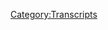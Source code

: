 {{Transcript
    | title         = [[128: March 3, 2015]]
    | caption       = [https://knowledgefight.libsyn.com/knowledge-fight-march-3-2015 Listen to this episode on Libsyn]
    | episodeNumber = [[128: March 3, 2015|128]]
    | length        = 02:11:42
}}

{{MessageBox
    | header     = Warning: Bot Generated Content
    | text       = This transcript was automatically generated by transcription software and likely contains many mistakes and misattributions. Please check the audio for definitive quotes, attribution, and context.
    | image      = N3yvass4myg91.webp
    | imagewidth = 50px
    | id         = warning
}}

{{TranscriptBlock
    | name      = Unknown Speaker
    | timestamp = 00:00:00.000
    | text      = Andy in Kansas you're on the air. Thanks for holding
}}

{{TranscriptBlock
    | name      = Unknown Speaker
    | timestamp = 00:00:03.839
    | text      = Well Alex, I'm a person caller I'm a huge fan. I love your work. I love you. Hey everybody welcome back to knowledge fight
}}

{{TranscriptBlock
    | name      = Unknown Speaker
    | timestamp = 00:00:09.599
    | text      = I'm Dan. I'm Jordan. We're a couple dudes like to sit around drink novelty beverages and talk a little bit about Alex Jones indeed
}}

{{TranscriptBlock
    | name      = Unknown Speaker
    | timestamp = 00:00:15.439
    | text      = That is what we do Dan. Yes, Dan. Is there hook to this podcast it is and it said
}}

{{TranscriptBlock
    | name      = Unknown Speaker
    | timestamp = 00:00:20.359
    | text      = I know a lot about Alex Jones, and I don't know anything about Alex there. We find our fun. Hello welcome back
}}

{{TranscriptBlock
    | name      = Unknown Speaker
    | timestamp = 00:00:26.359
    | text      = I bid you hello our
}}

{{TranscriptBlock
    | name      = Unknown Speaker
    | timestamp = 00:00:32.000
    | text      = Intro is set and then it's the it's the getting out of the pre the pre bit. Yeah, it's impossible. Oh
}}

{{TranscriptBlock
    | name      = Unknown Speaker
    | timestamp = 00:00:40.079
    | text      = Hi, mm-hmm. How have you been um so I don't know?
}}

{{TranscriptBlock
    | name      = Unknown Speaker
    | timestamp = 00:00:44.280
    | text      = I'm just trying to trying to
}}

{{TranscriptBlock
    | name      = Unknown Speaker
    | timestamp = 00:00:45.759
    | text      = Vamp a little bit while I looked up the names of the people I need to give a shout out to
}}

{{TranscriptBlock
    | name      = Unknown Speaker
    | timestamp = 00:00:49.439
    | text      = Because I forgot to do that pre show you got a signal
}}

{{TranscriptBlock
    | name      = Unknown Speaker
    | timestamp = 00:00:52.280
    | text      = So you got a signal me whenever I need to vamp I just shit to say what kind of signal could I give you?
}}

{{TranscriptBlock
    | name      = Unknown Speaker
    | timestamp = 00:00:56.759
    | text      = The high side point at me
}}

{{TranscriptBlock
    | name      = Unknown Speaker
    | timestamp = 00:01:00.359
    | text      = Like an old-timey like five four
}}

{{TranscriptBlock
    | name      = Unknown Speaker
    | timestamp = 00:01:04.959
    | text      = Something I'd like to stretch out a little bit is giving a shout out to our new donors
}}

{{TranscriptBlock
    | name      = Unknown Speaker
    | timestamp = 00:01:10.760
    | text      = This this gentleman was a donor, and he bumped it up, and I really appreciate it
}}

{{TranscriptBlock
    | name      = Unknown Speaker
    | timestamp = 00:01:14.280
    | text      = Yeah, so congratulations on becoming a foreign policy wonk miles. I'm a policy wonk. Thank you so much
}}

{{TranscriptBlock
    | name      = Unknown Speaker
    | timestamp = 00:01:23.239
    | text      = We appreciate it very much miles. Oh, yeah
}}

{{TranscriptBlock
    | name      = Unknown Speaker
    | timestamp = 00:01:27.519
    | text      = always reminds me of the Zach Galifianakis joke that is way older than that which is a
}}

{{TranscriptBlock
    | name      = Unknown Speaker
    | timestamp = 00:01:33.840
    | text      = What is like do you think in Canada Miles Davis is called kilometers Davis?
}}

{{TranscriptBlock
    | name      = Unknown Speaker
    | timestamp = 00:01:40.120
    | text      = It's not such as such an old lame joke, and I love it. It's good. It's fun. Yeah something else
}}

{{TranscriptBlock
    | name      = Unknown Speaker
    | timestamp = 00:01:46.040
    | text      = That's fun isn't a new another new donor
}}

{{TranscriptBlock
    | name      = Unknown Speaker
    | timestamp = 00:01:48.040
    | text      = This is a new one and I feel very self-conscious off the top because I think the name is Shannon
}}

{{TranscriptBlock
    | name      = Unknown Speaker
    | timestamp = 00:01:54.480
    | text      = But the spelling makes it think makes me think I might be Shanine. It's
}}

{{TranscriptBlock
    | name      = Unknown Speaker
    | timestamp = 00:01:58.799
    | text      = S-h-a-n-i-n, but either way Shannon Shannon, whatever however we pronounce it
}}

{{TranscriptBlock
    | name      = Unknown Speaker
    | timestamp = 00:02:03.719
    | text      = I apologize that I don't know for sure, but we do appreciate you joining up with the show
}}

{{TranscriptBlock
    | name      = Unknown Speaker
    | timestamp = 00:02:07.359
    | text      = I'm a policy wonk. Thank you so much. Thank you so much and
}}

{{TranscriptBlock
    | name      = Unknown Speaker
    | timestamp = 00:02:12.120
    | text      = Congratulations be determined on becoming a policy wonk from now on
}}

{{TranscriptBlock
    | name      = Unknown Speaker
    | timestamp = 00:02:15.400
    | text      = not from now on and this isn't something that I think is a rule that we should have but instead of signing your name or
}}

{{TranscriptBlock
    | name      = Unknown Speaker
    | timestamp = 00:02:21.560
    | text      = Writing your name down mm-hmm send in an audio clip of you pronouncing your name correctly to be fair if it's Shannon
}}

{{TranscriptBlock
    | name      = Unknown Speaker
    | timestamp = 00:02:27.219
    | text      = That's completely phonetic. Oh absolutely. I'm the one who's wrong here. Well. I mean who knows
}}

{{TranscriptBlock
    | name      = Unknown Speaker
    | timestamp = 00:02:32.879
    | text      = So if you'd like to become a policy wonk and support the show you can do so by going to knowledge fight com
}}

{{TranscriptBlock
    | name      = Unknown Speaker
    | timestamp = 00:02:37.319
    | text      = Clicking the support the show button, and we really appreciate it everyone who has donated has created a situation wherein we must now
}}

{{TranscriptBlock
    | name      = Unknown Speaker
    | timestamp = 00:02:44.879
    | text      = Do a full-length documentary?
}}

{{TranscriptBlock
    | name      = Unknown Speaker
    | timestamp = 00:02:47.520
    | text      = Commentary track of Alex Jones is terrible documentary endgame
}}

{{TranscriptBlock
    | name      = Unknown Speaker
    | timestamp = 00:02:52.020
    | text      = Which we will be doing and releasing shortly yes, you were working this weekend at a club
}}

{{TranscriptBlock
    | name      = Unknown Speaker
    | timestamp = 00:02:57.840
    | text      = Yeah, and so we were not able to get together and make it happen this weekend, but next weekend
}}

{{TranscriptBlock
    | name      = Unknown Speaker
    | timestamp = 00:03:02.080
    | text      = We will be recording it, and I believe releasing it over the course of the next week
}}

{{TranscriptBlock
    | name      = Unknown Speaker
    | timestamp = 00:03:07.180
    | text      = So if we look at a we look at a calendar that'll be the 19th
}}

{{TranscriptBlock
    | name      = Unknown Speaker
    | timestamp = 00:03:10.560
    | text      = It looks like the 19th will be when the documentary starts dropping, okay
}}

{{TranscriptBlock
    | name      = Unknown Speaker
    | timestamp = 00:03:14.719
    | text      = So so that means that will be will be spending all of daylight
}}

{{TranscriptBlock
    | name      = Unknown Speaker
    | timestamp = 00:03:20.400
    | text      = One day most like this entire thing unless we how long six how long is the Sun?
}}

{{TranscriptBlock
    | name      = Unknown Speaker
    | timestamp = 00:03:26.520
    | text      = These days not that long no not in the winter of Chicago
}}

{{TranscriptBlock
    | name      = Unknown Speaker
    | timestamp = 00:03:30.439
    | text      = um
}}

{{TranscriptBlock
    | name      = Unknown Speaker
    | timestamp = 00:03:31.319
    | text      = So I feel so sometimes I feel so stupid because I'm like wait are the days getting shorter or longer
}}

{{TranscriptBlock
    | name      = Unknown Speaker
    | timestamp = 00:03:38.159
    | text      = Right now is the summer solstice when it gets shorter or longer equinox is that not equinox
}}

{{TranscriptBlock
    | name      = Unknown Speaker
    | timestamp = 00:03:44.080
    | text      = What is the summer solstice Dan?
}}

{{TranscriptBlock
    | name      = Unknown Speaker
    | timestamp = 00:03:45.960
    | text      = It's a very fun time for us to go and gallivant around with and celebrate the trees and the wonderful fun, right?
}}

{{TranscriptBlock
    | name      = Unknown Speaker
    | timestamp = 00:03:52.520
    | text      = Oh, it's Stonehenge. I don't know it is let's call it Stonehenge something else
}}

{{TranscriptBlock
    | name      = Unknown Speaker
    | timestamp = 00:03:56.400
    | text      = We celebrate around summer solstice is the passage of time
}}

{{TranscriptBlock
    | name      = Unknown Speaker
    | timestamp = 00:04:03.120
    | text      = This is a much better transition
}}

{{TranscriptBlock
    | name      = Unknown Speaker
    | timestamp = 00:04:06.479
    | text      = Great transition, it's even better than you know okay, so one of the things
}}

{{TranscriptBlock
    | name      = Unknown Speaker
    | timestamp = 00:04:11.680
    | text      = we from time to time get people who donate on the time traveler level and
}}

{{TranscriptBlock
    | name      = Unknown Speaker
    | timestamp = 00:04:17.439
    | text      = Shit are we time traveling? We are we are time traveling. Fuck yes
}}

{{TranscriptBlock
    | name      = Unknown Speaker
    | timestamp = 00:04:20.399
    | text      = We we got a new one recently behind project Camelot time travel my favorite
}}

{{TranscriptBlock
    | name      = Unknown Speaker
    | timestamp = 00:04:25.920
    | text      = It's pretty good. This one's very weird um
}}

{{TranscriptBlock
    | name      = Unknown Speaker
    | timestamp = 00:04:28.439
    | text      = We got a we got a request for a time travel episode
}}

{{TranscriptBlock
    | name      = Unknown Speaker
    | timestamp = 00:04:31.560
    | text      = Just the other day and it jogged my memory that we had one from October that we forgot to do that sounds right
}}

{{TranscriptBlock
    | name      = Unknown Speaker
    | timestamp = 00:04:37.519
    | text      = So this one is a time travel
}}

{{TranscriptBlock
    | name      = Unknown Speaker
    | timestamp = 00:04:40.040
    | text      = I like how you say we as though as though I had any input on it well
}}

{{TranscriptBlock
    | name      = Unknown Speaker
    | timestamp = 00:04:43.519
    | text      = I had it we had a
}}

{{TranscriptBlock
    | name      = Unknown Speaker
    | timestamp = 00:04:44.439
    | text      = Conversation about it because I went back and I told you I needed to do a little bit more research into some stuff
}}

{{TranscriptBlock
    | name      = Unknown Speaker
    | timestamp = 00:04:48.879
    | text      = Oh, and then I kind of just forgot because Alex got drunk and we had to do that episode
}}

{{TranscriptBlock
    | name      = Unknown Speaker
    | timestamp = 00:04:52.959
    | text      = You know the present is such a hot mess. That's like. What are we gonna? Do that's such a that's such a perfect
}}

{{TranscriptBlock
    | name      = Unknown Speaker
    | timestamp = 00:05:00.319
    | text      = Issue with our show is like we were gonna do something, but then Alex got drunk
}}

{{TranscriptBlock
    | name      = Unknown Speaker
    | timestamp = 00:05:04.480
    | text      = So there we go our show is basically afro man
}}

{{TranscriptBlock
    | name      = Unknown Speaker
    | timestamp = 00:05:07.420
    | text      = Yeah, but with I was gonna do this then Alex got drunk right. I was gonna do this time travel episode, but Alex got drunk
}}

{{TranscriptBlock
    | name      = Unknown Speaker
    | timestamp = 00:05:14.319
    | text      = That song was huge that's the I cannot believe you that song was so big man
}}

{{TranscriptBlock
    | name      = Unknown Speaker
    | timestamp = 00:05:22.360
    | text      = It's hard terrible, but it was so hard to imagine so this time travel episode is going out to policy wonk Jesse
}}

{{TranscriptBlock
    | name      = Unknown Speaker
    | timestamp = 00:05:29.879
    | text      = We really appreciate you supporting the show and what Jesse requested is that we go back to their birthday
}}

{{TranscriptBlock
    | name      = Unknown Speaker
    | timestamp = 00:05:36.759
    | text      = Which is March 3rd of any year, and so I went back Alex Jones's birthday. No Jesse's Oh Jesse's birthday
}}

{{TranscriptBlock
    | name      = Unknown Speaker
    | timestamp = 00:05:43.839
    | text      = Oh, that's that's very sweet
}}

{{TranscriptBlock
    | name      = Unknown Speaker
    | timestamp = 00:05:45.720
    | text      = I'm excited about that and so I went back to a couple March 3rds
}}

{{TranscriptBlock
    | name      = Unknown Speaker
    | timestamp = 00:05:49.480
    | text      = And I found almost nothing to be excited about right, and then I listened to March 3rd
}}

{{TranscriptBlock
    | name      = Unknown Speaker
    | timestamp = 00:05:55.439
    | text      = 2015 and I I found some
}}

{{TranscriptBlock
    | name      = Unknown Speaker
    | timestamp = 00:05:59.560
    | text      = Highs high weirdness and not high strangeness because that's aliens and shit right
}}

{{TranscriptBlock
    | name      = Unknown Speaker
    | timestamp = 00:06:04.319
    | text      = Very high level weirdness on Alex's part, and I'm excited to break down some of it
}}

{{TranscriptBlock
    | name      = Unknown Speaker
    | timestamp = 00:06:09.120
    | text      = And here is a clip out of context drop for you to enjoy from this episode
}}

{{TranscriptBlock
    | name      = Unknown Speaker
    | timestamp = 00:06:14.439
    | text      = The Bible is really wild and if it's science fiction how come so much of it keeps coming true
}}

{{TranscriptBlock
    | name      = Unknown Speaker
    | timestamp = 00:06:19.000
    | text      = I don't know. I can't answer that question
}}

{{TranscriptBlock
    | name      = Unknown Speaker
    | timestamp = 00:06:25.240
    | text      = Also slightly take issue with the idea that it's science fiction
}}

{{TranscriptBlock
    | name      = Unknown Speaker
    | timestamp = 00:06:28.500
    | text      = I I think I think every part of that sentence is wrong
}}

{{TranscriptBlock
    | name      = Unknown Speaker
    | timestamp = 00:06:31.959
    | text      = I think every single part of that sentence is wrong really okay break it down, okay?
}}

{{TranscriptBlock
    | name      = Unknown Speaker
    | timestamp = 00:06:36.480
    | text      = You don't get the Bible's wild the Bible is not wild very wild. It's I mean I would describe it as
}}

{{TranscriptBlock
    | name      = Unknown Speaker
    | timestamp = 00:06:43.839
    | text      = Tragic, I think the Bible is more tragic than wild. It's tragically wild yeah, okay fine
}}

{{TranscriptBlock
    | name      = Unknown Speaker
    | timestamp = 00:06:49.360
    | text      = Wildly tragic not say not science fiction
}}

{{TranscriptBlock
    | name      = Unknown Speaker
    | timestamp = 00:06:52.000
    | text      = No, because it's against science and science fiction is just the dreams of men
}}

{{TranscriptBlock
    | name      = Unknown Speaker
    | timestamp = 00:06:56.660
    | text      = We know that's true. That's true, and it's not coming through not coming true at all well
}}

{{TranscriptBlock
    | name      = Unknown Speaker
    | timestamp = 00:07:00.800
    | text      = I mean very bizarre interpretations of it possibly right so Jordan to fill you in just to give you a little break
}}

{{TranscriptBlock
    | name      = Unknown Speaker
    | timestamp = 00:07:06.420
    | text      = Down on what's gonna happen on this here show okay?
}}

{{TranscriptBlock
    | name      = Unknown Speaker
    | timestamp = 00:07:09.300
    | text      = March 3rd 2015 was the day that Benjamin Netanyahu came and spoke to Congress. Oh whoa. That's right. He did that why?
}}

{{TranscriptBlock
    | name      = Unknown Speaker
    | timestamp = 00:07:17.839
    | text      = Why are we still angry about that well to be fair Alex actually hits it on the the nail right on the head in the?
}}

{{TranscriptBlock
    | name      = Unknown Speaker
    | timestamp = 00:07:24.779
    | text      = Middle of this episode we'll hear him say this and he's totally correct that it's a power play
}}

{{TranscriptBlock
    | name      = Unknown Speaker
    | timestamp = 00:07:28.600
    | text      = Well yeah, Benjamin Netanyahu was running for re-election right and it was just sort of a flexing of power coming over here in consolidation with
}}

{{TranscriptBlock
    | name      = Unknown Speaker
    | timestamp = 00:07:36.600
    | text      = various
}}

{{TranscriptBlock
    | name      = Unknown Speaker
    | timestamp = 00:07:38.800
    | text      = To Obama
}}

{{TranscriptBlock
    | name      = Unknown Speaker
    | timestamp = 00:07:41.480
    | text      = Right he wasn't what he didn't want to get involved no which Alex also has some weird feelings about but
}}

{{TranscriptBlock
    | name      = Unknown Speaker
    | timestamp = 00:07:48.279
    | text      = Yeah, we all have weird feelings about apartheid however. I think Alex is probably on the wrong side. You know what I don't know
}}

{{TranscriptBlock
    | name      = Unknown Speaker
    | timestamp = 00:07:54.959
    | text      = What side he's on?
}}

{{TranscriptBlock
    | name      = Unknown Speaker
    | timestamp = 00:07:56.959
    | text      = That's right, that's right. He hates Jewish people and at the same time. He loves right-wing people
}}

{{TranscriptBlock
    | name      = Unknown Speaker
    | timestamp = 00:08:03.560
    | text      = Well, we're gonna get very difficult for him to deal with we're gonna get into something
}}

{{TranscriptBlock
    | name      = Unknown Speaker
    | timestamp = 00:08:06.680
    | text      = That's really interesting that is like different versions of anti-semitism
}}

{{TranscriptBlock
    | name      = Unknown Speaker
    | timestamp = 00:08:10.279
    | text      = They're gonna come up because there is like ethnic anti-semitism and political anti-semitism that are kind of not always related
}}

{{TranscriptBlock
    | name      = Unknown Speaker
    | timestamp = 00:08:18.160
    | text      = There's the version of like I hate the Jewish people and that comes out through like blood libel stuff
}}

{{TranscriptBlock
    | name      = Unknown Speaker
    | timestamp = 00:08:25.600
    | text      = Right, right, right, you know trying to exterminate the Jews allah the Nazis and then you have political anti-semitism
}}

{{TranscriptBlock
    | name      = Unknown Speaker
    | timestamp = 00:08:32.919
    | text      = Which comes in the form of like being opposed to Zionism and and that sort of stuff and there's a very weird
}}

{{TranscriptBlock
    | name      = Unknown Speaker
    | timestamp = 00:08:39.639
    | text      = division between those two and I'm not sure I can fully explain all of it to you, but
}}

{{TranscriptBlock
    | name      = Unknown Speaker
    | timestamp = 00:08:45.320
    | text      = Turns out Alex is kind of guilty of both
}}

{{TranscriptBlock
    | name      = Unknown Speaker
    | timestamp = 00:08:47.320
    | text      = If there is a way to be anti-semitic Alex will find it mm-hmm Alex is
}}

{{TranscriptBlock
    | name      = Unknown Speaker
    | timestamp = 00:08:56.600
    | text      = It's it is in some ways his most admirable quality. He is the the dinosaurs of Jurassic Park in terms of anti-semitism
}}

{{TranscriptBlock
    | name      = Unknown Speaker
    | timestamp = 00:09:03.639
    | text      = Yeah, life will find a way
}}

{{TranscriptBlock
    | name      = Unknown Speaker
    | timestamp = 00:09:07.159
    | text      = Here's the thing I've listened to this episode twice and a half now probably cutting the clips and everything
}}

{{TranscriptBlock
    | name      = Unknown Speaker
    | timestamp = 00:09:12.480
    | text      = And I don't fully understand where Alex is coming from
}}

{{TranscriptBlock
    | name      = Unknown Speaker
    | timestamp = 00:09:14.840
    | text      = I don't think he understands what he's saying because he's been put into a really uncomfortable position
}}

{{TranscriptBlock
    | name      = Unknown Speaker
    | timestamp = 00:09:20.960
    | text      = Because he doesn't like like you said he's supports right-wing type stuff
}}

{{TranscriptBlock
    | name      = Unknown Speaker
    | timestamp = 00:09:25.279
    | text      = Right, and they seem to be really involved in Israel the a very strong
}}

{{TranscriptBlock
    | name      = Unknown Speaker
    | timestamp = 00:09:30.080
    | text      = But at the same time he's he just he doesn't know where to land on this and we're gonna see a bunch of ambivalence
}}

{{TranscriptBlock
    | name      = Unknown Speaker
    | timestamp = 00:09:35.879
    | text      = Right if you hate Jewish people, you can't love Israel if you hate
}}

{{TranscriptBlock
    | name      = Unknown Speaker
    | timestamp = 00:09:39.960
    | text      = Muslims you kind of have to like Israel if you love the right-wing for some reason they hate Muslim people and
}}

{{TranscriptBlock
    | name      = Unknown Speaker
    | timestamp = 00:09:49.320
    | text      = Palestinians like I don't know what anybody is doing there
}}

{{TranscriptBlock
    | name      = Unknown Speaker
    | timestamp = 00:09:52.120
    | text      = And if you're super into sovereign to you can't really be thrilled with the prime minister of a foreign country
}}

{{TranscriptBlock
    | name      = Unknown Speaker
    | timestamp = 00:09:58.279
    | text      = Coming in and speaking to Congress against the wishes of the president
}}

{{TranscriptBlock
    | name      = Unknown Speaker
    | timestamp = 00:10:01.519
    | text      = Right, so he's he's a man without a country and you see it sort of coming up already here in the first clip
}}

{{TranscriptBlock
    | name      = Unknown Speaker
    | timestamp = 00:10:09.799
    | text      = We're broadcasting worldwide on three three in the third day of March 2015 Benjamin Netanyahu
}}

{{TranscriptBlock
    | name      = Unknown Speaker
    | timestamp = 00:10:15.519
    | text      = Has just basically completed a lengthy speech before the Congress. We're gonna be breaking down some of the
}}

{{TranscriptBlock
    | name      = Unknown Speaker
    | timestamp = 00:10:21.960
    | text      = Powerful things that he basically said
}}

{{TranscriptBlock
    | name      = Unknown Speaker
    | timestamp = 00:10:24.559
    | text      = Spoiler alert. He doesn't break down the speech at all. Really, right
}}

{{TranscriptBlock
    | name      = Unknown Speaker
    | timestamp = 00:10:28.399
    | text      = He has one quote from it and it's just that Israel will not be
}}

{{TranscriptBlock
    | name      = Unknown Speaker
    | timestamp = 00:10:32.840
    | text      = The like we won't be the victims of genocidal aggression ever again, right? And if that's the only quote
}}

{{TranscriptBlock
    | name      = Unknown Speaker
    | timestamp = 00:10:39.080
    | text      = I don't take issue with that
}}

{{TranscriptBlock
    | name      = Unknown Speaker
    | timestamp = 00:10:40.000
    | text      = I mean, I don't know about the application of how you're doing that not great, but the sentiment I agree with anyway
}}

{{TranscriptBlock
    | name      = Unknown Speaker
    | timestamp = 00:10:46.000
    | text      = because the the the the problem with that quote is really it kind of is a
}}

{{TranscriptBlock
    | name      = Unknown Speaker
    | timestamp = 00:10:51.899
    | text      = A it's almost in Netanyahu's words the opposite of what he's intending it to mean
}}

{{TranscriptBlock
    | name      = Unknown Speaker
    | timestamp = 00:10:58.500
    | text      = Which is we won't be the victims of a genocide and the only way to ensure that is to genocide everybody else, right?
}}

{{TranscriptBlock
    | name      = Unknown Speaker
    | timestamp = 00:11:05.820
    | text      = Right. There's a there's a feeling of like you're not you're not saying everything here
}}

{{TranscriptBlock
    | name      = Unknown Speaker
    | timestamp = 00:11:10.100
    | text      = Yeah, but anyway, I paused it just to say that Alex does not break down the speech
}}

{{TranscriptBlock
    | name      = Unknown Speaker
    | timestamp = 00:11:15.379
    | text      = So don't look for he doesn't don't look forward to that. He doesn't understand any of the words and
}}

{{TranscriptBlock
    | name      = Unknown Speaker
    | timestamp = 00:11:19.899
    | text      = Because regardless of which side of this debate you're on there were some major
}}

{{TranscriptBlock
    | name      = Unknown Speaker
    | timestamp = 00:11:24.100
    | text      = Statements the days when the Jewish people remain passive in the face of genocidal aggression are over
}}

{{TranscriptBlock
    | name      = Unknown Speaker
    | timestamp = 00:11:31.299
    | text      = Broadcast networks refused to carry it
}}

{{TranscriptBlock
    | name      = Unknown Speaker
    | timestamp = 00:11:35.059
    | text      = Enraged Pelosi freaks out on the floor. We've got video of all of this. We're gonna be queuing up
}}

{{TranscriptBlock
    | name      = Unknown Speaker
    | timestamp = 00:11:40.899
    | text      = I mean, I really am in a paradox here because I have a lot of problems with some of the things Israel does
}}

{{TranscriptBlock
    | name      = Unknown Speaker
    | timestamp = 00:11:46.580
    | text      = But at the same time I'm not an enemy of Israel and I know Israel is a diverse country
}}

{{TranscriptBlock
    | name      = Unknown Speaker
    | timestamp = 00:11:52.659
    | text      = That has been attacked at least seven times by major armies and by itself defeated them
}}

{{TranscriptBlock
    | name      = Unknown Speaker
    | timestamp = 00:11:58.500
    | text      = Not by but then I also understand a lot of the Israel lobby is over here lobbying to secure a police state in the u.s
}}

{{TranscriptBlock
    | name      = Unknown Speaker
    | timestamp = 00:12:04.259
    | text      = to secure their economic foothold and to secure the u.s as
}}

{{TranscriptBlock
    | name      = Unknown Speaker
    | timestamp = 00:12:09.980
    | text      = a
}}

{{TranscriptBlock
    | name      = Unknown Speaker
    | timestamp = 00:12:11.179
    | text      = backstop for Israel
}}

{{TranscriptBlock
    | name      = Unknown Speaker
    | timestamp = 00:12:13.139
    | text      = some a lot of resentment over the Israel Lobby, but so we're already saying there's a
}}

{{TranscriptBlock
    | name      = Unknown Speaker
    | timestamp = 00:12:19.259
    | text      = There's a conspiracy in his mind
}}

{{TranscriptBlock
    | name      = Unknown Speaker
    | timestamp = 00:12:21.740
    | text      = That Israel is using us as a backstop to create a police state here in order to reinforce our support of them
}}

{{TranscriptBlock
    | name      = Unknown Speaker
    | timestamp = 00:12:29.500
    | text      = Yeah, that didn't make sense. No strictly speaking using this the words going by text. Yeah, that doesn't make any goddamn sense
}}

{{TranscriptBlock
    | name      = Unknown Speaker
    | timestamp = 00:12:37.340
    | text      = No, no, no big that's but that's cuz he can't he doesn't have anywhere to go
}}

{{TranscriptBlock
    | name      = Unknown Speaker
    | timestamp = 00:12:40.779
    | text      = He can't be against this and he can't be for it, right? He's got to play the middle and in order to play the middle
}}

{{TranscriptBlock
    | name      = Unknown Speaker
    | timestamp = 00:12:45.820
    | text      = He's got to be really weird about it. How complicated is the Israel situation? Even Alex doesn't have an opinion
}}

{{TranscriptBlock
    | name      = Unknown Speaker
    | timestamp = 00:12:54.299
    | text      = Yeah, that's yeah, that's that's how complicated it's pretty complicated
}}

{{TranscriptBlock
    | name      = Unknown Speaker
    | timestamp = 00:12:58.139
    | text      = Like like I have many thoughts and opinions and I have zero solutions. All of them are like I mean
}}

{{TranscriptBlock
    | name      = Unknown Speaker
    | timestamp = 00:13:07.179
    | text      = but I
}}

{{TranscriptBlock
    | name      = Unknown Speaker
    | timestamp = 00:13:09.179
    | text      = Mean don't don't
}}

{{TranscriptBlock
    | name      = Unknown Speaker
    | timestamp = 00:13:11.860
    | text      = Don't genocide. I think that's the start. I think that's where we should start. It's a damn good solution
}}

{{TranscriptBlock
    | name      = Unknown Speaker
    | timestamp = 00:13:16.539
    | text      = That's a first start. Yeah, don't create an apartheid state. That's I mean, that's not a solution
}}

{{TranscriptBlock
    | name      = Unknown Speaker
    | timestamp = 00:13:22.059
    | text      = That's like an ideal end goal or at least a transitional goal. I would say
}}

{{TranscriptBlock
    | name      = Unknown Speaker
    | timestamp = 00:13:28.779
    | text      = Seems like it should be a lot easier to achieve than you would imagine. Yeah. Yeah
}}

{{TranscriptBlock
    | name      = Unknown Speaker
    | timestamp = 00:13:33.500
    | text      = Apparently not so, you know, this is gonna play out
}}

{{TranscriptBlock
    | name      = Unknown Speaker
    | timestamp = 00:13:36.259
    | text      = It's gonna keep going but here in this next clip is where Alex sort of gets on a reasonable
}}

{{TranscriptBlock
    | name      = Unknown Speaker
    | timestamp = 00:13:42.940
    | text      = Ground in terms of saying it's just political grandstanding
}}

{{TranscriptBlock
    | name      = Unknown Speaker
    | timestamp = 00:13:46.179
    | text      = And then he loses it real quick. And so Obama said he wasn't going to watch it
}}

{{TranscriptBlock
    | name      = Unknown Speaker
    | timestamp = 00:13:54.100
    | text      = Pelosi freaked out and tried to keep him from speaking and
}}

{{TranscriptBlock
    | name      = Unknown Speaker
    | timestamp = 00:13:57.980
    | text      = I understand at a certain level. This is about political grandstanding for net Yahoo's facing reelection
}}

{{TranscriptBlock
    | name      = Unknown Speaker
    | timestamp = 00:14:04.500
    | text      = I'm just being cold-blooded here and laying out the facts and by the Democrats and
}}

{{TranscriptBlock
    | name      = Unknown Speaker
    | timestamp = 00:14:09.460
    | text      = liberals worldwide with the socialists that are
}}

{{TranscriptBlock
    | name      = Unknown Speaker
    | timestamp = 00:14:13.460
    | text      = anti Israel to the core
}}

{{TranscriptBlock
    | name      = Unknown Speaker
    | timestamp = 00:14:15.740
    | text      = Sure, but then there's the paradox of the Democratic leadership getting massive money from different arms of the Israel lobby
}}

{{TranscriptBlock
    | name      = Unknown Speaker
    | timestamp = 00:14:22.860
    | text      = And so the whole thing's very incestuous very hard to figure out that word
}}

{{TranscriptBlock
    | name      = Unknown Speaker
    | timestamp = 00:14:27.299
    | text      = But at the bottom of the barrel and at the bottom of the whole situation
}}

{{TranscriptBlock
    | name      = Unknown Speaker
    | timestamp = 00:14:31.899
    | text      = if
}}

{{TranscriptBlock
    | name      = Unknown Speaker
    | timestamp = 00:14:33.659
    | text      = You go to a leftist event
}}

{{TranscriptBlock
    | name      = Unknown Speaker
    | timestamp = 00:14:36.220
    | text      = They are promoting Karl Marx. They are promoting the end of the family there real quick
}}

{{TranscriptBlock
    | name      = Unknown Speaker
    | timestamp = 00:14:40.659
    | text      = You are blah blah blah blah blah blah blah pink penguin
}}

{{TranscriptBlock
    | name      = Unknown Speaker
    | timestamp = 00:14:43.740
    | text      = Real quick. The only reason that he's saying this they're promoting Karl Marx is because he at the beginning of this episode
}}

{{TranscriptBlock
    | name      = Unknown Speaker
    | timestamp = 00:14:49.500
    | text      = He played a mark dice report where he went out on the street and asked people if they supported me in a marks dice report
}}

{{TranscriptBlock
    | name      = Unknown Speaker
    | timestamp = 00:14:55.299
    | text      = Yes
}}

{{TranscriptBlock
    | name      = Unknown Speaker
    | timestamp = 00:14:56.299
    | text      = He was going out and asking people if they supported Obama
}}

{{TranscriptBlock
    | name      = Unknown Speaker
    | timestamp = 00:15:00.100
    | text      = Uh christening Karl Marx as his successor as president and people was like, I don't know
}}

{{TranscriptBlock
    | name      = Unknown Speaker
    | timestamp = 00:15:07.860
    | text      = Most of the people were like, yeah, sure
}}

{{TranscriptBlock
    | name      = Unknown Speaker
    | timestamp = 00:15:12.580
    | text      = Are the words they're pretty bad
}}

{{TranscriptBlock
    | name      = Unknown Speaker
    | timestamp = 00:15:14.580
    | text      = It's so amazing how there's the basic competence
}}

{{TranscriptBlock
    | name      = Unknown Speaker
    | timestamp = 00:15:18.700
    | text      = It requires to do a man on the street in interview is still beyond them
}}

{{TranscriptBlock
    | name      = Unknown Speaker
    | timestamp = 00:15:23.279
    | text      = Yeah, but at the same time, let's not forget that
}}

{{TranscriptBlock
    | name      = Unknown Speaker
    | timestamp = 00:15:25.700
    | text      = I believe wasn't it Trump who thought Frederick Douglass was still alive
}}

{{TranscriptBlock
    | name      = Unknown Speaker
    | timestamp = 00:15:31.019
    | text      = So, I mean if you want to play that game, these people not knowing who Karl Marx is, whatever
}}

{{TranscriptBlock
    | name      = Unknown Speaker
    | timestamp = 00:15:35.419
    | text      = I mean who gives a shit, right? Right. They're promoting world government. They're promoting violent revolution
}}

{{TranscriptBlock
    | name      = Unknown Speaker
    | timestamp = 00:15:41.879
    | text      = they're promoting attacks the police and they are promoting Israel is the source of all evil and
}}

{{TranscriptBlock
    | name      = Unknown Speaker
    | timestamp = 00:15:48.779
    | text      = Handing out and shelling anti-semitic pamphlets. Now who's doing that?
}}

{{TranscriptBlock
    | name      = Unknown Speaker
    | timestamp = 00:15:53.259
    | text      = The right now. Yeah
}}

{{TranscriptBlock
    | name      = Unknown Speaker
    | timestamp = 00:15:56.700
    | text      = They're Nazis. Yeah, they're literal Nazis
}}

{{TranscriptBlock
    | name      = Unknown Speaker
    | timestamp = 00:16:00.059
    | text      = You should read some of these stories that are coming out about like the the anti-semitic neo-nazi
}}

{{TranscriptBlock
    | name      = Unknown Speaker
    | timestamp = 00:16:05.720
    | text      = Pamphlet thing that's going on on college campuses now
}}

{{TranscriptBlock
    | name      = Unknown Speaker
    | timestamp = 00:16:07.919
    | text      = It's like I believe I think it's something like it increased 300 full or 300 percent in the last six months
}}

{{TranscriptBlock
    | name      = Unknown Speaker
    | timestamp = 00:16:13.580
    | text      = Oh, man, they remember the exact statistic, but have you heard dramatic increase?
}}

{{TranscriptBlock
    | name      = Unknown Speaker
    | timestamp = 00:16:17.720
    | text      = Have you heard the the story yet from the one college where they had?
}}

{{TranscriptBlock
    | name      = Unknown Speaker
    | timestamp = 00:16:21.720
    | text      = They had a right-wing
}}

{{TranscriptBlock
    | name      = Unknown Speaker
    | timestamp = 00:16:24.679
    | text      = rally all set to go free speech. Yeah, and then
}}

{{TranscriptBlock
    | name      = Unknown Speaker
    | timestamp = 00:16:29.519
    | text      = because they were concerned there was also at the same time a
}}

{{TranscriptBlock
    | name      = Unknown Speaker
    | timestamp = 00:16:33.840
    | text      = movement or a
}}

{{TranscriptBlock
    | name      = Unknown Speaker
    | timestamp = 00:16:35.840
    | text      = An event to support black people and they were worried that there would be a conflict, right?
}}

{{TranscriptBlock
    | name      = Unknown Speaker
    | timestamp = 00:16:41.840
    | text      = So they were like, okay. Well, we got to let these Nazis talk
}}

{{TranscriptBlock
    | name      = Unknown Speaker
    | timestamp = 00:16:45.720
    | text      = So we're gonna cancel this support for black people move Google, which could not be more American, right?
}}

{{TranscriptBlock
    | name      = Unknown Speaker
    | timestamp = 00:16:52.200
    | text      = Nothing is more American then. Well, we got to let the Nazis talk
}}

{{TranscriptBlock
    | name      = Unknown Speaker
    | timestamp = 00:16:55.820
    | text      = Well, I mean that's just politeness baked into that idea of free speech being to protect unappealing speech
}}

{{TranscriptBlock
    | name      = Unknown Speaker
    | timestamp = 00:17:01.480
    | text      = Yeah, I think people sometimes people like maybe fetishize that a little bit. Yeah, but maybe they're racist
}}

{{TranscriptBlock
    | name      = Unknown Speaker
    | timestamp = 00:17:10.200
    | text      = Then the very shame group
}}

{{TranscriptBlock
    | name      = Unknown Speaker
    | timestamp = 00:17:13.039
    | text      = will run around claiming that brown bags are racist and
}}

{{TranscriptBlock
    | name      = Unknown Speaker
    | timestamp = 00:17:19.279
    | text      = Having a fiesta party at your fraternity is racist
}}

{{TranscriptBlock
    | name      = Unknown Speaker
    | timestamp = 00:17:22.359
    | text      = No, people like to wear sombreros and get drunk and have a food truck come with enchiladas
}}

{{TranscriptBlock
    | name      = Unknown Speaker
    | timestamp = 00:17:28.460
    | text      = The Mexican fraternities have those two the Hispanic fraternities. It's it's
}}

{{TranscriptBlock
    | name      = Unknown Speaker
    | timestamp = 00:17:34.640
    | text      = The very same group in the left
}}

{{TranscriptBlock
    | name      = Unknown Speaker
    | timestamp = 00:17:36.799
    | text      = The hype racism that is non-existent or exaggerate stuff that's there in vestigial to create infighting and balkanization
}}

{{TranscriptBlock
    | name      = Unknown Speaker
    | timestamp = 00:17:44.039
    | text      = while
}}

{{TranscriptBlock
    | name      = Unknown Speaker
    | timestamp = 00:17:45.380
    | text      = obsessing
}}

{{TranscriptBlock
    | name      = Unknown Speaker
    | timestamp = 00:17:46.960
    | text      = 24-7 on Jews. Oh boy. So I don't know how he got to any of those thoughts
}}

{{TranscriptBlock
    | name      = Unknown Speaker
    | timestamp = 00:17:54.880
    | text      = He's gonna have to talk about Jews a lot in this episode
}}

{{TranscriptBlock
    | name      = Unknown Speaker
    | timestamp = 00:17:58.880
    | text      = And he has to dance and he has to like talk about all of his other narratives and then sort of combine them
}}

{{TranscriptBlock
    | name      = Unknown Speaker
    | timestamp = 00:18:05.680
    | text      = But not too much. It's it's this is one of the most like
}}

{{TranscriptBlock
    | name      = Unknown Speaker
    | timestamp = 00:18:11.720
    | text      = Ambivalent Alex I've ever heard. Do you know what I'm saying?
}}

{{TranscriptBlock
    | name      = Unknown Speaker
    | timestamp = 00:18:14.400
    | text      = Like he doesn't want to go too far in any directions because he knows he's gonna piss off somebody right?
}}

{{TranscriptBlock
    | name      = Unknown Speaker
    | timestamp = 00:18:19.640
    | text      = but at the same time, I mean we talk about this all the time the idea of like
}}

{{TranscriptBlock
    | name      = Unknown Speaker
    | timestamp = 00:18:23.880
    | text      = The the sombrero parties that he's talking about that not that's using someone else's culture as a costume and right that's offensive
}}

{{TranscriptBlock
    | name      = Unknown Speaker
    | timestamp = 00:18:31.640
    | text      = It's bad. I would like to also point out. This is a really fun thing, you know, the documentarian Louis Thoreau, huh?
}}

{{TranscriptBlock
    | name      = Unknown Speaker
    | timestamp = 00:18:38.279
    | text      = He's a great British documentarian needed a series called weird weekends where he would go and hang out with
}}

{{TranscriptBlock
    | name      = Unknown Speaker
    | timestamp = 00:18:45.279
    | text      = Just fringe people for a weekend. Sure. And so he went and lived with like the Westboro Baptist Church for a weekend
}}

{{TranscriptBlock
    | name      = Unknown Speaker
    | timestamp = 00:18:52.079
    | text      = It was pretty horrifying. Yeah, that that doesn't sound like a like a good weekend and he did a documentary about
}}

{{TranscriptBlock
    | name      = Unknown Speaker
    | timestamp = 00:18:57.920
    | text      = White supremacists and he ended up hanging out with I can't remember the guy's name. It's Metzger. It's something Metzger
}}

{{TranscriptBlock
    | name      = Unknown Speaker
    | timestamp = 00:19:04.119
    | text      = He's hope it's not Kurt Metzger
}}

{{TranscriptBlock
    | name      = Unknown Speaker
    | timestamp = 00:19:05.799
    | text      = It's not but he's a big leader in the white supremacist movement
}}

{{TranscriptBlock
    | name      = Unknown Speaker
    | timestamp = 00:19:10.400
    | text      = Uh-huh, and he'd like printed out zines and what-have-you and go give speeches at neo-nazi rallies and what-have-you great
}}

{{TranscriptBlock
    | name      = Unknown Speaker
    | timestamp = 00:19:17.039
    | text      = and one of the things that ends up happening is it turns out that
}}

{{TranscriptBlock
    | name      = Unknown Speaker
    | timestamp = 00:19:20.839
    | text      = He likes to go to Mexico and get really fucking wasted
}}

{{TranscriptBlock
    | name      = Unknown Speaker
    | timestamp = 00:19:24.640
    | text      = And so he Louie goes along with this fucking white supremacist Nazi to Mexico
}}

{{TranscriptBlock
    | name      = Unknown Speaker
    | timestamp = 00:19:31.960
    | text      = because his weird like
}}

{{TranscriptBlock
    | name      = Unknown Speaker
    | timestamp = 00:19:34.799
    | text      = This coked-out lawyer guy who represents him is like banging around with a
}}

{{TranscriptBlock
    | name      = Unknown Speaker
    | timestamp = 00:19:41.119
    | text      = Mexican prostitute so they go down to Mexico and of course
}}

{{TranscriptBlock
    | name      = Unknown Speaker
    | timestamp = 00:19:44.720
    | text      = It's just this Metzger going around with a sombrero drinking tequila all over Mexico
}}

{{TranscriptBlock
    | name      = Unknown Speaker
    | timestamp = 00:19:49.880
    | text      = And it's one of the weirdest fucking things I've ever seen in my life. I don't understand white supremacists and somehow
}}

{{TranscriptBlock
    | name      = Unknown Speaker
    | timestamp = 00:19:56.200
    | text      = I don't understand them more after you told me that totally it's I recommend the documentary so highly you get it
}}

{{TranscriptBlock
    | name      = Unknown Speaker
    | timestamp = 00:20:01.920
    | text      = Just a just a pathetic look into a sad shell of a hateful man. There. It's so weird. Yeah, so weird
}}

{{TranscriptBlock
    | name      = Unknown Speaker
    | timestamp = 00:20:08.240
    | text      = Yeah, those are all on YouTube because I recommend hang your hat on anything. Why is it very whiteness? Yeah, that's true
}}

{{TranscriptBlock
    | name      = Unknown Speaker
    | timestamp = 00:20:15.079
    | text      = That's a good point
}}

{{TranscriptBlock
    | name      = Unknown Speaker
    | timestamp = 00:20:16.400
    | text      = Anyway, I recommend Louis throws work very highly area. We don't have enough all right
}}

{{TranscriptBlock
    | name      = Unknown Speaker
    | timestamp = 00:20:20.960
    | text      = He has this great style where he's like really unassuming
}}

{{TranscriptBlock
    | name      = Unknown Speaker
    | timestamp = 00:20:24.319
    | text      = Kind of and he gets people to open up in ways that they probably shouldn't right really he's very compelling
}}

{{TranscriptBlock
    | name      = Unknown Speaker
    | timestamp = 00:20:30.319
    | text      = He just seems like a he's everybody likes to hear themselves talk
}}

{{TranscriptBlock
    | name      = Unknown Speaker
    | timestamp = 00:20:33.740
    | text      = Oh god evidence by me in that documentary he goes and hangs out with like a couple skinheads like at their at their house
}}

{{TranscriptBlock
    | name      = Unknown Speaker
    | timestamp = 00:20:40.119
    | text      = Uh-huh, and they keep asking him if he's Jewish, and he's like I'd really rather not answer that question. They're
}}

{{TranscriptBlock
    | name      = Unknown Speaker
    | timestamp = 00:20:49.160
    | text      = Like well get the fuck out of my garage
}}

{{TranscriptBlock
    | name      = Unknown Speaker
    | timestamp = 00:20:54.279
    | text      = If that camera wasn't here I would beat your ass like I'd really not I'd prefer not to discuss a
}}

{{TranscriptBlock
    | name      = Unknown Speaker
    | timestamp = 00:21:02.440
    | text      = No yeah, so in this next clip Alex talks about the idea that the left is fine with some
}}

{{TranscriptBlock
    | name      = Unknown Speaker
    | timestamp = 00:21:09.160
    | text      = Jewish based conspiracies, but somehow it's not okay for other one. That's very weird. That's right
}}

{{TranscriptBlock
    | name      = Unknown Speaker
    | timestamp = 00:21:15.400
    | text      = There's another there's another thing going on here
}}

{{TranscriptBlock
    | name      = Unknown Speaker
    | timestamp = 00:21:17.940
    | text      = What's that he has to he loves it whenever anybody pisses off Pelosi and Obama right true
}}

{{TranscriptBlock
    | name      = Unknown Speaker
    | timestamp = 00:21:23.839
    | text      = That adds another layer of he doesn't know what it is. He's supposed to say yep
}}

{{TranscriptBlock
    | name      = Unknown Speaker
    | timestamp = 00:21:27.799
    | text      = God totally is fuck that's gonna come into play a little bit later to that that
}}

{{TranscriptBlock
    | name      = Unknown Speaker
    | timestamp = 00:21:32.400
    | text      = Specific feeling that he has about like fuck these Democrats. They're angry shit. I should like that oh fuck
}}

{{TranscriptBlock
    | name      = Unknown Speaker
    | timestamp = 00:21:38.880
    | text      = I don't it's like it's like an Old West movie where some asshole is like
}}

{{TranscriptBlock
    | name      = Unknown Speaker
    | timestamp = 00:21:44.279
    | text      = Firing a gun on his feet like dance dance motherfucker mm-hmm so here here. This is just a clip boy
}}

{{TranscriptBlock
    | name      = Unknown Speaker
    | timestamp = 00:21:49.839
    | text      = I mean the only way I can describe this is like Alex
}}

{{TranscriptBlock
    | name      = Unknown Speaker
    | timestamp = 00:21:52.740
    | text      = Starting talking about something then getting fucking super off-track and just losing like he has no idea where he's going okay
}}

{{TranscriptBlock
    | name      = Unknown Speaker
    | timestamp = 00:21:59.480
    | text      = And it's acceptable in leftist ideology
}}

{{TranscriptBlock
    | name      = Unknown Speaker
    | timestamp = 00:22:03.960
    | text      = to kind of go along with the idea that there is a
}}

{{TranscriptBlock
    | name      = Unknown Speaker
    | timestamp = 00:22:09.200
    | text      = Jewish conspiracy of colonialism that no there's not that's not acceptable
}}

{{TranscriptBlock
    | name      = Unknown Speaker
    | timestamp = 00:22:14.599
    | text      = That's the spin the Klan says it's a Jewish conspiracy of banking
}}

{{TranscriptBlock
    | name      = Unknown Speaker
    | timestamp = 00:22:19.680
    | text      = Do you understand what he's getting out there?
}}

{{TranscriptBlock
    | name      = Unknown Speaker
    | timestamp = 00:22:22.720
    | text      = No
}}

{{TranscriptBlock
    | name      = Unknown Speaker
    | timestamp = 00:22:24.000
    | text      = I don't a hundred percent either, but I believe that what he's saying is that there is oak. Let's let the clip play
}}

{{TranscriptBlock
    | name      = Unknown Speaker
    | timestamp = 00:22:30.039
    | text      = Let's see if he gives us more context clues because I think I know what he's saying and it's not good
}}

{{TranscriptBlock
    | name      = Unknown Speaker
    | timestamp = 00:22:35.680
    | text      = And then the left says no, it's a Jewish conspiracy
}}

{{TranscriptBlock
    | name      = Unknown Speaker
    | timestamp = 00:22:42.119
    | text      = basically
}}

{{TranscriptBlock
    | name      = Unknown Speaker
    | timestamp = 00:22:44.319
    | text      = Fascist capitalism
}}

{{TranscriptBlock
    | name      = Unknown Speaker
    | timestamp = 00:22:46.799
    | text      = And then when you look at it
}}

{{TranscriptBlock
    | name      = Unknown Speaker
    | timestamp = 00:22:48.319
    | text      = You know most
}}

{{TranscriptBlock
    | name      = Unknown Speaker
    | timestamp = 00:22:49.240
    | text      = Legends like this have some kernel of truth there are a bunch of big financiers and people like the Rothschilds that are Jewish pull up
}}

{{TranscriptBlock
    | name      = Unknown Speaker
    | timestamp = 00:22:56.839
    | text      = Fed
}}

{{TranscriptBlock
    | name      = Unknown Speaker
    | timestamp = 00:22:57.960
    | text      = Chairman knows guys that have been Jewish
}}

{{TranscriptBlock
    | name      = Unknown Speaker
    | timestamp = 00:23:00.799
    | text      = And and certainly that's something that Jews a lot of Jews work to be in the top of finance because it's a very prestigious
}}

{{TranscriptBlock
    | name      = Unknown Speaker
    | timestamp = 00:23:07.480
    | text      = Position oh boy just like you go in to find the top heart surgeon and maybe out of ten of them in your city
}}

{{TranscriptBlock
    | name      = Unknown Speaker
    | timestamp = 00:23:12.480
    | text      = You know half of them are Jewish so I mean nobody can why not the fact that Jews are on average
}}

{{TranscriptBlock
    | name      = Unknown Speaker
    | timestamp = 00:23:17.880
    | text      = over
}}

{{TranscriptBlock
    | name      = Unknown Speaker
    | timestamp = 00:23:18.839
    | text      = Achievers high educations all I know is this is this statement that Jews are evil
}}

{{TranscriptBlock
    | name      = Unknown Speaker
    | timestamp = 00:23:24.200
    | text      = inherently when Jews are such a diverse group of people and
}}

{{TranscriptBlock
    | name      = Unknown Speaker
    | timestamp = 00:23:27.480
    | text      = Constantly fighting with each other like every other group and runs the gamut from right-wing to communist to libertarian
}}

{{TranscriptBlock
    | name      = Unknown Speaker
    | timestamp = 00:23:34.680
    | text      = That's not the whole area Russo
}}

{{TranscriptBlock
    | name      = Unknown Speaker
    | timestamp = 00:23:38.039
    | text      = Or or Matt Drudge or or so many others
}}

{{TranscriptBlock
    | name      = Unknown Speaker
    | timestamp = 00:23:41.200
    | text      = I'm just sick of the stereotyping and then the globalist above that the very same globalist that use
}}

{{TranscriptBlock
    | name      = Unknown Speaker
    | timestamp = 00:23:48.440
    | text      = Socialism as their control system who are definitely not Jews using Jews as again the bygone
}}

{{TranscriptBlock
    | name      = Unknown Speaker
    | timestamp = 00:23:56.680
    | text      = boogeyman
}}

{{TranscriptBlock
    | name      = Unknown Speaker
    | timestamp = 00:23:58.759
    | text      = Like you sickly
}}

{{TranscriptBlock
    | name      = Unknown Speaker
    | timestamp = 00:24:00.440
    | text      = Scapegoat the whole debate and just say well if it wasn't for Jews there wouldn't be any problems in this world
}}

{{TranscriptBlock
    | name      = Unknown Speaker
    | timestamp = 00:24:06.200
    | text      = I don't I am very uncomfortable I
}}

{{TranscriptBlock
    | name      = Unknown Speaker
    | timestamp = 00:24:09.359
    | text      = I
}}

{{TranscriptBlock
    | name      = Unknown Speaker
    | timestamp = 00:24:10.799
    | text      = It's deeply troubled by what he's saying
}}

{{TranscriptBlock
    | name      = Unknown Speaker
    | timestamp = 00:24:14.119
    | text      = It's so weird for him to be like well the left says that they have
}}

{{TranscriptBlock
    | name      = Unknown Speaker
    | timestamp = 00:24:18.680
    | text      = Conspiracies and the right isn't allowed to now admittedly the Jews do run the banking industry
}}

{{TranscriptBlock
    | name      = Unknown Speaker
    | timestamp = 00:24:24.599
    | text      = You're like, but that's just because they are very educated and it's a high-profile position to be in and they're very much overachievers
}}

{{TranscriptBlock
    | name      = Unknown Speaker
    | timestamp = 00:24:30.960
    | text      = And I'm against stereotypes by the way now the stereotype that I'm they are over
}}

{{TranscriptBlock
    | name      = Unknown Speaker
    | timestamp = 00:24:39.200
    | text      = The all Jews are the same thing. It's but I'm against stereotyping the Jews. It's almost like he's saying like
}}

{{TranscriptBlock
    | name      = Unknown Speaker
    | timestamp = 00:24:46.440
    | text      = I mean to to a great extent what he's saying is like now the left has their conspiracies the right has theirs
}}

{{TranscriptBlock
    | name      = Unknown Speaker
    | timestamp = 00:24:53.799
    | text      = Most of them are true
}}

{{TranscriptBlock
    | name      = Unknown Speaker
    | timestamp = 00:24:55.799
    | text      = Yeah, isn't it? Behind it there's something that's true
}}

{{TranscriptBlock
    | name      = Unknown Speaker
    | timestamp = 00:25:00.200
    | text      = And then he's like and then above them are the globalists who are using the Jews right which is like
}}

{{TranscriptBlock
    | name      = Unknown Speaker
    | timestamp = 00:25:06.400
    | text      = What that's just how he gets off the hook of like no no no globalist Jew different. It's different
}}

{{TranscriptBlock
    | name      = Unknown Speaker
    | timestamp = 00:25:11.599
    | text      = I'm not being anti-semitic when I use all of these anti-semitic canards to describe the globalists
}}

{{TranscriptBlock
    | name      = Unknown Speaker
    | timestamp = 00:25:16.000
    | text      = And I can't really prove they exist and admittedly most of the globalists that I do talk about right
}}

{{TranscriptBlock
    | name      = Unknown Speaker
    | timestamp = 00:25:21.519
    | text      = Wind up being Jewish like the Rothschilds and all of those people and I completely lie about their history
}}

{{TranscriptBlock
    | name      = Unknown Speaker
    | timestamp = 00:25:28.799
    | text      = Which we're gonna get into in a little bit. Of course
}}

{{TranscriptBlock
    | name      = Unknown Speaker
    | timestamp = 00:25:30.880
    | text      = If anybody knows nothing about Jewish history
}}

{{TranscriptBlock
    | name      = Unknown Speaker
    | timestamp = 00:25:33.759
    | text      = it is Alex Jones and especially like Alex has a dangerous set of beliefs that he has about the Rothschilds that like I
}}

{{TranscriptBlock
    | name      = Unknown Speaker
    | timestamp = 00:25:40.599
    | text      = Mean we could do two hours on it quite frankly. It's a it's a disaster, but in this next clip
}}

{{TranscriptBlock
    | name      = Unknown Speaker
    | timestamp = 00:25:47.359
    | text      = You know
}}

{{TranscriptBlock
    | name      = Unknown Speaker
    | timestamp = 00:25:48.680
    | text      = What we just listened to was a little bit
}}

{{TranscriptBlock
    | name      = Unknown Speaker
    | timestamp = 00:25:50.680
    | text      = it
}}

{{TranscriptBlock
    | name      = Unknown Speaker
    | timestamp = 00:25:51.880
    | text      = Day see right like Alex tread lightly you're heading towards something
}}

{{TranscriptBlock
    | name      = Unknown Speaker
    | timestamp = 00:25:58.599
    | text      = Semitic
}}

{{TranscriptBlock
    | name      = Unknown Speaker
    | timestamp = 00:25:59.839
    | text      = Edit this next of Alex complains that people he's just tired of being attacked for being anti-semitic
}}

{{TranscriptBlock
    | name      = Unknown Speaker
    | timestamp = 00:26:04.880
    | text      = And then he launches into something directly anti-semitic course he does
}}

{{TranscriptBlock
    | name      = Unknown Speaker
    | timestamp = 00:26:09.519
    | text      = And and I've just seen losers throughout my life
}}

{{TranscriptBlock
    | name      = Unknown Speaker
    | timestamp = 00:26:13.519
    | text      = Who will blame a racial or religious group for all of their problems you because they themselves?
}}

{{TranscriptBlock
    | name      = Unknown Speaker
    | timestamp = 00:26:19.480
    | text      = Don't want to get up and work hard and take action and work with other people and have a good attitude
}}

{{TranscriptBlock
    | name      = Unknown Speaker
    | timestamp = 00:26:26.359
    | text      = That's what it comes down to and this comes from somebody who's been savaged by the leftist
}}

{{TranscriptBlock
    | name      = Unknown Speaker
    | timestamp = 00:26:32.359
    | text      = Arm of the Jewish Lobby the not so much the Israel Lobby because again, there's subgroups within all these groups
}}

{{TranscriptBlock
    | name      = Unknown Speaker
    | timestamp = 00:26:37.720
    | text      = It's too simple just to use one name careful lied about me. They've come after me. They've demonized me
}}

{{TranscriptBlock
    | name      = Unknown Speaker
    | timestamp = 00:26:44.200
    | text      = They've said I'm anti-semitic. They've said I'm racist. They've said I want to get cops killed
}}

{{TranscriptBlock
    | name      = Unknown Speaker
    | timestamp = 00:26:48.440
    | text      = I mean George Soros is a Jew that and he's a not like
}}

{{TranscriptBlock
    | name      = Unknown Speaker
    | timestamp = 00:26:52.880
    | text      = Help round up and ferret out and rob Jews. He admits it. He's proud of it. He said he's not ashamed
}}

{{TranscriptBlock
    | name      = Unknown Speaker
    | timestamp = 00:26:57.799
    | text      = He quote survived
}}

{{TranscriptBlock
    | name      = Unknown Speaker
    | timestamp = 00:26:59.440
    | text      = The guy runs organizations dedicated to shutting down talk radio internet freedom and this show
}}

{{TranscriptBlock
    | name      = Unknown Speaker
    | timestamp = 00:27:05.880
    | text      = He gave a hundred and ninety six million with the u.s.
}}

{{TranscriptBlock
    | name      = Unknown Speaker
    | timestamp = 00:27:09.039
    | text      = Government matching him and the Ford Foundation the Ford Foundation is basically governmental that came out in Congress in the 70s and the church committees
}}

{{TranscriptBlock
    | name      = Unknown Speaker
    | timestamp = 00:27:15.720
    | text      = And these are the documents I can find
}}

{{TranscriptBlock
    | name      = Unknown Speaker
    | timestamp = 00:27:19.599
    | text      = No evidence of the Ford the Ford Foundation, right?
}}

{{TranscriptBlock
    | name      = Unknown Speaker
    | timestamp = 00:27:23.839
    | text      = notoriously developed by
}}

{{TranscriptBlock
    | name      = Unknown Speaker
    | timestamp = 00:27:28.839
    | text      = Someone largely responsible for the dissemination of the protocols of the elders of Zion
}}

{{TranscriptBlock
    | name      = Unknown Speaker
    | timestamp = 00:27:35.079
    | text      = Personally responsible for distributing hundreds of thousands of copies of an anti-semitic fraud
}}

{{TranscriptBlock
    | name      = Unknown Speaker
    | timestamp = 00:27:40.759
    | text      = The Ford Foundation Alex is saying that it came out in the church committee that it was like a
}}

{{TranscriptBlock
    | name      = Unknown Speaker
    | timestamp = 00:27:49.119
    | text      = government run and
}}

{{TranscriptBlock
    | name      = Unknown Speaker
    | timestamp = 00:27:50.839
    | text      = Anthony Sutton got these documents Anthony Sutton's written a number of books about like skull and bones and what-have-you, right?
}}

{{TranscriptBlock
    | name      = Unknown Speaker
    | timestamp = 00:27:57.720
    | text      = I tried to find any connection to him and the church committee and the Ford Foundation and I came up with nothing
}}

{{TranscriptBlock
    | name      = Unknown Speaker
    | timestamp = 00:28:05.559
    | text      = So he just made that one up whole cloth the church committee was about investigating the CIA and the FBI and the intelligence
}}

{{TranscriptBlock
    | name      = Unknown Speaker
    | timestamp = 00:28:11.880
    | text      = operations and spying stuff in the right in the aftermath of
}}

{{TranscriptBlock
    | name      = Unknown Speaker
    | timestamp = 00:28:16.559
    | text      = This was in the 60s and of course whether or not to buy a new pulpit absolutely
}}

{{TranscriptBlock
    | name      = Unknown Speaker
    | timestamp = 00:28:21.319
    | text      = I I don't I don't know. I'm gonna I'm gonna withhold judgment on this one, but my gut tells me he's just pulling at straws
}}

{{TranscriptBlock
    | name      = Unknown Speaker
    | timestamp = 00:28:30.279
    | text      = because
}}

{{TranscriptBlock
    | name      = Unknown Speaker
    | timestamp = 00:28:32.279
    | text      = Like all you needed frankly
}}

{{TranscriptBlock
    | name      = Unknown Speaker
    | timestamp = 00:28:36.079
    | text      = I kind of kind of at the end of this episode all I need to know how I feel about
}}

{{TranscriptBlock
    | name      = Unknown Speaker
    | timestamp = 00:28:41.519
    | text      = Alex and his stance is just play the little clip of him saying the word Jew and you're like Soros is a
}}

{{TranscriptBlock
    | name      = Unknown Speaker
    | timestamp = 00:28:49.000
    | text      = Jew and you're like, nope, you're nope. Well, it's my life
}}

{{TranscriptBlock
    | name      = Unknown Speaker
    | timestamp = 00:28:52.720
    | text      = It's really fascinating to me to hear him go from like I'm so fucking sick and tired of everybody saying that I'm anti-semitic
}}

{{TranscriptBlock
    | name      = Unknown Speaker
    | timestamp = 00:28:59.680
    | text      = Everybody just lies about me all these leftist Jewish organizations lie about me and call me racist
}}

{{TranscriptBlock
    | name      = Unknown Speaker
    | timestamp = 00:29:06.720
    | text      = George Soros is a Jew and a Nazi and he's a Nazi
}}

{{TranscriptBlock
    | name      = Unknown Speaker
    | timestamp = 00:29:10.960
    | text      = completely lying about George Soros in a very
}}

{{TranscriptBlock
    | name      = Unknown Speaker
    | timestamp = 00:29:14.279
    | text      = Directed way. Yeah, and again this comes back to I don't want to be defending a billionaire
}}

{{TranscriptBlock
    | name      = Unknown Speaker
    | timestamp = 00:29:20.640
    | text      = But I must when there are these sorts of accusations
}}

{{TranscriptBlock
    | name      = Unknown Speaker
    | timestamp = 00:29:23.819
    | text      = spurious and fraudulent accusations being leveled against him specifically I think because he's Jewish
}}

{{TranscriptBlock
    | name      = Unknown Speaker
    | timestamp = 00:29:30.940
    | text      = But be that as it may yeah, George Soros is just one target of Alex Jones's bizarre
}}

{{TranscriptBlock
    | name      = Unknown Speaker
    | timestamp = 00:29:36.779
    | text      = Financial anti-semitism the other group we mentioned earlier the Rothschilds, right?
}}

{{TranscriptBlock
    | name      = Unknown Speaker
    | timestamp = 00:29:41.380
    | text      = Let's get into this and Alex is gonna lie and then I'll tell you the truth
}}

{{TranscriptBlock
    | name      = Unknown Speaker
    | timestamp = 00:29:45.380
    | text      = You cannot just sit there and point at one group and say they're the problem
}}

{{TranscriptBlock
    | name      = Unknown Speaker
    | timestamp = 00:29:50.160
    | text      = It's more complex than that fair. The Rothschilds are on record at least one of the five arms of the family
}}

{{TranscriptBlock
    | name      = Unknown Speaker
    | timestamp = 00:29:56.920
    | text      = Financing Hitler you can look that up. I did but then some Rothschilds didn't get out of France and were killed by the Nazis
}}

{{TranscriptBlock
    | name      = Unknown Speaker
    | timestamp = 00:30:03.119
    | text      = There's been books written on it. So
}}

{{TranscriptBlock
    | name      = Unknown Speaker
    | timestamp = 00:30:06.000
    | text      = Well good for you. This is this is deeply deeply troubling to me for one reason and that's it's not true
}}

{{TranscriptBlock
    | name      = Unknown Speaker
    | timestamp = 00:30:14.200
    | text      = Also, George Soros killed the Rothschilds who were in that way. Isn't that isn't that where he's going for here?
}}

{{TranscriptBlock
    | name      = Unknown Speaker
    | timestamp = 00:30:20.000
    | text      = I'm gay. I guess I don't know. So this just there's no evidence of this
}}

{{TranscriptBlock
    | name      = Unknown Speaker
    | timestamp = 00:30:24.880
    | text      = That the Rothschilds funded Hitler at all
}}

{{TranscriptBlock
    | name      = Unknown Speaker
    | timestamp = 00:30:28.480
    | text      = In fact, if you look into the actual history of it in March 1938 within days of the Anschluss
}}

{{TranscriptBlock
    | name      = Unknown Speaker
    | timestamp = 00:30:34.880
    | text      = squads of Nazi and Austrian museum personnel
}}

{{TranscriptBlock
    | name      = Unknown Speaker
    | timestamp = 00:30:37.279
    | text      = I emptied the Rothschilds brothers Viennese palaces from Alfons residents. The plunderers took thirty four hundred and forty four items and from Louise
}}

{{TranscriptBlock
    | name      = Unknown Speaker
    | timestamp = 00:30:45.519
    | text      = Mansion Louise Louie who cares an additional nine hundred nineteen pieces plus
}}

{{TranscriptBlock
    | name      = Unknown Speaker
    | timestamp = 00:30:51.680
    | text      = 189 coins and medals everything was meticulously inventoried with the most important works earmarked for Hitler's planned fuhrer museum in Linz Austria
}}

{{TranscriptBlock
    | name      = Unknown Speaker
    | timestamp = 00:30:59.160
    | text      = The town of his birth lesser pieces were directed to the Viennese museums and others mainly porcelains were fenced as state-owned auction house
}}

{{TranscriptBlock
    | name      = Unknown Speaker
    | timestamp = 00:31:06.519
    | text      = at Dorotheum
}}

{{TranscriptBlock
    | name      = Unknown Speaker
    | timestamp = 00:31:08.960
    | text      = Dorotheum. As the war proceeded the collection was transferred from several locations outside Vienna and by
}}

{{TranscriptBlock
    | name      = Unknown Speaker
    | timestamp = 00:31:14.680
    | text      = 1944 had been hidden in the Altausse salt mines near Salzburg safe from Allied bombs. The following year the American 42nd Division
}}

{{TranscriptBlock
    | name      = Unknown Speaker
    | timestamp = 00:31:22.559
    | text      = captured the Trove and blah blah blah they were able to
}}

{{TranscriptBlock
    | name      = Unknown Speaker
    | timestamp = 00:31:25.960
    | text      = You know mix it around
}}

{{TranscriptBlock
    | name      = Unknown Speaker
    | timestamp = 00:31:28.240
    | text      = The Rothschilds business empire was passed down to ensuing generations until March 13th, 1938
}}

{{TranscriptBlock
    | name      = Unknown Speaker
    | timestamp = 00:31:33.759
    | text      = when
}}

{{TranscriptBlock
    | name      = Unknown Speaker
    | timestamp = 00:31:36.079
    | text      = Nazi Germans came in and the family was pressured to sell its banking operation at a fraction of its real worth
}}

{{TranscriptBlock
    | name      = Unknown Speaker
    | timestamp = 00:31:41.680
    | text      = While other Rothschilds escaped the Nazis Baron Louie was imprisoned for a year and only released after
}}

{{TranscriptBlock
    | name      = Unknown Speaker
    | timestamp = 00:31:47.559
    | text      = Substantial ransom was paid by his family after Louie was released
}}

{{TranscriptBlock
    | name      = Unknown Speaker
    | timestamp = 00:31:51.079
    | text      = It was allowed to leave the country in March 1939 the Nazis placed the firm of SM von Rothschild under compulsory administration
}}

{{TranscriptBlock
    | name      = Unknown Speaker
    | timestamp = 00:31:58.279
    | text      = Nazi officers and senior staff from Austrian museums also emptied the Rothschilds family estate of all their valuables
}}

{{TranscriptBlock
    | name      = Unknown Speaker
    | timestamp = 00:32:04.839
    | text      = So basically what ended up happening is that their family had almost all of their wealth
}}

{{TranscriptBlock
    | name      = Unknown Speaker
    | timestamp = 00:32:10.559
    | text      = Stolen by the Nazis right now a lot of them were already out of the country by then or at least the ones who were
}}

{{TranscriptBlock
    | name      = Unknown Speaker
    | timestamp = 00:32:16.240
    | text      = In areas that became occupied by Nazis yeah
}}

{{TranscriptBlock
    | name      = Unknown Speaker
    | timestamp = 00:32:19.400
    | text      = They smelled the direction things were going and they were fucking
}}

{{TranscriptBlock
    | name      = Unknown Speaker
    | timestamp = 00:32:23.079
    | text      = Multi-millionaires back then right so one of the one of the great myths about the Rothschilds is that they have like endless amounts of money
}}

{{TranscriptBlock
    | name      = Unknown Speaker
    | timestamp = 00:32:30.160
    | text      = We can't imagine how much money they have because they had millions of dollars a hundred years ago
}}

{{TranscriptBlock
    | name      = Unknown Speaker
    | timestamp = 00:32:36.079
    | text      = Or whatever the reality is a lot of it got liquidated during the fucking Holocaust
}}

{{TranscriptBlock
    | name      = Unknown Speaker
    | timestamp = 00:32:40.359
    | text      = So they're not nearly the like sure the family probably still has in the billions of dollars
}}

{{TranscriptBlock
    | name      = Unknown Speaker
    | timestamp = 00:32:46.859
    | text      = But the family is spread like through all sorts of marriages and kids and generations
}}

{{TranscriptBlock
    | name      = Unknown Speaker
    | timestamp = 00:32:54.180
    | text      = The power that the family wields is almost
}}

{{TranscriptBlock
    | name      = Unknown Speaker
    | timestamp = 00:32:57.859
    | text      = Infantesimal now yeah now in research this claim. This is before you go any further. This is such a
}}

{{TranscriptBlock
    | name      = Unknown Speaker
    | timestamp = 00:33:05.660
    | text      = an
}}

{{TranscriptBlock
    | name      = Unknown Speaker
    | timestamp = 00:33:06.859
    | text      = Awful thing for Alex to do because every example. He's giving are
}}

{{TranscriptBlock
    | name      = Unknown Speaker
    | timestamp = 00:33:12.180
    | text      = Jews
}}

{{TranscriptBlock
    | name      = Unknown Speaker
    | timestamp = 00:33:13.859
    | text      = Anticipating in the Jewish genocide exactly that is his whole point
}}

{{TranscriptBlock
    | name      = Unknown Speaker
    | timestamp = 00:33:18.059
    | text      = And it's just like if it's it's so close to him saying like well
}}

{{TranscriptBlock
    | name      = Unknown Speaker
    | timestamp = 00:33:23.359
    | text      = They had it coming like they were they were the cause of their own genocide right even the most
}}

{{TranscriptBlock
    | name      = Unknown Speaker
    | timestamp = 00:33:29.259
    | text      = Powerful Jews were the ones who are really perpetrating the genocide well that way
}}

{{TranscriptBlock
    | name      = Unknown Speaker
    | timestamp = 00:33:33.460
    | text      = I don't have to feel bad because a white person did it well
}}

{{TranscriptBlock
    | name      = Unknown Speaker
    | timestamp = 00:33:36.619
    | text      = It's the same thing with like trans people are to blame for their own suicide
}}

{{TranscriptBlock
    | name      = Unknown Speaker
    | timestamp = 00:33:40.220
    | text      = Or black families don't stick together, so that's why they're poor right like that blame exactly blaming disenfranchised populations
}}

{{TranscriptBlock
    | name      = Unknown Speaker
    | timestamp = 00:33:48.339
    | text      = For things that society has hoisted upon them yeah
}}

{{TranscriptBlock
    | name      = Unknown Speaker
    | timestamp = 00:33:53.339
    | text      = Especially and that way you assuage your own guilt white male dominated society who would again is foisted upon them
}}

{{TranscriptBlock
    | name      = Unknown Speaker
    | timestamp = 00:34:00.859
    | text      = For the crime of being other now while I was researching this claim about the Rothschilds
}}

{{TranscriptBlock
    | name      = Unknown Speaker
    | timestamp = 00:34:06.480
    | text      = I came upon something very interesting and that is a
}}

{{TranscriptBlock
    | name      = Unknown Speaker
    | timestamp = 00:34:08.619
    | text      = 1995 article from the New York Times let me read you the headline
}}

{{TranscriptBlock
    | name      = Unknown Speaker
    | timestamp = 00:34:13.179
    | text      = Dutche bank admits it helped Hitler confronting a dark past
}}

{{TranscriptBlock
    | name      = Unknown Speaker
    | timestamp = 00:34:17.500
    | text      = Dutche bank actively aided the expropriation of Jewish businesses and helped Hitler consolidate control over Germany's neighbors between
}}

{{TranscriptBlock
    | name      = Unknown Speaker
    | timestamp = 00:34:24.820
    | text      = 1933 and 1945 according to a history of the bank to be published in March
}}

{{TranscriptBlock
    | name      = Unknown Speaker
    | timestamp = 00:34:29.780
    | text      = So the Dutche bank came out and said yeah, we kind of
}}

{{TranscriptBlock
    | name      = Unknown Speaker
    | timestamp = 00:34:34.380
    | text      = Yeah, so this guy this I mean like go back to
}}

{{TranscriptBlock
    | name      = Unknown Speaker
    | timestamp = 00:34:40.460
    | text      = Siemens made the ovens. You know like wait wait wait wait wait. Oh, are you gonna get there?
}}

{{TranscriptBlock
    | name      = Unknown Speaker
    | timestamp = 00:34:45.539
    | text      = Yeah, so one of the one of the prominent Jewish members of the board Oscar Wasserman was forced to resign in 1933
}}

{{TranscriptBlock
    | name      = Unknown Speaker
    | timestamp = 00:34:52.539
    | text      = the start of a long string of such resignations, but George
}}

{{TranscriptBlock
    | name      = Unknown Speaker
    | timestamp = 00:34:56.739
    | text      = Solomson successor to mr. Wasserman and a prophetic letter to the chairman of the bank supervisory board wrote I fear
}}

{{TranscriptBlock
    | name      = Unknown Speaker
    | timestamp = 00:35:03.900
    | text      = We are embarking on an explicit well-planned path towards the annihilation of all Jews in Germany. Mr. Solomson
}}

{{TranscriptBlock
    | name      = Unknown Speaker
    | timestamp = 00:35:10.019
    | text      = Lombasted the passivity and complete lack of solidarity of the country's elite most of whom had not yet become members of the Nazi Party
}}

{{TranscriptBlock
    | name      = Unknown Speaker
    | timestamp = 00:35:16.820
    | text      = While few of the bank's personnel joined the Nazi Party before 1933 many opportunists many
}}

{{TranscriptBlock
    | name      = Unknown Speaker
    | timestamp = 00:35:22.380
    | text      = Opportunists did so after Hitler assumed power at the end of the war in 1945
}}

{{TranscriptBlock
    | name      = Unknown Speaker
    | timestamp = 00:35:27.539
    | text      = 44 of the bank's 84 branch officers were party members all of them had joined after
}}

{{TranscriptBlock
    | name      = Unknown Speaker
    | timestamp = 00:35:32.539
    | text      = 1933 in the end. Mr. James wrote a guy who's writing the history of this stuff
}}

{{TranscriptBlock
    | name      = Unknown Speaker
    | timestamp = 00:35:38.300
    | text      = Bankers unlike generals were largely powerless to decisively influence the course of history, but through their passivity
}}

{{TranscriptBlock
    | name      = Unknown Speaker
    | timestamp = 00:35:43.539
    | text      = They also contributed to the horrors of the Holocaust
}}

{{TranscriptBlock
    | name      = Unknown Speaker
    | timestamp = 00:35:46.059
    | text      = Now, why is this important? I would it is it is so nice of them to say that bankers
}}

{{TranscriptBlock
    | name      = Unknown Speaker
    | timestamp = 00:35:54.219
    | text      = Have no influence. Isn't that interesting the bank histories?
}}

{{TranscriptBlock
    | name      = Unknown Speaker
    | timestamp = 00:35:59.219
    | text      = Yeah, who would have guessed but at least they had no influence. They couldn't have changed anything, you know, just
}}

{{TranscriptBlock
    | name      = Unknown Speaker
    | timestamp = 00:36:05.380
    | text      = Having all of the money that they need but as you see with the Rothschild situation if you didn't play ball
}}

{{TranscriptBlock
    | name      = Unknown Speaker
    | timestamp = 00:36:11.260
    | text      = They were just gonna take out the Nazis were just gonna take over your bank
}}

{{TranscriptBlock
    | name      = Unknown Speaker
    | timestamp = 00:36:14.179
    | text      = Like it's not I'm not saying that gets anyone off the hook
}}

{{TranscriptBlock
    | name      = Unknown Speaker
    | timestamp = 00:36:18.019
    | text      = But in terms of being able to stop what was going on. I don't think the bankers really had that much control
}}

{{TranscriptBlock
    | name      = Unknown Speaker
    | timestamp = 00:36:24.460
    | text      = I I now their passivity then is it's very clearly said in there their passivity
}}

{{TranscriptBlock
    | name      = Unknown Speaker
    | timestamp = 00:36:30.659
    | text      = added to the horrors and they should be deeply ashamed that they didn't do anything, but I find it hard to believe that
}}

{{TranscriptBlock
    | name      = Unknown Speaker
    | timestamp = 00:36:38.539
    | text      = the
}}

{{TranscriptBlock
    | name      = Unknown Speaker
    | timestamp = 00:36:39.739
    | text      = banks at that time would not have been able to wield enough financial power to curb a
}}

{{TranscriptBlock
    | name      = Unknown Speaker
    | timestamp = 00:36:46.340
    | text      = Lot of that shit, maybe I don't know. I don't know. I don't know that either of us knows entirely
}}

{{TranscriptBlock
    | name      = Unknown Speaker
    | timestamp = 00:36:51.340
    | text      = Well, I mean imagine imagine now banks divesting themselves from oil companies. Yeah, climate change is
}}

{{TranscriptBlock
    | name      = Unknown Speaker
    | timestamp = 00:36:59.380
    | text      = Immediately curved. Yeah, but that's that's totally different than the idea of climate change being an army that has
}}

{{TranscriptBlock
    | name      = Unknown Speaker
    | timestamp = 00:37:06.780
    | text      = As
}}

{{TranscriptBlock
    | name      = Unknown Speaker
    | timestamp = 00:37:08.940
    | text      = Authoritarian grasp on power in the country
}}

{{TranscriptBlock
    | name      = Unknown Speaker
    | timestamp = 00:37:12.099
    | text      = Army's got to have money man. No, I army's armies. I understand that but claim they are
}}

{{TranscriptBlock
    | name      = Unknown Speaker
    | timestamp = 00:37:17.980
    | text      = actively complicit climate change and
}}

{{TranscriptBlock
    | name      = Unknown Speaker
    | timestamp = 00:37:20.940
    | text      = Gas companies are not they don't have foot soldiers that will actively take over your bank in
}}

{{TranscriptBlock
    | name      = Unknown Speaker
    | timestamp = 00:37:27.539
    | text      = The same way that the Nazis did I understand what you're saying
}}

{{TranscriptBlock
    | name      = Unknown Speaker
    | timestamp = 00:37:31.340
    | text      = I agree with the point they kept it's not like they kept all their money in I mean
}}

{{TranscriptBlock
    | name      = Unknown Speaker
    | timestamp = 00:37:36.539
    | text      = Maybe they just had a big-ass vault and full of gold. Yeah, bunch of Kruger and yeah
}}

{{TranscriptBlock
    | name      = Unknown Speaker
    | timestamp = 00:37:41.019
    | text      = Like what like what are the Nazis gonna go to branches each individual branch and be like, hey
}}

{{TranscriptBlock
    | name      = Unknown Speaker
    | timestamp = 00:37:46.099
    | text      = We're gonna take 50 bucks from all of these like I don't know what that I don't have more than 50
}}

{{TranscriptBlock
    | name      = Unknown Speaker
    | timestamp = 00:37:50.079
    | text      = But I know but possibly
}}

{{TranscriptBlock
    | name      = Unknown Speaker
    | timestamp = 00:37:52.940
    | text      = Possibly they would that's yeah, that's true. It's I don't know
}}

{{TranscriptBlock
    | name      = Unknown Speaker
    | timestamp = 00:37:56.980
    | text      = It's it's a fascist takeover of the state and everything. So I'm not again
}}

{{TranscriptBlock
    | name      = Unknown Speaker
    | timestamp = 00:38:03.139
    | text      = I want to be totally clear that I'm not letting any
}}

{{TranscriptBlock
    | name      = Unknown Speaker
    | timestamp = 00:38:06.139
    | text      = Bank off the hook. I don't know. I just hate banks
}}

{{TranscriptBlock
    | name      = Unknown Speaker
    | timestamp = 00:38:09.579
    | text      = I think every bank executive is probably guilty of a lot of crime
}}

{{TranscriptBlock
    | name      = Unknown Speaker
    | timestamp = 00:38:13.699
    | text      = So a little spoiler alert that
}}

{{TranscriptBlock
    | name      = Unknown Speaker
    | timestamp = 00:38:15.139
    | text      = 1995 article made it very clear that even Dutch a bank is admitting that they actively helped Hitler in the Holocaust and
}}

{{TranscriptBlock
    | name      = Unknown Speaker
    | timestamp = 00:38:21.420
    | text      = This business insider article here is very interesting the headline. Donald Trump holds roughly 300 million in debt to Dutch a bank
}}

{{TranscriptBlock
    | name      = Unknown Speaker
    | timestamp = 00:38:29.820
    | text      = hmm
}}

{{TranscriptBlock
    | name      = Unknown Speaker
    | timestamp = 00:38:31.659
    | text      = I'm gonna just leave that without comment. Well, anyway in this next clip Alex complains about how he's been wronged by Israel
}}

{{TranscriptBlock
    | name      = Unknown Speaker
    | timestamp = 00:38:39.179
    | text      = how
}}

{{TranscriptBlock
    | name      = Unknown Speaker
    | timestamp = 00:38:40.739
    | text      = Experience I've had I know Israel's diverse different political parties different ideas. I
}}

{{TranscriptBlock
    | name      = Unknown Speaker
    | timestamp = 00:38:45.300
    | text      = Have a love-hate relationship with some of the people that are in Israel some of the things that have been done to me for no
}}

{{TranscriptBlock
    | name      = Unknown Speaker
    | timestamp = 00:38:51.539
    | text      = Reason there's a lot of bullying as Israel feels like Israel's right. So you better get a hundred percent behind Israel
}}

{{TranscriptBlock
    | name      = Unknown Speaker
    | timestamp = 00:38:57.219
    | text      = You're the enemy that's wrong. And that's why Israel's lot. It's lost a lot of support in the world
}}

{{TranscriptBlock
    | name      = Unknown Speaker
    | timestamp = 00:39:02.539
    | text      = That said Israel is not the end-all be-all only thing on the planet
}}

{{TranscriptBlock
    | name      = Unknown Speaker
    | timestamp = 00:39:07.699
    | text      = And I don't mean by the Israelis having that view of themselves. Everybody thinks they're the center of the universe wherever they live at
}}

{{TranscriptBlock
    | name      = Unknown Speaker
    | timestamp = 00:39:12.860
    | text      = That's what Texans think. That's what Americans think. That's what Germans think. It's what Chinese think. It's what Mexicans think. That's just normal
}}

{{TranscriptBlock
    | name      = Unknown Speaker
    | timestamp = 00:39:19.940
    | text      = I'm talking about people outside of Israel, Mexican and the Arabs and and I
}}

{{TranscriptBlock
    | name      = Unknown Speaker
    | timestamp = 00:39:25.300
    | text      = Don't know. I think he was just trying he was the only other country you could think of
}}

{{TranscriptBlock
    | name      = Unknown Speaker
    | timestamp = 00:39:29.300
    | text      = Like give three more examples, but like I don't think that that's how people think
}}

{{TranscriptBlock
    | name      = Unknown Speaker
    | timestamp = 00:39:33.900
    | text      = No, I don't think anybody thinks that I think that's how people who are indoctrinated into like ways of thinking that are
}}

{{TranscriptBlock
    | name      = Unknown Speaker
    | timestamp = 00:39:39.920
    | text      = rampantly nationalistic
}}

{{TranscriptBlock
    | name      = Unknown Speaker
    | timestamp = 00:39:42.159
    | text      = Generally anti-semitic. Well, not even that but just like nationalist think like I don't think like I don't have anything against
}}

{{TranscriptBlock
    | name      = Unknown Speaker
    | timestamp = 00:39:49.099
    | text      = America as a thing. I like America
}}

{{TranscriptBlock
    | name      = Unknown Speaker
    | timestamp = 00:39:51.800
    | text      = I'm I think we could do better about a lot of stuff, but I don't want to destroy America
}}

{{TranscriptBlock
    | name      = Unknown Speaker
    | timestamp = 00:39:56.920
    | text      = But at the same time I don't think we're the most important thing in the world
}}

{{TranscriptBlock
    | name      = Unknown Speaker
    | timestamp = 00:40:00.639
    | text      = I think the world is the most important thing in the world
}}

{{TranscriptBlock
    | name      = Unknown Speaker
    | timestamp = 00:40:03.719
    | text      = Probably and I think a lot of people in other countries think that way too. I'm gonna go with Wales
}}

{{TranscriptBlock
    | name      = Unknown Speaker
    | timestamp = 00:40:07.480
    | text      = I'm gonna go with I'm gonna go the animal or any part of
}}

{{TranscriptBlock
    | name      = Unknown Speaker
    | timestamp = 00:40:13.719
    | text      = Okay, they were maybe a Welsh
}}

{{TranscriptBlock
    | name      = Unknown Speaker
    | timestamp = 00:40:17.760
    | text      = Yeah, I um, I don't even know if there are any Welsh extreme national probably Alex there would have to be right technically Alex
}}

{{TranscriptBlock
    | name      = Unknown Speaker
    | timestamp = 00:40:25.760
    | text      = He talks about how he's Welsh. That's true. But look, I don't know
}}

{{TranscriptBlock
    | name      = Unknown Speaker
    | timestamp = 00:40:29.719
    | text      = We'll get back to this idea about nationalism here in a minute because Alex goes off on some stuff later
}}

{{TranscriptBlock
    | name      = Unknown Speaker
    | timestamp = 00:40:34.639
    | text      = But just to suffice for now, I don't think that's I think the rule is you can't be a nationalist
}}

{{TranscriptBlock
    | name      = Unknown Speaker
    | timestamp = 00:40:39.880
    | text      = If your words don't have vowels, isn't that isn't that how that works?
}}

{{TranscriptBlock
    | name      = Unknown Speaker
    | timestamp = 00:40:44.960
    | text      = Welsh oh, okay. Sorry. All right
}}

{{TranscriptBlock
    | name      = Unknown Speaker
    | timestamp = 00:40:50.199
    | text      = It's a grassy hill
}}

{{TranscriptBlock
    | name      = Unknown Speaker
    | timestamp = 00:40:53.119
    | text      = Great Scrabble word for you people out there Q W M
}}

{{TranscriptBlock
    | name      = Unknown Speaker
    | timestamp = 00:40:56.960
    | text      = Oh, that shouldn't be a word, but it is anyway in this next clip Alex Jones talks about how bad Palestinians are
}}

{{TranscriptBlock
    | name      = Unknown Speaker
    | timestamp = 00:41:05.920
    | text      = And then he complains a little bit about his own personal plight
}}

{{TranscriptBlock
    | name      = Unknown Speaker
    | timestamp = 00:41:08.800
    | text      = That is exactly that is exactly what he says like I've seen more black people beat up white people than I've ever seen more white
}}

{{TranscriptBlock
    | name      = Unknown Speaker
    | timestamp = 00:41:15.639
    | text      = People, you know, it's a look. I've been beaten up by Israel more than Israel's been beaten up by me. That's just true
}}

{{TranscriptBlock
    | name      = Unknown Speaker
    | timestamp = 00:41:21.880
    | text      = Yeah, that's just a true thing. This is not great
}}

{{TranscriptBlock
    | name      = Unknown Speaker
    | timestamp = 00:41:23.880
    | text      = All
}}

{{TranscriptBlock
    | name      = Unknown Speaker
    | timestamp = 00:41:25.960
    | text      = These Arab countries won't let the Palestinians in won't give them aid
}}

{{TranscriptBlock
    | name      = Unknown Speaker
    | timestamp = 00:41:30.000
    | text      = The Palestinians constantly try to overthrow whatever country they're in. I'm not demonizing the Palestinians what I'm just saying
}}

{{TranscriptBlock
    | name      = Unknown Speaker
    | timestamp = 00:41:36.639
    | text      = They're used as a political football to manipulate everyone and Israel is held to a higher standard
}}

{{TranscriptBlock
    | name      = Unknown Speaker
    | timestamp = 00:41:44.000
    | text      = No, and it is a religion to hate Israel
}}

{{TranscriptBlock
    | name      = Unknown Speaker
    | timestamp = 00:41:47.199
    | text      = So I've got a lot of problems with Israel
}}

{{TranscriptBlock
    | name      = Unknown Speaker
    | timestamp = 00:41:49.579
    | text      = Some of the people in Israel some of the political parties some of the groups
}}

{{TranscriptBlock
    | name      = Unknown Speaker
    | timestamp = 00:41:52.599
    | text      = But at the same time it's a paradox because I've never experienced more
}}

{{TranscriptBlock
    | name      = Unknown Speaker
    | timestamp = 00:41:58.719
    | text      = vitriolic
}}

{{TranscriptBlock
    | name      = Unknown Speaker
    | timestamp = 00:41:59.880
    | text      = hatred
}}

{{TranscriptBlock
    | name      = Unknown Speaker
    | timestamp = 00:42:02.559
    | text      = As I have from the anti-israel crowd they will make stuff up they will exaggerate they will lie
}}

{{TranscriptBlock
    | name      = Unknown Speaker
    | timestamp = 00:42:10.599
    | text      = Everyone is a Jew. I don't care if your last name's Jones Richardson Green
}}

{{TranscriptBlock
    | name      = Unknown Speaker
    | timestamp = 00:42:16.320
    | text      = Johnson
}}

{{TranscriptBlock
    | name      = Unknown Speaker
    | timestamp = 00:42:17.480
    | text      = Sanchez
}}

{{TranscriptBlock
    | name      = Unknown Speaker
    | timestamp = 00:42:18.599
    | text      = chin
}}

{{TranscriptBlock
    | name      = Unknown Speaker
    | timestamp = 00:42:20.039
    | text      = Really thinking about Mexican everyone is a Jew the Jews are all-powerful. They're running everything. I never had success
}}

{{TranscriptBlock
    | name      = Unknown Speaker
    | timestamp = 00:42:26.039
    | text      = I wasn't a good talk radio host. I never borrowed a dime. You have said multiple occasions
}}

{{TranscriptBlock
    | name      = Unknown Speaker
    | timestamp = 00:42:32.239
    | text      = You borrowed tens of thousands of dollars from your dad
}}

{{TranscriptBlock
    | name      = Unknown Speaker
    | timestamp = 00:42:35.280
    | text      = But they claim I'm financed by secret Jewish cabals
}}

{{TranscriptBlock
    | name      = Unknown Speaker
    | timestamp = 00:42:38.199
    | text      = It's very frustrating to be included on all the Nazi websites out there and white supremacist websites
}}

{{TranscriptBlock
    | name      = Unknown Speaker
    | timestamp = 00:42:44.360
    | text      = Wonder why photoshopped in it, you know Jewish events literally fake videos you name it?
}}

{{TranscriptBlock
    | name      = Unknown Speaker
    | timestamp = 00:42:52.320
    | text      = That I'm some Israeli agent never been to Israel I do want to travel there
}}

{{TranscriptBlock
    | name      = Unknown Speaker
    | timestamp = 00:42:56.880
    | text      = It's amazing. I'm told to see all that history. I want to Syria. That's got even more ruins and Roman stuff
}}

{{TranscriptBlock
    | name      = Unknown Speaker
    | timestamp = 00:43:02.960
    | text      = It's all just sick of all the ignorance basically and I'm tired of sitting here watching the anti-israel crowd
}}

{{TranscriptBlock
    | name      = Unknown Speaker
    | timestamp = 00:43:09.039
    | text      = Degenerate by the minute and then Israel feeling like it's totally encircled getting more and more out of control and all these nuclear weapons
}}

{{TranscriptBlock
    | name      = Unknown Speaker
    | timestamp = 00:43:16.480
    | text      = This is a dangerous situation. I want prosperity great
}}

{{TranscriptBlock
    | name      = Unknown Speaker
    | timestamp = 00:43:20.320
    | text      = I would say that if anyone is like if we had a high school yearbook and we're giving out superlatives
}}

{{TranscriptBlock
    | name      = Unknown Speaker
    | timestamp = 00:43:27.000
    | text      = Most likely to come down with Jerusalem syndrome Alex Jones. He goes to Jerusalem. He's
}}

{{TranscriptBlock
    | name      = Unknown Speaker
    | timestamp = 00:43:32.820
    | text      = Going to man. I am the Messiah. Oh, man, that would not be good. So I just like look look
}}

{{TranscriptBlock
    | name      = Unknown Speaker
    | timestamp = 00:43:40.420
    | text      = Palestinians try to overthrow every country country. I'm not trying to demonize Palestinians
}}

{{TranscriptBlock
    | name      = Unknown Speaker
    | timestamp = 00:43:45.300
    | text      = I'm just saying that all Palestinians try and destroy every country that they're in now
}}

{{TranscriptBlock
    | name      = Unknown Speaker
    | timestamp = 00:43:49.820
    | text      = They're by nature treasonous, but I'm not trying to disparage the Palestinians. I'm not shitting on the Palestinians
}}

{{TranscriptBlock
    | name      = Unknown Speaker
    | timestamp = 00:43:55.639
    | text      = They are definitely against every country right now
}}

{{TranscriptBlock
    | name      = Unknown Speaker
    | timestamp = 00:43:59.139
    | text      = Palestinians are of course evil and chaotic and monstrous by nature, but come on
}}

{{TranscriptBlock
    | name      = Unknown Speaker
    | timestamp = 00:44:05.119
    | text      = Yeah, also, aren't they just trying to?
}}

{{TranscriptBlock
    | name      = Unknown Speaker
    | timestamp = 00:44:08.480
    | text      = Be be Palestine. We will get back to that in a minute
}}

{{TranscriptBlock
    | name      = Unknown Speaker
    | timestamp = 00:44:12.360
    | text      = A lot of this is gonna come full circle. I don't think they're trying to overthrow Israel so much as live. Yeah
}}

{{TranscriptBlock
    | name      = Unknown Speaker
    | timestamp = 00:44:20.320
    | text      = they
}}

{{TranscriptBlock
    | name      = Unknown Speaker
    | timestamp = 00:44:22.119
    | text      = Yeah, we're gonna get to this
}}

{{TranscriptBlock
    | name      = Unknown Speaker
    | timestamp = 00:44:23.800
    | text      = There's a there's a very important point that Alex brings up in a little bit and we'll get to it
}}

{{TranscriptBlock
    | name      = Unknown Speaker
    | timestamp = 00:44:27.639
    | text      = but I think the biggest problem I have right now is he's getting close to the territory of like
}}

{{TranscriptBlock
    | name      = Unknown Speaker
    | timestamp = 00:44:34.159
    | text      = Who's a Jew? Are you a Jew? Is that guy a Jew as though as though that's a really important distinction to make
}}

{{TranscriptBlock
    | name      = Unknown Speaker
    | timestamp = 00:44:41.639
    | text      = Hold on to that until the next clip because the next clip is fucking weird as shit
}}

{{TranscriptBlock
    | name      = Unknown Speaker
    | timestamp = 00:44:46.239
    | text      = We're gonna get into every anti-semitic canard that we can today, aren't we?
}}

{{TranscriptBlock
    | name      = Unknown Speaker
    | timestamp = 00:44:50.500
    | text      = But before we do that
}}

{{TranscriptBlock
    | name      = Unknown Speaker
    | timestamp = 00:44:51.400
    | text      = I want to talk a little bit more about this complaint that Alex has about these anti-semitic sites these anti-israel
}}

{{TranscriptBlock
    | name      = Unknown Speaker
    | timestamp = 00:44:57.559
    | text      = Sites saying that he's a Israeli agent like it like like all of the people that he wants to be in government now
}}

{{TranscriptBlock
    | name      = Unknown Speaker
    | timestamp = 00:45:04.840
    | text      = well, he's sort of I mean he nurtures these sort of attacks a
}}

{{TranscriptBlock
    | name      = Unknown Speaker
    | timestamp = 00:45:11.159
    | text      = There's a I don't know exactly how to put it
}}

{{TranscriptBlock
    | name      = Unknown Speaker
    | timestamp = 00:45:14.960
    | text      = But I think he relishes the idea that people make these attacks on him because then criticism of him is seen as crazy
}}

{{TranscriptBlock
    | name      = Unknown Speaker
    | timestamp = 00:45:22.159
    | text      = You know I'm saying yeah whenever whenever half of the websites in the world say he works for Mossad and the other half say
}}

{{TranscriptBlock
    | name      = Unknown Speaker
    | timestamp = 00:45:29.760
    | text      = He works for the CIA right like that anybody who has a legitimate criticism of him is like hey
}}

{{TranscriptBlock
    | name      = Unknown Speaker
    | timestamp = 00:45:35.000
    | text      = You know his rhetoric is really reminiscent of old anti-semitic canards and he lies all the time
}}

{{TranscriptBlock
    | name      = Unknown Speaker
    | timestamp = 00:45:40.139
    | text      = And he keeps saying that he's in contact with intelligence agencies. It's kind of weird
}}

{{TranscriptBlock
    | name      = Unknown Speaker
    | timestamp = 00:45:44.840
    | text      = I think everybody should pay attention to this. Oh also one of the businesses. He's running appears to be illegal
}}

{{TranscriptBlock
    | name      = Unknown Speaker
    | timestamp = 00:45:48.880
    | text      = You don't get any traction. That's why memes about him are really successful
}}

{{TranscriptBlock
    | name      = Unknown Speaker
    | timestamp = 00:45:54.239
    | text      = Everyone wants to make fun of it any like actual criticism of him is just lumped in with like oh
}}

{{TranscriptBlock
    | name      = Unknown Speaker
    | timestamp = 00:45:59.119
    | text      = You're one of those crazies who thinks he works for
}}

{{TranscriptBlock
    | name      = Unknown Speaker
    | timestamp = 00:46:02.360
    | text      = Space command well not least of which. It's a it like he has to love it because
}}

{{TranscriptBlock
    | name      = Unknown Speaker
    | timestamp = 00:46:08.519
    | text      = Ideologically he agrees with everything else with those anti-semitic like with if you're talking about an anti-israel
}}

{{TranscriptBlock
    | name      = Unknown Speaker
    | timestamp = 00:46:16.079
    | text      = Website it gives him wrapped up in all of that is all the other racism well
}}

{{TranscriptBlock
    | name      = Unknown Speaker
    | timestamp = 00:46:21.420
    | text      = It gives him anti-semitic cover to a certain extent because the anti-semit are attacking him right and that but that allows him to
}}

{{TranscriptBlock
    | name      = Unknown Speaker
    | timestamp = 00:46:28.360
    | text      = distance himself from
}}

{{TranscriptBlock
    | name      = Unknown Speaker
    | timestamp = 00:46:30.239
    | text      = Agreeing with everything yeah that they have to say so he's he gets to be like well of course
}}

{{TranscriptBlock
    | name      = Unknown Speaker
    | timestamp = 00:46:34.719
    | text      = I'm not like Stormfront
}}

{{TranscriptBlock
    | name      = Unknown Speaker
    | timestamp = 00:46:36.420
    | text      = I don't hate Israel they and it's like no, but you're even if you don't hate Israel you agree with everything else Stormfront
}}

{{TranscriptBlock
    | name      = Unknown Speaker
    | timestamp = 00:46:43.099
    | text      = I don't agree with Stormfront because they attack me all the time can't you see that we're different
}}

{{TranscriptBlock
    | name      = Unknown Speaker
    | timestamp = 00:46:47.619
    | text      = I don't agree with David Duke. I had him on the show and we agreed about everything, but I pretended
}}

{{TranscriptBlock
    | name      = Unknown Speaker
    | timestamp = 00:46:51.719
    | text      = I disagreed with him and
}}

{{TranscriptBlock
    | name      = Unknown Speaker
    | timestamp = 00:46:54.679
    | text      = Yeah, yeah, so like I said in this next clip we get into some weird
}}

{{TranscriptBlock
    | name      = Unknown Speaker
    | timestamp = 00:47:00.800
    | text      = Ethnic talk
}}

{{TranscriptBlock
    | name      = Unknown Speaker
    | timestamp = 00:47:02.760
    | text      = This is this is really weird it starts with him talking about how
}}

{{TranscriptBlock
    | name      = Unknown Speaker
    | timestamp = 00:47:07.219
    | text      = Israelis did testing did like an ethical testing on
}}

{{TranscriptBlock
    | name      = Unknown Speaker
    | timestamp = 00:47:10.900
    | text      = some Jewish populations that they had and it's it's a troubling history
}}

{{TranscriptBlock
    | name      = Unknown Speaker
    | timestamp = 00:47:17.420
    | text      = I think a lot of countries have that troubling history in their past no one gets a pass on it, but
}}

{{TranscriptBlock
    | name      = Unknown Speaker
    | timestamp = 00:47:23.940
    | text      = Where Alex goes from there makes me deeply uncomfortable
}}

{{TranscriptBlock
    | name      = Unknown Speaker
    | timestamp = 00:47:27.380
    | text      = Okay, and by the way Israel didn't get caught doing testing on Arabs
}}

{{TranscriptBlock
    | name      = Unknown Speaker
    | timestamp = 00:47:31.579
    | text      = They got caught testing on Jews first of all he's saying that almost are responsible for everything that happens to Jews
}}

{{TranscriptBlock
    | name      = Unknown Speaker
    | timestamp = 00:47:38.539
    | text      = But also in there he's almost saying that is if they had tested on Arabs
}}

{{TranscriptBlock
    | name      = Unknown Speaker
    | timestamp = 00:47:42.860
    | text      = It would be nobody be fine right which is also. I don't know I don't like that at all
}}

{{TranscriptBlock
    | name      = Unknown Speaker
    | timestamp = 00:47:49.300
    | text      = Sephardic Jews which genetically are true undisputed Jews
}}

{{TranscriptBlock
    | name      = Unknown Speaker
    | timestamp = 00:47:56.380
    | text      = They are
}}

{{TranscriptBlock
    | name      = Unknown Speaker
    | timestamp = 00:47:57.900
    | text      = Why is that?
}}

{{TranscriptBlock
    | name      = Unknown Speaker
    | timestamp = 00:47:59.539
    | text      = genetic group pre-arab before African invasions of much of the Middle East is that's what an Arab is is part anglo
}}

{{TranscriptBlock
    | name      = Unknown Speaker
    | timestamp = 00:48:06.900
    | text      = part Asian and part
}}

{{TranscriptBlock
    | name      = Unknown Speaker
    | timestamp = 00:48:09.380
    | text      = African
}}

{{TranscriptBlock
    | name      = Unknown Speaker
    | timestamp = 00:48:10.500
    | text      = That's just a fact. That's what Arabs are is a hybrid first of all
}}

{{TranscriptBlock
    | name      = Unknown Speaker
    | timestamp = 00:48:15.260
    | text      = I don't like I do not like any conversations that involve Jews and ethnic purity
}}

{{TranscriptBlock
    | name      = Unknown Speaker
    | timestamp = 00:48:20.780
    | text      = I don't like any of that. That's not a good line to go down
}}

{{TranscriptBlock
    | name      = Unknown Speaker
    | timestamp = 00:48:26.739
    | text      = Genetic makeup, and I'm like stop stop stop right there, please please don't do it. These are true Jews
}}

{{TranscriptBlock
    | name      = Unknown Speaker
    | timestamp = 00:48:33.739
    | text      = Yeah, I don't know African no no no no no Africans invaded
}}

{{TranscriptBlock
    | name      = Unknown Speaker
    | timestamp = 00:48:41.219
    | text      = Alex calm down calm down calm down then he ends that beginning of the there's more
}}

{{TranscriptBlock
    | name      = Unknown Speaker
    | timestamp = 00:48:45.780
    | text      = But like he ends there with like that's what Arabs are they're a hybrid. Yeah, I don't like I don't like that either stop
}}

{{TranscriptBlock
    | name      = Unknown Speaker
    | timestamp = 00:48:52.900
    | text      = Stop it. He's not gonna stop Arabs now Arabs. They don't count cuz they're not ethnically pure no
}}

{{TranscriptBlock
    | name      = Unknown Speaker
    | timestamp = 00:48:58.980
    | text      = I I didn't mean to say oh boy now what I meant to say is they're a hybrid. Oh shit
}}

{{TranscriptBlock
    | name      = Unknown Speaker
    | timestamp = 00:49:04.659
    | text      = God damn what I meant to say is that they're lesser than Jews fuck
}}

{{TranscriptBlock
    | name      = Unknown Speaker
    | timestamp = 00:49:09.059
    | text      = Jesus okay, and if you look at Sephardic Jews they have a genetic template
}}

{{TranscriptBlock
    | name      = Unknown Speaker
    | timestamp = 00:49:14.780
    | text      = The three dates from bones they've dug up to about six seven thousand years ago in that region
}}

{{TranscriptBlock
    | name      = Unknown Speaker
    | timestamp = 00:49:20.420
    | text      = When the world was groups created pretty much out of Europe. What is Europe today?
}}

{{TranscriptBlock
    | name      = Unknown Speaker
    | timestamp = 00:49:25.099
    | text      = So you have this whole argument about Ashkenazi Jews and and and the anthropology and they're not really Jews
}}

{{TranscriptBlock
    | name      = Unknown Speaker
    | timestamp = 00:49:31.420
    | text      = It's just for that argument, Georgia today or north of Georgia. It's it's just
}}

{{TranscriptBlock
    | name      = Unknown Speaker
    | timestamp = 00:49:36.780
    | text      = It's Europeans ladies and gentlemen
}}

{{TranscriptBlock
    | name      = Unknown Speaker
    | timestamp = 00:49:40.380
    | text      = Later permutations of Jews
}}

{{TranscriptBlock
    | name      = Unknown Speaker
    | timestamp = 00:49:43.059
    | text      = Babylonian captivity
}}

{{TranscriptBlock
    | name      = Unknown Speaker
    | timestamp = 00:49:45.019
    | text      = Egyptian captivity and other captivity and so you do have an Arab line of genetics in the Jews
}}

{{TranscriptBlock
    | name      = Unknown Speaker
    | timestamp = 00:49:51.719
    | text      = But that's who they are so when you get into this a more ancient text claiming. There's these lost tribes in Europe. That's because
}}

{{TranscriptBlock
    | name      = Unknown Speaker
    | timestamp = 00:49:59.960
    | text      = That's what's so ridiculous about first of all I he never finishes that thought
}}

{{TranscriptBlock
    | name      = Unknown Speaker
    | timestamp = 00:50:04.400
    | text      = I'm very curious with that thought was going the Lost Tribes in Europe
}}

{{TranscriptBlock
    | name      = Unknown Speaker
    | timestamp = 00:50:07.079
    | text      = Yeah, but he doesn't explain that but hold on let's finish the cliff and then get back to this about all this
}}

{{TranscriptBlock
    | name      = Unknown Speaker
    | timestamp = 00:50:12.559
    | text      = Is that Jews?
}}

{{TranscriptBlock
    | name      = Unknown Speaker
    | timestamp = 00:50:14.559
    | text      = Original Jews are just Europeans in the Middle East and then you've got
}}

{{TranscriptBlock
    | name      = Unknown Speaker
    | timestamp = 00:50:18.440
    | text      = What just all of this idiocy it is pure absolute idiocy and in the modern Jews are part Arab
}}

{{TranscriptBlock
    | name      = Unknown Speaker
    | timestamp = 00:50:26.320
    | text      = So being anti-semitic means being anti-arab, too
}}

{{TranscriptBlock
    | name      = Unknown Speaker
    | timestamp = 00:50:28.840
    | text      = It's just all the public is so ignorant about this and the government's play us off against each other
}}

{{TranscriptBlock
    | name      = Unknown Speaker
    | timestamp = 00:50:33.639
    | text      = I'm gonna give the number out eight hundred two five at nine ninety two thirty one
}}

{{TranscriptBlock
    | name      = Unknown Speaker
    | timestamp = 00:50:38.840
    | text      = Wait wait okay, so if I understand what he said correctly all Jews are white people
}}

{{TranscriptBlock
    | name      = Unknown Speaker
    | timestamp = 00:50:44.440
    | text      = But not now Jews now Jews are both
}}

{{TranscriptBlock
    | name      = Unknown Speaker
    | timestamp = 00:50:47.119
    | text      = Arabs and white people is that what he's trying to say what is he trying to say?
}}

{{TranscriptBlock
    | name      = Unknown Speaker
    | timestamp = 00:50:52.760
    | text      = I don't know what he's trying to say, but what he should have said was nothing
}}

{{TranscriptBlock
    | name      = Unknown Speaker
    | timestamp = 00:50:56.880
    | text      = He should thanks Mike for Biglia the only thing that like I can really take away from that clip
}}

{{TranscriptBlock
    | name      = Unknown Speaker
    | timestamp = 00:51:03.199
    | text      = Is that whoever kicked in that music was late?
}}

{{TranscriptBlock
    | name      = Unknown Speaker
    | timestamp = 00:51:07.480
    | text      = That going to break music should have come in much earlier
}}

{{TranscriptBlock
    | name      = Unknown Speaker
    | timestamp = 00:51:11.039
    | text      = Like I don't know
}}

{{TranscriptBlock
    | name      = Unknown Speaker
    | timestamp = 00:51:12.039
    | text      = I don't know enough about like genetic fossil records and stuff like that because I doesn't really interest me
}}

{{TranscriptBlock
    | name      = Unknown Speaker
    | timestamp = 00:51:17.519
    | text      = I don't want to think it's irrelevant
}}

{{TranscriptBlock
    | name      = Unknown Speaker
    | timestamp = 00:51:18.639
    | text      = I think so very irrelevant, but I think once you're getting into this and like this sort of
}}

{{TranscriptBlock
    | name      = Unknown Speaker
    | timestamp = 00:51:24.019
    | text      = Discourse and you're acting like it means anything. I think you're already in bad territory right
}}

{{TranscriptBlock
    | name      = Unknown Speaker
    | timestamp = 00:51:29.739
    | text      = I don't know what point he's trying to make I think it is what you're saying that like these original Jews were from Europe
}}

{{TranscriptBlock
    | name      = Unknown Speaker
    | timestamp = 00:51:36.039
    | text      = And then they got their white people and then they got ruined by the Arabs
}}

{{TranscriptBlock
    | name      = Unknown Speaker
    | timestamp = 00:51:40.099
    | text      = I think that's what he's kind of saying. He does talk about that a lot about the idea that like Greeks are only
}}

{{TranscriptBlock
    | name      = Unknown Speaker
    | timestamp = 00:51:46.679
    | text      = Hairy and dark-haired because of Muslim invasions and stuff like that, which is like hey, buddy cut that out
}}

{{TranscriptBlock
    | name      = Unknown Speaker
    | timestamp = 00:51:55.559
    | text      = That kind of that kind of rhetoric is unnecessary, you know, you know, what's great
}}

{{TranscriptBlock
    | name      = Unknown Speaker
    | timestamp = 00:52:01.280
    | text      = diversity in in all
}}

{{TranscriptBlock
    | name      = Unknown Speaker
    | timestamp = 00:52:03.500
    | text      = All things and then when you start getting to who's a real Jew and who's not a real Jew
}}

{{TranscriptBlock
    | name      = Unknown Speaker
    | timestamp = 00:52:08.960
    | text      = Then we get into real trouble. Well, I mean that's a conversation that I think
}}

{{TranscriptBlock
    | name      = Unknown Speaker
    | timestamp = 00:52:13.079
    | text      = Israel has and I was not thrilled with it
}}

{{TranscriptBlock
    | name      = Unknown Speaker
    | timestamp = 00:52:16.719
    | text      = but it's also their conversation to have you know what I mean in the same way that like I
}}

{{TranscriptBlock
    | name      = Unknown Speaker
    | timestamp = 00:52:22.719
    | text      = guess I
}}

{{TranscriptBlock
    | name      = Unknown Speaker
    | timestamp = 00:52:24.480
    | text      = Don't know. It makes me uncomfortable no matter what but yeah, I guess like
}}

{{TranscriptBlock
    | name      = Unknown Speaker
    | timestamp = 00:52:29.119
    | text      = If it let I don't know cuz I'm trying you have to look at it from an ethnicity and a religion standpoint
}}

{{TranscriptBlock
    | name      = Unknown Speaker
    | timestamp = 00:52:35.039
    | text      = If you want to go with the religion, it's totally cool because then you're like if you want to be a part of the religion
}}

{{TranscriptBlock
    | name      = Unknown Speaker
    | timestamp = 00:52:40.440
    | text      = Here are the steps you take to get into it or whatever. But if you want to go with the ethnic version
}}

{{TranscriptBlock
    | name      = Unknown Speaker
    | timestamp = 00:52:46.039
    | text      = Nothing's good there
}}

{{TranscriptBlock
    | name      = Unknown Speaker
    | timestamp = 00:52:49.000
    | text      = I'm trying to think of a way that it's like yeah, I guess it makes sense to exclude people from your group
}}

{{TranscriptBlock
    | name      = Unknown Speaker
    | timestamp = 00:52:55.679
    | text      = Boy, I don't know. I mean I suppose I suppose
}}

{{TranscriptBlock
    | name      = Unknown Speaker
    | timestamp = 00:53:00.360
    | text      = like here's the weirdest part about this is that as
}}

{{TranscriptBlock
    | name      = Unknown Speaker
    | timestamp = 00:53:03.760
    | text      = He is dancing. So now are we in a certain sense is because there's we're trying to make sense of what?
}}

{{TranscriptBlock
    | name      = Unknown Speaker
    | timestamp = 00:53:11.639
    | text      = Yeah, exactly. And it's like and at the same time. It's like I don't I'm I I
}}

{{TranscriptBlock
    | name      = Unknown Speaker
    | timestamp = 00:53:17.599
    | text      = Don't want to be
}}

{{TranscriptBlock
    | name      = Unknown Speaker
    | timestamp = 00:53:20.000
    | text      = Mistook, you know and it's very easy to say something about the Israel
}}

{{TranscriptBlock
    | name      = Unknown Speaker
    | timestamp = 00:53:26.000
    | text      = Right situation. That's one of the reasons that this has been put off since October. Yeah
}}

{{TranscriptBlock
    | name      = Unknown Speaker
    | timestamp = 00:53:34.119
    | text      = It's difficult like there's it's so hard to just wade into this and yeah, like I am right
}}

{{TranscriptBlock
    | name      = Unknown Speaker
    | timestamp = 00:53:40.639
    | text      = Like there's no there's no easy win on this one
}}

{{TranscriptBlock
    | name      = Unknown Speaker
    | timestamp = 00:53:44.000
    | text      = No, like cuz if you want to if you want to talk about the the religious
}}

{{TranscriptBlock
    | name      = Unknown Speaker
    | timestamp = 00:53:49.239
    | text      = the religion and the ethnicity
}}

{{TranscriptBlock
    | name      = Unknown Speaker
    | timestamp = 00:53:51.239
    | text      = To a certain extent the ethnicity is built into the religion simply because
}}

{{TranscriptBlock
    | name      = Unknown Speaker
    | timestamp = 00:53:57.679
    | text      = They've always been fucked with right now like part of your religion
}}

{{TranscriptBlock
    | name      = Unknown Speaker
    | timestamp = 00:54:02.199
    | text      = Eventually if everybody's trying to kill you has to be like well if everybody's trying to kill us
}}

{{TranscriptBlock
    | name      = Unknown Speaker
    | timestamp = 00:54:06.599
    | text      = We got to stick together and Jews aren't the only
}}

{{TranscriptBlock
    | name      = Unknown Speaker
    | timestamp = 00:54:09.840
    | text      = population that has faced that sort of
}}

{{TranscriptBlock
    | name      = Unknown Speaker
    | timestamp = 00:54:13.039
    | text      = Population pressure, you know, right Anabaptists were slaughtered and driven out of many places in Europe
}}

{{TranscriptBlock
    | name      = Unknown Speaker
    | timestamp = 00:54:18.800
    | text      = And so there is like ethnic
}}

{{TranscriptBlock
    | name      = Unknown Speaker
    | timestamp = 00:54:21.880
    | text      = it's not a perfect overlap, but Amish communities are generally of
}}

{{TranscriptBlock
    | name      = Unknown Speaker
    | timestamp = 00:54:29.239
    | text      = Similar
}}

{{TranscriptBlock
    | name      = Unknown Speaker
    | timestamp = 00:54:31.239
    | text      = Ancestry and heritage and that's why they end up with conditions like maple syrup urea that don't exist in other communities
}}

{{TranscriptBlock
    | name      = Unknown Speaker
    | timestamp = 00:54:37.920
    | text      = Well, you know
}}

{{TranscriptBlock
    | name      = Unknown Speaker
    | timestamp = 00:54:38.840
    | text      = That's just a fun example because I grew up Mennonite and I know a bunch of fucking Amish people stuff and my buddies always used
}}

{{TranscriptBlock
    | name      = Unknown Speaker
    | timestamp = 00:54:45.320
    | text      = To bully me about whether my pee smelled like maple syrup
}}

{{TranscriptBlock
    | name      = Unknown Speaker
    | timestamp = 00:54:50.519
    | text      = So that's coming from my own pain as a child, but is that a curse Dan or is it a gift?
}}

{{TranscriptBlock
    | name      = Unknown Speaker
    | timestamp = 00:54:56.280
    | text      = I mean compared to other things your pee can smell like right gift. I don't know
}}

{{TranscriptBlock
    | name      = Unknown Speaker
    | timestamp = 00:54:59.400
    | text      = I think it has something to do with a breakdown in your kidneys or something
}}

{{TranscriptBlock
    | name      = Unknown Speaker
    | timestamp = 00:55:02.320
    | text      = But be that as it may like there are a bunch of populations that have gone through that sort of
}}

{{TranscriptBlock
    | name      = Unknown Speaker
    | timestamp = 00:55:07.000
    | text      = bottlenecking and what have you it's just that I
}}

{{TranscriptBlock
    | name      = Unknown Speaker
    | timestamp = 00:55:10.280
    | text      = I don't know Anabaptists don't really have a state
}}

{{TranscriptBlock
    | name      = Unknown Speaker
    | timestamp = 00:55:15.360
    | text      = Nope, and I don't know that makes it much more complicated. I don't know. Well, I mean then you get into a
}}

{{TranscriptBlock
    | name      = Unknown Speaker
    | timestamp = 00:55:23.719
    | text      = you know
}}

{{TranscriptBlock
    | name      = Unknown Speaker
    | timestamp = 00:55:25.480
    | text      = Sufi
}}

{{TranscriptBlock
    | name      = Unknown Speaker
    | timestamp = 00:55:27.119
    | text      = Muslims you go through
}}

{{TranscriptBlock
    | name      = Unknown Speaker
    | timestamp = 00:55:30.360
    | text      = God damn it. Although all the population that's been a victim of genocide. Yeah
}}

{{TranscriptBlock
    | name      = Unknown Speaker
    | timestamp = 00:55:34.679
    | text      = Pretty much. That's something you're gonna you're gonna come to the Sikhs like go go all the way across the board man. Mm-hmm. Mm-hmm
}}

{{TranscriptBlock
    | name      = Unknown Speaker
    | timestamp = 00:55:42.039
    | text      = Mm-hmm
}}

{{TranscriptBlock
    | name      = Unknown Speaker
    | timestamp = 00:55:43.599
    | text      = it's just it's just one of those things where and it's it's also probably part of why it is a
}}

{{TranscriptBlock
    | name      = Unknown Speaker
    | timestamp = 00:55:53.119
    | text      = Purposefully hard to become a practicing Jew if you are not Jewish if you are not
}}

{{TranscriptBlock
    | name      = Unknown Speaker
    | timestamp = 00:56:00.199
    | text      = Born into that kind of religion. Mm-hmm
}}

{{TranscriptBlock
    | name      = Unknown Speaker
    | timestamp = 00:56:03.119
    | text      = You know if you try you can't just start going to the synagogue and be like I'm Jewish
}}

{{TranscriptBlock
    | name      = Unknown Speaker
    | timestamp = 00:56:07.920
    | text      = Like that's not quite how that that works
}}

{{TranscriptBlock
    | name      = Unknown Speaker
    | timestamp = 00:56:10.519
    | text      = And now we're going back to what I was talking about
}}

{{TranscriptBlock
    | name      = Unknown Speaker
    | timestamp = 00:56:12.519
    | text      = But I think there's a process of conversion for any religion if you want to go ahead and join a Christian church
}}

{{TranscriptBlock
    | name      = Unknown Speaker
    | timestamp = 00:56:17.360
    | text      = Now you just kind of walk in you can you can play the wall a little bit
}}

{{TranscriptBlock
    | name      = Unknown Speaker
    | timestamp = 00:56:21.159
    | text      = But if you want to get more involved you end up taking the sacrament you end up
}}

{{TranscriptBlock
    | name      = Unknown Speaker
    | timestamp = 00:56:24.719
    | text      = But there's there's rituals that you can do on your own
}}

{{TranscriptBlock
    | name      = Unknown Speaker
    | timestamp = 00:56:27.679
    | text      = That you're supposed to do right outside of necessarily the format
}}

{{TranscriptBlock
    | name      = Unknown Speaker
    | timestamp = 00:56:31.719
    | text      = But if you want to become a member of your church
}}

{{TranscriptBlock
    | name      = Unknown Speaker
    | timestamp = 00:56:33.880
    | text      = There's things you have to like you have to say prayers and stuff with the minister
}}

{{TranscriptBlock
    | name      = Unknown Speaker
    | timestamp = 00:56:38.019
    | text      = Yeah, I think what we've just come to is that religions are stupid
}}

{{TranscriptBlock
    | name      = Unknown Speaker
    | timestamp = 00:56:41.280
    | text      = I kind of agree the most part but they give a lot of people a lot of great
}}

{{TranscriptBlock
    | name      = Unknown Speaker
    | timestamp = 00:56:45.360
    | text      = Benefits and so bless them for it. I don't want to destroy religion, but a lot of it's kind of silly. Yeah anyway
}}

{{TranscriptBlock
    | name      = Unknown Speaker
    | timestamp = 00:56:51.519
    | text      = Any who's I just realized that whenever I take a shower I kind of end up with a little bit of a curlicue I
}}

{{TranscriptBlock
    | name      = Unknown Speaker
    | timestamp = 00:56:56.840
    | text      = I kind of I have a look that's such a Jewish thing to do
}}

{{TranscriptBlock
    | name      = Unknown Speaker
    | timestamp = 00:57:02.559
    | text      = So anyway in this next clip Alex
}}

{{TranscriptBlock
    | name      = Unknown Speaker
    | timestamp = 00:57:05.920
    | text      = Boy, he just he's all over the place
}}

{{TranscriptBlock
    | name      = Unknown Speaker
    | timestamp = 00:57:08.659
    | text      = You know what the anti-semit worship Jews
}}

{{TranscriptBlock
    | name      = Unknown Speaker
    | timestamp = 00:57:12.159
    | text      = Boy, I think that's what it comes down to is that I?
}}

{{TranscriptBlock
    | name      = Unknown Speaker
    | timestamp = 00:57:16.840
    | text      = Don't dislike the NFL
}}

{{TranscriptBlock
    | name      = Unknown Speaker
    | timestamp = 00:57:18.559
    | text      = But I'm sick of that's all you hear about for four or five months out of the year and most men don't have a life
}}

{{TranscriptBlock
    | name      = Unknown Speaker
    | timestamp = 00:57:23.440
    | text      = They're just obsessed on the NFL all day and play fantasy football. It's mentally ill and the same thing
}}

{{TranscriptBlock
    | name      = Unknown Speaker
    | timestamp = 00:57:28.679
    | text      = I don't hate Israel, but man. I'm sick of it first of all wait
}}

{{TranscriptBlock
    | name      = Unknown Speaker
    | timestamp = 00:57:32.119
    | text      = What I think Alex saw like two episodes of the league and thought that's how real people act right
}}

{{TranscriptBlock
    | name      = Unknown Speaker
    | timestamp = 00:57:37.119
    | text      = I think that's probably what he's basing that off real people don't actually interact with Alex
}}

{{TranscriptBlock
    | name      = Unknown Speaker
    | timestamp = 00:57:41.719
    | text      = So he has to kind of view the world through his little glass window
}}

{{TranscriptBlock
    | name      = Unknown Speaker
    | timestamp = 00:57:44.719
    | text      = I know a lot of people who are super into football, and they have a lot of other interests
}}

{{TranscriptBlock
    | name      = Unknown Speaker
    | timestamp = 00:57:49.400
    | text      = Anyway and relating that to anti-semitism is very bizarre
}}

{{TranscriptBlock
    | name      = Unknown Speaker
    | timestamp = 00:57:52.380
    | text      = But be that as it may let's get back. Let's and it's and even even that example is like
}}

{{TranscriptBlock
    | name      = Unknown Speaker
    | timestamp = 00:58:00.500
    | text      = He's trivializing just just stop talking about Israel. I'm sick of you talking about it
}}

{{TranscriptBlock
    | name      = Unknown Speaker
    | timestamp = 00:58:05.579
    | text      = Yeah, go ahead and love the NFL or Israel or hate it whatever just never ever speak about it
}}

{{TranscriptBlock
    | name      = Unknown Speaker
    | timestamp = 00:58:11.460
    | text      = Which is not dealing with the issue no certainly exact opposite
}}

{{TranscriptBlock
    | name      = Unknown Speaker
    | timestamp = 00:58:16.659
    | text      = I'm sick of hearing about it. I'm sick of all the people on both sides all
}}

{{TranscriptBlock
    | name      = Unknown Speaker
    | timestamp = 00:58:21.219
    | text      = vitriolically you know feeling like they're on the right side when it's all a big
}}

{{TranscriptBlock
    | name      = Unknown Speaker
    | timestamp = 00:58:27.260
    | text      = manipulation
}}

{{TranscriptBlock
    | name      = Unknown Speaker
    | timestamp = 00:58:28.780
    | text      = By the globalists yeah, you're definitely aren't that's what it comes down to
}}

{{TranscriptBlock
    | name      = Unknown Speaker
    | timestamp = 00:58:32.820
    | text      = You got Saudi Arabia financing anti-free speech initiatives in the u.s.. You got Israel financing anti-free speech initiatives
}}

{{TranscriptBlock
    | name      = Unknown Speaker
    | timestamp = 00:58:39.139
    | text      = You got George Soros doing it you got left wing right wing you got every special interest group out there trying to everybody
}}

{{TranscriptBlock
    | name      = Unknown Speaker
    | timestamp = 00:58:45.260
    | text      = But like free speech and trying to take our guns show your work
}}

{{TranscriptBlock
    | name      = Unknown Speaker
    | timestamp = 00:58:48.980
    | text      = Wait wait wait show your work
}}

{{TranscriptBlock
    | name      = Unknown Speaker
    | timestamp = 00:58:52.019
    | text      = So Israel's trying to take our guns right and Saudi Arabia and George George Soros and everybody on the left
}}

{{TranscriptBlock
    | name      = Unknown Speaker
    | timestamp = 00:58:58.480
    | text      = Yeah, shut down free speech and take your guns all right now. Here's where this goes so wait, but then wouldn't that
}}

{{TranscriptBlock
    | name      = Unknown Speaker
    | timestamp = 00:59:04.980
    | text      = By definition make all of his listeners go well, then I hate Israel. They're trying to take our gun
}}

{{TranscriptBlock
    | name      = Unknown Speaker
    | timestamp = 00:59:11.260
    | text      = It's just these globalist portions of Israel. There's all great people there in Israel well
}}

{{TranscriptBlock
    | name      = Unknown Speaker
    | timestamp = 00:59:15.679
    | text      = Yeah, but they're trying to take our guns away, so I have to hate Israel. It's so diverse though
}}

{{TranscriptBlock
    | name      = Unknown Speaker
    | timestamp = 00:59:20.500
    | text      = It's a paradox, but there, but yeah, but you just said they're trying to take our guns away well
}}

{{TranscriptBlock
    | name      = Unknown Speaker
    | timestamp = 00:59:26.739
    | text      = So America the big Empire can be their toy to go out and be a bully and take over the world for whoever
}}

{{TranscriptBlock
    | name      = Unknown Speaker
    | timestamp = 00:59:32.619
    | text      = Fill in the blank and here's the deal. We've been doing a great job for it like Rand Paul says I
}}

{{TranscriptBlock
    | name      = Unknown Speaker
    | timestamp = 00:59:39.320
    | text      = Don't want to give aid to China being billions to them. I don't want to give aid to Israel hmm
}}

{{TranscriptBlock
    | name      = Unknown Speaker
    | timestamp = 00:59:45.260
    | text      = I don't want to give aid to Egypt. I don't want to give aid to anybody not Mexico. No one
}}

{{TranscriptBlock
    | name      = Unknown Speaker
    | timestamp = 00:59:51.280
    | text      = I'm for more of it. I don't really any Mexico to go to these and Mexican and German women
}}

{{TranscriptBlock
    | name      = Unknown Speaker
    | timestamp = 00:59:56.579
    | text      = To come here and have their babies paid for and be put on welfare and see it advertised on CNN
}}

{{TranscriptBlock
    | name      = Unknown Speaker
    | timestamp = 01:00:01.699
    | text      = How great it is to do it?
}}

{{TranscriptBlock
    | name      = Unknown Speaker
    | timestamp = 01:00:03.500
    | text      = Yeah, I don't like illegals getting free in-state tuition and free scholarships, and then I got to pay for it
}}

{{TranscriptBlock
    | name      = Unknown Speaker
    | timestamp = 01:00:09.179
    | text      = You don't yeah, you're right because I hate Latin Americans if I came down there and got everything free from them
}}

{{TranscriptBlock
    | name      = Unknown Speaker
    | timestamp = 01:00:14.059
    | text      = They'd really be upset with me. I'm sick of unfairness. I'm sick of garbage and
}}

{{TranscriptBlock
    | name      = Unknown Speaker
    | timestamp = 01:00:18.900
    | text      = I'm sick of people who were ignorant so by his own sentence
}}

{{TranscriptBlock
    | name      = Unknown Speaker
    | timestamp = 01:00:24.139
    | text      = He's saying that he is fucking sick of these
}}

{{TranscriptBlock
    | name      = Unknown Speaker
    | timestamp = 01:00:28.300
    | text      = Others yeah, that's what he's saying. Yeah, so I did. I'm sick of everybody, but white people right the whites are cool
}}

{{TranscriptBlock
    | name      = Unknown Speaker
    | timestamp = 01:00:34.260
    | text      = Yeah, but all these other people coming in a fucking sick of them, so if he's sick of unfairness. I assume
}}

{{TranscriptBlock
    | name      = Unknown Speaker
    | timestamp = 01:00:39.139
    | text      = He's for reparations right no
}}

{{TranscriptBlock
    | name      = Unknown Speaker
    | timestamp = 01:00:41.139
    | text      = But
}}

{{TranscriptBlock
    | name      = Unknown Speaker
    | timestamp = 01:00:42.579
    | text      = Come on. I mean, it's it's really unfair that you know people have been had all of their wealth
}}

{{TranscriptBlock
    | name      = Unknown Speaker
    | timestamp = 01:00:49.119
    | text      = Destroyed and then have been systematically oppressed for hundreds of years, so it is unfair every day for them to
}}

{{TranscriptBlock
    | name      = Unknown Speaker
    | timestamp = 01:00:57.880
    | text      = Live like like they've been forced to I assume that we have to make you know
}}

{{TranscriptBlock
    | name      = Unknown Speaker
    | timestamp = 01:01:04.360
    | text      = Reparations for that is foolish. It's unfair, so I want to talk a little bit about what Alex has to pay for yeah
}}

{{TranscriptBlock
    | name      = Unknown Speaker
    | timestamp = 01:01:09.500
    | text      = So I think undocumented immigrants do not qualify for welfare food stamps Medicaid and most other public benefits
}}

{{TranscriptBlock
    | name      = Unknown Speaker
    | timestamp = 01:01:16.099
    | text      = also
}}

{{TranscriptBlock
    | name      = Unknown Speaker
    | timestamp = 01:01:16.980
    | text      = Most of those programs require proof of legal immigration status and under the 1996 welfare law even legal immigrants cannot receive these benefits
}}

{{TranscriptBlock
    | name      = Unknown Speaker
    | timestamp = 01:01:24.619
    | text      = Until they've been in the United States for more than five years
}}

{{TranscriptBlock
    | name      = Unknown Speaker
    | timestamp = 01:01:27.539
    | text      = But there are narrow exceptions according to PolitiFect
}}

{{TranscriptBlock
    | name      = Unknown Speaker
    | timestamp = 01:01:31.179
    | text      = Pregnant women and nursing mothers could be eligible for certain benefits under the women infants children program WIC
}}

{{TranscriptBlock
    | name      = Unknown Speaker
    | timestamp = 01:01:36.780
    | text      = Which provides food and nutrition vouchers to low-income families if they have a child that was born in the United States
}}

{{TranscriptBlock
    | name      = Unknown Speaker
    | timestamp = 01:01:43.260
    | text      = Their child could also enroll in Medicaid although the undocumented parents could not
}}

{{TranscriptBlock
    | name      = Unknown Speaker
    | timestamp = 01:01:48.019
    | text      = So the parents can't get Medicaid they can't get any of those programs if they're illegally here
}}

{{TranscriptBlock
    | name      = Unknown Speaker
    | timestamp = 01:01:53.940
    | text      = But the child can because we don't want children dying all over the place
}}

{{TranscriptBlock
    | name      = Unknown Speaker
    | timestamp = 01:01:59.460
    | text      = Are they American?
}}

{{TranscriptBlock
    | name      = Unknown Speaker
    | timestamp = 01:02:01.219
    | text      = I mean technically yeah, they have birthright citizenship so be that as it may I looked into it a little bit
}}

{{TranscriptBlock
    | name      = Unknown Speaker
    | timestamp = 01:02:06.860
    | text      = And I found the statistics of WIC which is the primary thing that these women who are coming over here in order to
}}

{{TranscriptBlock
    | name      = Unknown Speaker
    | timestamp = 01:02:14.260
    | text      = Scam the government. That's the basic thing that they can get well if there's one thing
}}

{{TranscriptBlock
    | name      = Unknown Speaker
    | timestamp = 01:02:18.900
    | text      = I know about government programs designed to help underprivileged people
}}

{{TranscriptBlock
    | name      = Unknown Speaker
    | timestamp = 01:02:23.340
    | text      = It's that they are exceedingly well funded and do everything that they can to
}}

{{TranscriptBlock
    | name      = Unknown Speaker
    | timestamp = 01:02:28.300
    | text      = Help everybody right there's no well WIC started in
}}

{{TranscriptBlock
    | name      = Unknown Speaker
    | timestamp = 01:02:33.219
    | text      = 1974 there's a program that started in
}}

{{TranscriptBlock
    | name      = Unknown Speaker
    | timestamp = 01:02:35.619
    | text      = 1974 and at that point the average monthly food cost per person that was on the program was
}}

{{TranscriptBlock
    | name      = Unknown Speaker
    | timestamp = 01:02:41.260
    | text      = $15.68 yep, that's not something that people are
}}

{{TranscriptBlock
    | name      = Unknown Speaker
    | timestamp = 01:02:46.460
    | text      = Scamming as much as they are trying to not die
}}

{{TranscriptBlock
    | name      = Unknown Speaker
    | timestamp = 01:02:49.739
    | text      = monthly monthly
}}

{{TranscriptBlock
    | name      = Unknown Speaker
    | timestamp = 01:02:51.340
    | text      = $15 so I looked at it a little bit deeper and I found that for 2017 we have the statistics
}}

{{TranscriptBlock
    | name      = Unknown Speaker
    | timestamp = 01:02:56.340
    | text      = The program has grown since 1974
}}

{{TranscriptBlock
    | name      = Unknown Speaker
    | timestamp = 01:03:00.179
    | text      = But the amount that people get monthly under WIC is forty sixteen dollars and seventy-eight cents
}}

{{TranscriptBlock
    | name      = Unknown Speaker
    | timestamp = 01:03:07.099
    | text      = Forty one dollars and twenty four cents now if you adjust that for inflation going back to
}}

{{TranscriptBlock
    | name      = Unknown Speaker
    | timestamp = 01:03:14.219
    | text      = Eight dollars and seventy six cents compared to
}}

{{TranscriptBlock
    | name      = Unknown Speaker
    | timestamp = 01:03:17.860
    | text      = What it was in?
}}

{{TranscriptBlock
    | name      = Unknown Speaker
    | timestamp = 01:03:19.380
    | text      = 1974 now the interesting thing is that over the years the number of enrollment has gone up quite a bit
}}

{{TranscriptBlock
    | name      = Unknown Speaker
    | timestamp = 01:03:25.739
    | text      = In 1974 when the program started there was eighty eight thousand people who were on the program
}}

{{TranscriptBlock
    | name      = Unknown Speaker
    | timestamp = 01:03:31.619
    | text      = as of
}}

{{TranscriptBlock
    | name      = Unknown Speaker
    | timestamp = 01:03:33.139
    | text      = 2017 it's seven million two hundred eighty six thousand
}}

{{TranscriptBlock
    | name      = Unknown Speaker
    | timestamp = 01:03:37.579
    | text      = Seems like a lot seems seems like a whole ton
}}

{{TranscriptBlock
    | name      = Unknown Speaker
    | timestamp = 01:03:40.699
    | text      = But if you look at the numbers again
}}

{{TranscriptBlock
    | name      = Unknown Speaker
    | timestamp = 01:03:43.019
    | text      = You have to look at the totality of the big picture the number was trending upwards for years
}}

{{TranscriptBlock
    | name      = Unknown Speaker
    | timestamp = 01:03:49.139
    | text      = And then it hit its peak in 2009
}}

{{TranscriptBlock
    | name      = Unknown Speaker
    | timestamp = 01:03:52.059
    | text      = When the economy crashed when the stock market crashed it reached its high of nine million one hundred and twenty two thousand
}}

{{TranscriptBlock
    | name      = Unknown Speaker
    | timestamp = 01:03:59.940
    | text      = Enrollees in the program and since then with the exception of the next year the next year went up like fifty thousand people
}}

{{TranscriptBlock
    | name      = Unknown Speaker
    | timestamp = 01:04:06.139
    | text      = But since then it is trended downwards and now there are
}}

{{TranscriptBlock
    | name      = Unknown Speaker
    | timestamp = 01:04:11.260
    | text      = Approximately two million less people getting it than there were in 2009
}}

{{TranscriptBlock
    | name      = Unknown Speaker
    | timestamp = 01:04:15.900
    | text      = So Alex's idea that tons of people are coming over here and scamming the government in order to get nine dollars
}}

{{TranscriptBlock
    | name      = Unknown Speaker
    | timestamp = 01:04:21.780
    | text      = a month to get food
}}

{{TranscriptBlock
    | name      = Unknown Speaker
    | timestamp = 01:04:24.460
    | text      = equivalent of
}}

{{TranscriptBlock
    | name      = Unknown Speaker
    | timestamp = 01:04:25.579
    | text      = 1974 nine dollars forty dollars even who cares right?
}}

{{TranscriptBlock
    | name      = Unknown Speaker
    | timestamp = 01:04:29.699
    | text      = It's it's a pittance in terms of the things that we spend money on and it's an embarrassing disgusting
}}

{{TranscriptBlock
    | name      = Unknown Speaker
    | timestamp = 01:04:36.659
    | text      = use of him just
}}

{{TranscriptBlock
    | name      = Unknown Speaker
    | timestamp = 01:04:38.780
    | text      = lying about statistics lying about the reality of the situation in order to punch downward on
}}

{{TranscriptBlock
    | name      = Unknown Speaker
    | timestamp = 01:04:45.179
    | text      = Disenfranchised people generally speaking when you have these people who are coming over from let's say Mexico or China
}}

{{TranscriptBlock
    | name      = Unknown Speaker
    | timestamp = 01:04:51.260
    | text      = These women who are coming over if they're coming from China until fairly recently. There's a decent chance
}}

{{TranscriptBlock
    | name      = Unknown Speaker
    | timestamp = 01:04:56.539
    | text      = It was because there's a one-child policy and they might have their kid killed, right?
}}

{{TranscriptBlock
    | name      = Unknown Speaker
    | timestamp = 01:05:01.099
    | text      = So they're coming to America in order to save the life of their child and you're not gonna be able to find a job immediately
}}

{{TranscriptBlock
    | name      = Unknown Speaker
    | timestamp = 01:05:07.539
    | text      = Now you got a fucking baby
}}

{{TranscriptBlock
    | name      = Unknown Speaker
    | timestamp = 01:05:09.659
    | text      = Give the fucking person $35 a month to get food and formula for their kid, please
}}

{{TranscriptBlock
    | name      = Unknown Speaker
    | timestamp = 01:05:14.099
    | text      = It's nonsense the idea of this making him so mad
}}

{{TranscriptBlock
    | name      = Unknown Speaker
    | timestamp = 01:05:18.500
    | text      = It's also not a program that you can be on I believe more than five years for
}}

{{TranscriptBlock
    | name      = Unknown Speaker
    | timestamp = 01:05:23.659
    | text      = How much have we paid for Trump to stay in his own fucking hotels?
}}

{{TranscriptBlock
    | name      = Unknown Speaker
    | timestamp = 01:05:28.980
    | text      = Right, right totally at what fuck what is wrong with us? I am mad monstrous. I imagine I'm against America
}}

{{TranscriptBlock
    | name      = Unknown Speaker
    | timestamp = 01:05:36.139
    | text      = I imagine within a couple years. We will
}}

{{TranscriptBlock
    | name      = Unknown Speaker
    | timestamp = 01:05:40.219
    | text      = Eclipse the total amount we spend on wick on Donald Trump's travel. I
}}

{{TranscriptBlock
    | name      = Unknown Speaker
    | timestamp = 01:05:44.420
    | text      = I imagine that will be the case 100% so you can't be on this program forever
}}

{{TranscriptBlock
    | name      = Unknown Speaker
    | timestamp = 01:05:50.260
    | text      = That's definitely the case, right?
}}

{{TranscriptBlock
    | name      = Unknown Speaker
    | timestamp = 01:05:53.019
    | text      = Even if you do come over as a pregnant woman and give birth in the United States in order to have your kid get
}}

{{TranscriptBlock
    | name      = Unknown Speaker
    | timestamp = 01:05:59.940
    | text      = Citizenship and you get on this sweet sweet scam of wick money. Yeah, you can't get Medicare
}}

{{TranscriptBlock
    | name      = Unknown Speaker
    | timestamp = 01:06:06.780
    | text      = You can't get food stamps unless you come over legally and even then you can't get it for five fucking years, right?
}}

{{TranscriptBlock
    | name      = Unknown Speaker
    | timestamp = 01:06:12.320
    | text      = There are safeguards in place about this. It's just such a boogeyman. It's almost like
}}

{{TranscriptBlock
    | name      = Unknown Speaker
    | timestamp = 01:06:18.000
    | text      = People come over here because they want their children to have a better life
}}

{{TranscriptBlock
    | name      = Unknown Speaker
    | timestamp = 01:06:22.360
    | text      = Like just about every fucking immigrant that America has ever fucking had. Yeah. Yeah
}}

{{TranscriptBlock
    | name      = Unknown Speaker
    | timestamp = 01:06:28.960
    | text      = That's litter. That's the way the country fucking started or let's even take it a step further. They want their kid to have a life. Yeah
}}

{{TranscriptBlock
    | name      = Unknown Speaker
    | timestamp = 01:06:36.320
    | text      = Yeah, because if you're running away from some terrible situation in a war-torn country or something like that or someplace
}}

{{TranscriptBlock
    | name      = Unknown Speaker
    | timestamp = 01:06:44.239
    | text      = Where like I mean if you even that refugees are terrorists down
}}

{{TranscriptBlock
    | name      = Unknown Speaker
    | timestamp = 01:06:47.639
    | text      = But if you even if you look at some of these like the the child mortality rate in places like let's say Iraq is
}}

{{TranscriptBlock
    | name      = Unknown Speaker
    | timestamp = 01:06:53.599
    | text      = Drastic, it's something to the effects. It's like 10%
}}

{{TranscriptBlock
    | name      = Unknown Speaker
    | timestamp = 01:06:57.840
    | text      = Probably even higher than that. Well, it's almost as high as ours. All right ours is not great, but it's fine
}}

{{TranscriptBlock
    | name      = Unknown Speaker
    | timestamp = 01:07:03.280
    | text      = But like it's not fine
}}

{{TranscriptBlock
    | name      = Unknown Speaker
    | timestamp = 01:07:05.280
    | text      = Highest in the developed world if you have you if you're coming from a place like that
}}

{{TranscriptBlock
    | name      = Unknown Speaker
    | timestamp = 01:07:09.659
    | text      = It's not because you want to scam something. It's because you're desperate and I don't feel like
}}

{{TranscriptBlock
    | name      = Unknown Speaker
    | timestamp = 01:07:16.719
    | text      = It's a great look
}}

{{TranscriptBlock
    | name      = Unknown Speaker
    | timestamp = 01:07:19.280
    | text      = to demonize them with the rates of consumption we have and the the the wastes that we
}}

{{TranscriptBlock
    | name      = Unknown Speaker
    | timestamp = 01:07:27.559
    | text      = Have as a country to be like hey, we can't throw you a dime. Sorry. Sorry
}}

{{TranscriptBlock
    | name      = Unknown Speaker
    | timestamp = 01:07:31.760
    | text      = Get the fuck out of here go die in that go die where you came from not least of which chances are
}}

{{TranscriptBlock
    | name      = Unknown Speaker
    | timestamp = 01:07:37.880
    | text      = Chances are they're escaping where they live
}}

{{TranscriptBlock
    | name      = Unknown Speaker
    | timestamp = 01:07:40.840
    | text      = Probably because of something that we did to where they live
}}

{{TranscriptBlock
    | name      = Unknown Speaker
    | timestamp = 01:07:44.239
    | text      = there's a decent chance that there's a connection and then if you want to go even a step further a
}}

{{TranscriptBlock
    | name      = Unknown Speaker
    | timestamp = 01:07:49.760
    | text      = 2006 report by the Institute on taxation and economic policy a left-leaning research organization found that undocumented
}}

{{TranscriptBlock
    | name      = Unknown Speaker
    | timestamp = 01:07:55.760
    | text      = immigrants paid roughly 11 billion in state and local taxes in
}}

{{TranscriptBlock
    | name      = Unknown Speaker
    | timestamp = 01:07:59.159
    | text      = 2013 Social Security Administration report also cited a 12 billion dollar payroll tax amount amount tied to
}}

{{TranscriptBlock
    | name      = Unknown Speaker
    | timestamp = 01:08:07.280
    | text      = Undocumented workers the Institute on taxation and economic policy report also estimated the average income of an undocumented family at little more than
}}

{{TranscriptBlock
    | name      = Unknown Speaker
    | timestamp = 01:08:15.199
    | text      = $30,000 well below the country's median household income of around
}}

{{TranscriptBlock
    | name      = Unknown Speaker
    | timestamp = 01:08:18.960
    | text      = 54,000 the report also said that the average tax rate for immigrants in the country
}}

{{TranscriptBlock
    | name      = Unknown Speaker
    | timestamp = 01:08:22.720
    | text      = Illegally is actually higher than the rate paid by America's top earners, so there's a massive tax base that we're getting from illegal
}}

{{TranscriptBlock
    | name      = Unknown Speaker
    | timestamp = 01:08:31.600
    | text      = Undocumented immigrants who can't file for tax returns and shit like that they get screwed over with a much higher tax rate
}}

{{TranscriptBlock
    | name      = Unknown Speaker
    | timestamp = 01:08:39.039
    | text      = It's eat the rich right the rich now, but you understand like there's a massive amount of money
}}

{{TranscriptBlock
    | name      = Unknown Speaker
    | timestamp = 01:08:45.539
    | text      = That's coming in if you look at this the amount of money
}}

{{TranscriptBlock
    | name      = Unknown Speaker
    | timestamp = 01:08:48.279
    | text      = That's coming trickle-down work Stan the amount of money. That's coming in from
}}

{{TranscriptBlock
    | name      = Unknown Speaker
    | timestamp = 01:08:53.680
    | text      = Undocumented immigrants here. Let's say between 11 and 12 billion dollars in
}}

{{TranscriptBlock
    | name      = Unknown Speaker
    | timestamp = 01:08:58.279
    | text      = Payroll taxes and state and federal taxes if you look at wick which again is not only undocumented immigrants
}}

{{TranscriptBlock
    | name      = Unknown Speaker
    | timestamp = 01:09:05.079
    | text      = It's also citizens is it 40 40 bucks so
}}

{{TranscriptBlock
    | name      = Unknown Speaker
    | timestamp = 01:09:10.239
    | text      = 280 million no those lines because it's so no monthly. It's okay
}}

{{TranscriptBlock
    | name      = Unknown Speaker
    | timestamp = 01:09:14.479
    | text      = It's five point six billion dollars so that's under half of the amount of money that comes in from taxation of
}}

{{TranscriptBlock
    | name      = Unknown Speaker
    | timestamp = 01:09:21.600
    | text      = undocumented immigrants right like this is
}}

{{TranscriptBlock
    | name      = Unknown Speaker
    | timestamp = 01:09:24.920
    | text      = We're playing with numbers a tiny bit here just to give an example
}}

{{TranscriptBlock
    | name      = Unknown Speaker
    | timestamp = 01:09:27.600
    | text      = This is this is pathetic the point is this is an embarrassment and Alex Jones is the worst it's abject cruelty
}}

{{TranscriptBlock
    | name      = Unknown Speaker
    | timestamp = 01:09:34.199
    | text      = masquerading as a financial principle or something like that and it makes me very sad
}}

{{TranscriptBlock
    | name      = Unknown Speaker
    | timestamp = 01:09:39.520
    | text      = Anyway now we come to the show where Alex take some calls oh
}}

{{TranscriptBlock
    | name      = Unknown Speaker
    | timestamp = 01:09:42.960
    | text      = No
}}

{{TranscriptBlock
    | name      = Unknown Speaker
    | timestamp = 01:09:44.840
    | text      = He's taking calls on
}}

{{TranscriptBlock
    | name      = Unknown Speaker
    | timestamp = 01:09:47.039
    | text      = Israel this first caller this is not gonna go well this first caller is not great. Oh boy
}}

{{TranscriptBlock
    | name      = Unknown Speaker
    | timestamp = 01:09:52.500
    | text      = Let's go to your phone calls Jim in West Virginia. You're a mayor. Thanks for calling
}}

{{TranscriptBlock
    | name      = Unknown Speaker
    | timestamp = 01:09:57.479
    | text      = Yeah, hi Alex. I watched the
}}

{{TranscriptBlock
    | name      = Unknown Speaker
    | timestamp = 01:10:01.439
    | text      = Excellency being introduced
}}

{{TranscriptBlock
    | name      = Unknown Speaker
    | timestamp = 01:10:04.840
    | text      = Today you just seem like a total dictatorship
}}

{{TranscriptBlock
    | name      = Unknown Speaker
    | timestamp = 01:10:06.840
    | text      = Dictatorship trying to preach to the US Congress, and I really upsets me
}}

{{TranscriptBlock
    | name      = Unknown Speaker
    | timestamp = 01:10:12.439
    | text      = I think it was and vice versa that wouldn't happen
}}

{{TranscriptBlock
    | name      = Unknown Speaker
    | timestamp = 01:10:16.439
    | text      = To me it is just you know a scam, but he never did mention. What is the good deal?
}}

{{TranscriptBlock
    | name      = Unknown Speaker
    | timestamp = 01:10:22.239
    | text      = What is he so upset about what seems to be?
}}

{{TranscriptBlock
    | name      = Unknown Speaker
    | timestamp = 01:10:26.199
    | text      = Aggravating him it was all poor Israel Israel history
}}

{{TranscriptBlock
    | name      = Unknown Speaker
    | timestamp = 01:10:31.359
    | text      = Background and the things we know we know the Holocaust every year
}}

{{TranscriptBlock
    | name      = Unknown Speaker
    | timestamp = 01:10:35.680
    | text      = We're constantly reminded of it. We never will be allowed to forget it. I do boy
}}

{{TranscriptBlock
    | name      = Unknown Speaker
    | timestamp = 01:10:41.840
    | text      = Well well yeah, I think the catchphrase is never forget. We should not
}}

{{TranscriptBlock
    | name      = Unknown Speaker
    | timestamp = 01:10:47.479
    | text      = Forget genocide yeah to quote Elie is out when I was I guess I was never again was Ellie Wiesel's quote, but
}}

{{TranscriptBlock
    | name      = Unknown Speaker
    | timestamp = 01:10:54.000
    | text      = You can't really have something never happened if you don't remember it listen. Hey the towers went down that was
}}

{{TranscriptBlock
    | name      = Unknown Speaker
    | timestamp = 01:11:00.880
    | text      = That's not awful. Yeah, I never forget that the Holocaust. Yeah, forget about it
}}

{{TranscriptBlock
    | name      = Unknown Speaker
    | timestamp = 01:11:05.119
    | text      = What do it was like it was like 70 years ago, Dan?
}}

{{TranscriptBlock
    | name      = Unknown Speaker
    | timestamp = 01:11:11.359
    | text      = Come on come on, but what is the deal that he was talking about? Why is he so upset?
}}

{{TranscriptBlock
    | name      = Unknown Speaker
    | timestamp = 01:11:20.079
    | text      = Well the deal is to let Iran have supposedly peaceful reactors that get inspected and not be able to build up enough
}}

{{TranscriptBlock
    | name      = Unknown Speaker
    | timestamp = 01:11:28.359
    | text      = reactors to actually produce a bomb
}}

{{TranscriptBlock
    | name      = Unknown Speaker
    | timestamp = 01:11:30.359
    | text      = for ten years and Iran's already said that it's
}}

{{TranscriptBlock
    | name      = Unknown Speaker
    | timestamp = 01:11:33.840
    | text      = Not acceptable that's not true Iran said the deal was acceptable and it was made yeah
}}

{{TranscriptBlock
    | name      = Unknown Speaker
    | timestamp = 01:11:39.760
    | text      = And hey it'll be it'll be dismantled now. Yeah, but
}}

{{TranscriptBlock
    | name      = Unknown Speaker
    | timestamp = 01:11:44.680
    | text      = Everybody who doesn't have some sort of very weird vested interest in it everybody who's looked at that deal
}}

{{TranscriptBlock
    | name      = Unknown Speaker
    | timestamp = 01:11:50.359
    | text      = So this is a really good deal
}}

{{TranscriptBlock
    | name      = Unknown Speaker
    | timestamp = 01:11:52.720
    | text      = What we did was give Iran back their own money
}}

{{TranscriptBlock
    | name      = Unknown Speaker
    | timestamp = 01:11:55.920
    | text      = Right and they agreed to have oversight of their nuclear
}}

{{TranscriptBlock
    | name      = Unknown Speaker
    | timestamp = 01:12:01.079
    | text      = power generating
}}

{{TranscriptBlock
    | name      = Unknown Speaker
    | timestamp = 01:12:02.920
    | text      = Capabilities which is something that we couldn't have had before right the IAEA
}}

{{TranscriptBlock
    | name      = Unknown Speaker
    | timestamp = 01:12:10.600
    | text      = Yeah, that's really hard to say yeah the atomic international atomic oversight whatever yeah
}}

{{TranscriptBlock
    | name      = Unknown Speaker
    | timestamp = 01:12:16.039
    | text      = They would be able to go in and check if they were up to no good which left to their own devices
}}

{{TranscriptBlock
    | name      = Unknown Speaker
    | timestamp = 01:12:22.319
    | text      = They would start making trouble in the neighborhood. It's entirely possible
}}

{{TranscriptBlock
    | name      = Unknown Speaker
    | timestamp = 01:12:26.439
    | text      = I mean not to say that they 100% would but we would have no way of knowing
}}

{{TranscriptBlock
    | name      = Unknown Speaker
    | timestamp = 01:12:30.039
    | text      = Right and that deal allowed the international community to have oversight and if we do get rid of it
}}

{{TranscriptBlock
    | name      = Unknown Speaker
    | timestamp = 01:12:35.539
    | text      = We don't get our money back and Iran just gets to do whatever they want. So that's really stupid. The deal was a very good deal
}}

{{TranscriptBlock
    | name      = Unknown Speaker
    | timestamp = 01:12:42.039
    | text      = Which to a certain extent?
}}

{{TranscriptBlock
    | name      = Unknown Speaker
    | timestamp = 01:12:44.439
    | text      = You know what if I think it might be a smart idea to have nuclear weapons if you're Iran at this point
}}

{{TranscriptBlock
    | name      = Unknown Speaker
    | timestamp = 01:12:51.199
    | text      = It's like a smoke them if you got them situation, right?
}}

{{TranscriptBlock
    | name      = Unknown Speaker
    | timestamp = 01:12:54.119
    | text      = Get get to get to the point where they no one can attack you quick exactly because shits about I mean for real
}}

{{TranscriptBlock
    | name      = Unknown Speaker
    | timestamp = 01:13:01.600
    | text      = We're the ones who gave them the authoritarian theocracy that they have now, of course, they should have nuclear weapons
}}

{{TranscriptBlock
    | name      = Unknown Speaker
    | timestamp = 01:13:08.640
    | text      = We're gonna fuck with them again. Yeah, there's a there's real trouble. I don't know man. I
}}

{{TranscriptBlock
    | name      = Unknown Speaker
    | timestamp = 01:13:13.119
    | text      = Yeah, hey foreign policy is easy to solve I think we fixed it very much so yeah
}}

{{TranscriptBlock
    | name      = Unknown Speaker
    | timestamp = 01:13:20.720
    | text      = And so I think Israel's issue is they're not going to let Iran become a nuclear power
}}

{{TranscriptBlock
    | name      = Unknown Speaker
    | timestamp = 01:13:26.199
    | text      = Or Iraq and that they will attack like they did Iraq in 1980
}}

{{TranscriptBlock
    | name      = Unknown Speaker
    | timestamp = 01:13:31.720
    | text      = Well, I forget what year it was and that they have a right to self-determination to do it
}}

{{TranscriptBlock
    | name      = Unknown Speaker
    | timestamp = 01:13:36.960
    | text      = And I think the issue is is that Israel is kind of like the 51st state
}}

{{TranscriptBlock
    | name      = Unknown Speaker
    | timestamp = 01:13:41.039
    | text      = But
}}

{{TranscriptBlock
    | name      = Unknown Speaker
    | timestamp = 01:13:42.760
    | text      = It's also people don't like the fact that Israel has diplomatic immunity of a type
}}

{{TranscriptBlock
    | name      = Unknown Speaker
    | timestamp = 01:13:47.560
    | text      = Where where Jews can commit crimes here in the US then run back to Israel and then Israel will protect them that there's a lot
}}

{{TranscriptBlock
    | name      = Unknown Speaker
    | timestamp = 01:13:53.960
    | text      = Of things about Israel that upset me that I criticize that are unfair. That's why we talk about it the whole right of return thing. Oh
}}

{{TranscriptBlock
    | name      = Unknown Speaker
    | timestamp = 01:14:02.279
    | text      = So oh boy, this is where we get into a very bizarre idea
}}

{{TranscriptBlock
    | name      = Unknown Speaker
    | timestamp = 01:14:07.720
    | text      = That is a deeply what this is the cornerstone of very deeply
}}

{{TranscriptBlock
    | name      = Unknown Speaker
    | timestamp = 01:14:13.479
    | text      = anti-semitic political thinking a lot of people believe that if you're a citizen of Israel you get to run away to Israel if you
}}

{{TranscriptBlock
    | name      = Unknown Speaker
    | timestamp = 01:14:19.439
    | text      = Commit a crime and I'm over here. I'm on home base. You can't get me. Hey people believe that shit. Yeah, absolutely
}}

{{TranscriptBlock
    | name      = Unknown Speaker
    | timestamp = 01:14:25.720
    | text      = That's one of the reasons why people believe that Die Hard 2 is a real thing
}}

{{TranscriptBlock
    | name      = Unknown Speaker
    | timestamp = 01:14:30.359
    | text      = Well, I mean to some extent diplomatic immunity is real, but it's not for every citizen of a country exactly. It's
}}

{{TranscriptBlock
    | name      = Unknown Speaker
    | timestamp = 01:14:40.600
    | text      = So here's the thing
}}

{{TranscriptBlock
    | name      = Unknown Speaker
    | timestamp = 01:14:41.800
    | text      = This is the reason why and when Alex Jones was complaining earlier about like all these anti-semitic anti-israel sites accuse everybody of being
}}

{{TranscriptBlock
    | name      = Unknown Speaker
    | timestamp = 01:14:49.840
    | text      = Jewish is because these people believe that all of these nefarious actors in the world are stirring up trouble and they're secretly Jewish
}}

{{TranscriptBlock
    | name      = Unknown Speaker
    | timestamp = 01:14:58.119
    | text      = And they're gonna run away to Israel when the shit goes down basically and this is based on the idea of the right of return
}}

{{TranscriptBlock
    | name      = Unknown Speaker
    | timestamp = 01:15:05.000
    | text      = Are you aware of the right of return? Yeah within 30 to 45 days you have
}}

{{TranscriptBlock
    | name      = Unknown Speaker
    | timestamp = 01:15:12.000
    | text      = No
}}

{{TranscriptBlock
    | name      = Unknown Speaker
    | timestamp = 01:15:13.079
    | text      = So the Knesset in 1950
}}

{{TranscriptBlock
    | name      = Unknown Speaker
    | timestamp = 01:15:16.840
    | text      = They decided that everybody who is of Jewish ethnicity was able to go to
}}

{{TranscriptBlock
    | name      = Unknown Speaker
    | timestamp = 01:15:21.520
    | text      = Israel and become an Israeli citizen right now is the right of return of the people who were sent out
}}

{{TranscriptBlock
    | name      = Unknown Speaker
    | timestamp = 01:15:28.520
    | text      = In the diaspora. Yeah, whatever and butts and whatnot it created an incredibly problematic
}}

{{TranscriptBlock
    | name      = Unknown Speaker
    | timestamp = 01:15:35.520
    | text      = Thing and that like oh don't the Palestinians have a right to return as well. Not so much not so much
}}

{{TranscriptBlock
    | name      = Unknown Speaker
    | timestamp = 01:15:41.680
    | text      = Oh, well, so they're denying the Palestinians their right to return
}}

{{TranscriptBlock
    | name      = Unknown Speaker
    | timestamp = 01:15:45.439
    | text      = Well at the same time if you were let's say Jewish you could if you like your mother was Jewish
}}

{{TranscriptBlock
    | name      = Unknown Speaker
    | timestamp = 01:15:51.399
    | text      = You could right now go to Israel and become a citizen
}}

{{TranscriptBlock
    | name      = Unknown Speaker
    | timestamp = 01:15:55.039
    | text      = Yeah
}}

{{TranscriptBlock
    | name      = Unknown Speaker
    | timestamp = 01:15:55.319
    | text      = They would allow that or go to Palestine and become a Jewish citizen and they they from what I understand
}}

{{TranscriptBlock
    | name      = Unknown Speaker
    | timestamp = 01:16:01.880
    | text      = Israel has opened it up a little bit even to like if you have a maternal grandmother who was Jewish you can now go
}}

{{TranscriptBlock
    | name      = Unknown Speaker
    | timestamp = 01:16:08.560
    | text      = Yeah, or if you convert to like Orthodox Judaism you can go and become a citizen. They're really expanding the right of return
}}

{{TranscriptBlock
    | name      = Unknown Speaker
    | timestamp = 01:16:15.960
    | text      = in terms of because they want to swell the population and have all the settlements of course, of course, but
}}

{{TranscriptBlock
    | name      = Unknown Speaker
    | timestamp = 01:16:23.119
    | text      = this idea
}}

{{TranscriptBlock
    | name      = Unknown Speaker
    | timestamp = 01:16:24.800
    | text      = Is it's crazy like the the yes, this is fucking not the reality of the right of return stuff is pretty crazy
}}

{{TranscriptBlock
    | name      = Unknown Speaker
    | timestamp = 01:16:32.680
    | text      = but I
}}

{{TranscriptBlock
    | name      = Unknown Speaker
    | timestamp = 01:16:34.359
    | text      = If you take the part of it where you're not respecting the Palestinians right to return to their homelands
}}

{{TranscriptBlock
    | name      = Unknown Speaker
    | timestamp = 01:16:40.039
    | text      = If you ignore that part makes total sense that a disrupted community after like the UN is given now this
}}

{{TranscriptBlock
    | name      = Unknown Speaker
    | timestamp = 01:16:47.319
    | text      = Dictate to tons and tons of groups after you know
}}

{{TranscriptBlock
    | name      = Unknown Speaker
    | timestamp = 01:16:51.520
    | text      = Like in Serbia after the Serbian war in the 90s people had the right of return to get back to their land
}}

{{TranscriptBlock
    | name      = Unknown Speaker
    | timestamp = 01:16:57.079
    | text      = I'm something like that. It happens over and over again after wars or terrible things like that
}}

{{TranscriptBlock
    | name      = Unknown Speaker
    | timestamp = 01:17:02.119
    | text      = So it that isn't nefarious, but the way it's being applied is nefarious and then Alex's
}}

{{TranscriptBlock
    | name      = Unknown Speaker
    | timestamp = 01:17:07.899
    | text      = understanding of it as being like Jews have diplomatic immunity and they can commit crimes and run away to
}}

{{TranscriptBlock
    | name      = Unknown Speaker
    | timestamp = 01:17:14.979
    | text      = Israel is
}}

{{TranscriptBlock
    | name      = Unknown Speaker
    | timestamp = 01:17:16.220
    | text      = like that's the cornerstone of
}}

{{TranscriptBlock
    | name      = Unknown Speaker
    | timestamp = 01:17:19.060
    | text      = Political anti-semitism. So now Alex is coming that is bonkers
}}

{{TranscriptBlock
    | name      = Unknown Speaker
    | timestamp = 01:17:23.260
    | text      = So now Alex is coming in with some hot cooked old-timey
}}

{{TranscriptBlock
    | name      = Unknown Speaker
    | timestamp = 01:17:26.260
    | text      = archaic anti-semitism in terms of his beliefs about the Rothschilds and all the blood libel and poisoning the well narratives that we've
}}

{{TranscriptBlock
    | name      = Unknown Speaker
    | timestamp = 01:17:33.600
    | text      = Documented over and over again in the past now. He's throwing in a fresh new anti-semitism that he doesn't really discuss all that much
}}

{{TranscriptBlock
    | name      = Unknown Speaker
    | timestamp = 01:17:41.100
    | text      = But he clearly believes is real that is bananas. Yeah, it's pretty crazy people believe that dumb shit
}}

{{TranscriptBlock
    | name      = Unknown Speaker
    | timestamp = 01:17:46.779
    | text      = Yeah, it's in all kinds of weird anti-semitic blogs. You can find it's not true though. Of course not
}}

{{TranscriptBlock
    | name      = Unknown Speaker
    | timestamp = 01:17:52.619
    | text      = Yeah, of course not
}}

{{TranscriptBlock
    | name      = Unknown Speaker
    | timestamp = 01:17:54.220
    | text      = can you imagine the very idea of like you just commit some crimes and then like
}}

{{TranscriptBlock
    | name      = Unknown Speaker
    | timestamp = 01:18:00.699
    | text      = The Israel is gonna take the heat for you
}}

{{TranscriptBlock
    | name      = Unknown Speaker
    | timestamp = 01:18:04.659
    | text      = Run away to Israel like America's gonna be like Oh foiled again curses Israel
}}

{{TranscriptBlock
    | name      = Unknown Speaker
    | timestamp = 01:18:09.939
    | text      = Yeah, that's that's real nonsense. And it's it's a dangerous dangerous thing that Alex Jones is allowing
}}

{{TranscriptBlock
    | name      = Unknown Speaker
    | timestamp = 01:18:16.020
    | text      = That sort of talk to go on on this show because it does reinforce a lot of the again
}}

{{TranscriptBlock
    | name      = Unknown Speaker
    | timestamp = 01:18:21.460
    | text      = It's it's the cover that he gets from these neo-nazi anti-semitic sites attacking him
}}

{{TranscriptBlock
    | name      = Unknown Speaker
    | timestamp = 01:18:26.220
    | text      = He's allowed to perpetuate these sorts of ideas. Anyway, let's get to another caller because this one hits very close to home for me
}}

{{TranscriptBlock
    | name      = Unknown Speaker
    | timestamp = 01:18:33.460
    | text      = This is very interesting
}}

{{TranscriptBlock
    | name      = Unknown Speaker
    | timestamp = 01:18:35.619
    | text      = What'd you think of Netanyahu speech and what is it distracting us from Allen and Washington DC? Go ahead
}}

{{TranscriptBlock
    | name      = Unknown Speaker
    | timestamp = 01:18:42.260
    | text      = Hi, good morning. Welcome afternoon rather. I want to
}}

{{TranscriptBlock
    | name      = Unknown Speaker
    | timestamp = 01:18:45.939
    | text      = Note that Chris Matthews on MSNBC right after the speech that quote too many people were smiling during the Netanyahu speech
}}

{{TranscriptBlock
    | name      = Unknown Speaker
    | timestamp = 01:18:53.239
    | text      = Just another example of a partisan division that they turn this into but the bigger picture
}}

{{TranscriptBlock
    | name      = Unknown Speaker
    | timestamp = 01:18:58.380
    | text      = I think is who is Barack Obama who's negotiating with Iran?
}}

{{TranscriptBlock
    | name      = Unknown Speaker
    | timestamp = 01:19:03.579
    | text      = And I want to alert you of research I've done I've connected the Obama birth certificate cover-up in Hawaii
}}

{{TranscriptBlock
    | name      = Unknown Speaker
    | timestamp = 01:19:11.460
    | text      = To a eugenics think-tank at the East West Center
}}

{{TranscriptBlock
    | name      = Unknown Speaker
    | timestamp = 01:19:14.699
    | text      = I've connected the mother of the twins to found in Planned Parenthood to Alvin Onaka
}}

{{TranscriptBlock
    | name      = Unknown Speaker
    | timestamp = 01:19:19.579
    | text      = Who is I've connected to the population Association of America and the American eugenics Society both
}}

{{TranscriptBlock
    | name      = Unknown Speaker
    | timestamp = 01:19:27.420
    | text      = Organizations that go back to Margaret Sanger and if you just type in in Google
}}

{{TranscriptBlock
    | name      = Unknown Speaker
    | timestamp = 01:19:33.500
    | text      = Hawaii official whose certified White House certificate of wide birth and
}}

{{TranscriptBlock
    | name      = Unknown Speaker
    | timestamp = 01:19:38.380
    | text      = modern thing to claim to remember president Obama's birth both tied to US government eugenics think-tank
}}

{{TranscriptBlock
    | name      = Unknown Speaker
    | timestamp = 01:19:46.420
    | text      = That's
}}

{{TranscriptBlock
    | name      = Unknown Speaker
    | timestamp = 01:19:49.140
    | text      = Send us a link to that. We'd like to research that
}}

{{TranscriptBlock
    | name      = Unknown Speaker
    | timestamp = 01:19:52.020
    | text      = He's gonna look into it. He's gonna look into it and report it. It's true
}}

{{TranscriptBlock
    | name      = Unknown Speaker
    | timestamp = 01:19:56.039
    | text      = Do you think they have do you think Google has that on auto-fill?
}}

{{TranscriptBlock
    | name      = Unknown Speaker
    | timestamp = 01:19:58.939
    | text      = Can you just type in the first part of that and it'll fill in the rest for you? Did you mean?
}}

{{TranscriptBlock
    | name      = Unknown Speaker
    | timestamp = 01:20:05.180
    | text      = So at the end they're showing results for you're a fucking lunatic
}}

{{TranscriptBlock
    | name      = Unknown Speaker
    | timestamp = 01:20:08.340
    | text      = So at the end there the caller even got back to what he's talking about this eugenics think-tank in Honolulu called the East West Center
}}

{{TranscriptBlock
    | name      = Unknown Speaker
    | timestamp = 01:20:14.420
    | text      = You know, it's fun
}}

{{TranscriptBlock
    | name      = Unknown Speaker
    | timestamp = 01:20:16.340
    | text      = My dad had a three-year fellowship
}}

{{TranscriptBlock
    | name      = Unknown Speaker
    | timestamp = 01:20:19.140
    | text      = I spent a lot of time at the East West Center when I was a kid. Well, obviously
}}

{{TranscriptBlock
    | name      = Unknown Speaker
    | timestamp = 01:20:24.020
    | text      = Obama's a Jew then, right?
}}

{{TranscriptBlock
    | name      = Unknown Speaker
    | timestamp = 01:20:27.020
    | text      = So my dad
}}

{{TranscriptBlock
    | name      = Unknown Speaker
    | timestamp = 01:20:28.579
    | text      = Now that's a fun new conspiracy. There is
}}

{{TranscriptBlock
    | name      = Unknown Speaker
    | timestamp = 01:20:32.300
    | text      = Obama is not a secret Muslim Dan. Oh, that's crazy. He's a secret Jew
}}

{{TranscriptBlock
    | name      = Unknown Speaker
    | timestamp = 01:20:36.380
    | text      = so my dad got his doctorate at Harvard in in religious studies and
}}

{{TranscriptBlock
    | name      = Unknown Speaker
    | timestamp = 01:20:41.899
    | text      = like
}}

{{TranscriptBlock
    | name      = Unknown Speaker
    | timestamp = 01:20:44.060
    | text      = His emphasis is like revelation and biblical Hebrew and stuff like that
}}

{{TranscriptBlock
    | name      = Unknown Speaker
    | timestamp = 01:20:49.220
    | text      = but after that he got a three-year fellowship at the East West Center in Honolulu, and that's why we lived in Hawaii when I was
}}

{{TranscriptBlock
    | name      = Unknown Speaker
    | timestamp = 01:20:55.300
    | text      = growing up and
}}

{{TranscriptBlock
    | name      = Unknown Speaker
    | timestamp = 01:20:56.859
    | text      = It's interesting because you look into the East West Center first of all, not eugenics operation
}}

{{TranscriptBlock
    | name      = Unknown Speaker
    | timestamp = 01:21:01.460
    | text      = it's mostly about the connections between the eastern and western worlds and trying to find solutions in terms of
}}

{{TranscriptBlock
    | name      = Unknown Speaker
    | timestamp = 01:21:07.260
    | text      = matching cultures up and helping like eugenics to me helping people understand each other and here I'm gonna read the
}}

{{TranscriptBlock
    | name      = Unknown Speaker
    | timestamp = 01:21:13.859
    | text      = Abstract of one of my dad's publications from the time that he was at the East West Center
}}

{{TranscriptBlock
    | name      = Unknown Speaker
    | timestamp = 01:21:18.220
    | text      = It's called ancestors and post-contact religion roots ruptures and modernity's memory. Sounds like he stole that from Margaret Sanger
}}

{{TranscriptBlock
    | name      = Unknown Speaker
    | timestamp = 01:21:26.180
    | text      = It's actually this was this was published later
}}

{{TranscriptBlock
    | name      = Unknown Speaker
    | timestamp = 01:21:28.819
    | text      = But it's from research that he was conducting at his time the East West Center an outgrowth of dialogue of civilizations
}}

{{TranscriptBlock
    | name      = Unknown Speaker
    | timestamp = 01:21:36.039
    | text      = 1992
}}

{{TranscriptBlock
    | name      = Unknown Speaker
    | timestamp = 01:21:37.479
    | text      = Conference on ancestors and spirituality this volume addresses two facets common to our human experience. We are all descendants
}}

{{TranscriptBlock
    | name      = Unknown Speaker
    | timestamp = 01:21:44.100
    | text      = We all have ancestors who make powerful claims on our lives and we live in the aftermath of contact between European based cultures and other
}}

{{TranscriptBlock
    | name      = Unknown Speaker
    | timestamp = 01:21:51.279
    | text      = Civilizations it's now clear that native religions are alive and adapting in the contemporary world just as all religions have done in all eras
}}

{{TranscriptBlock
    | name      = Unknown Speaker
    | timestamp = 01:21:58.720
    | text      = The phenomenon of ancestors is common to all humans, but while prominent in most indigenous traditions
}}

{{TranscriptBlock
    | name      = Unknown Speaker
    | timestamp = 01:22:04.159
    | text      = It's been suppressed in Western cultures
}}

{{TranscriptBlock
    | name      = Unknown Speaker
    | timestamp = 01:22:06.159
    | text      = This volume articulates crucial issues in the study of post-contact religion through the themes of ancestral ordering of the world
}}

{{TranscriptBlock
    | name      = Unknown Speaker
    | timestamp = 01:22:13.000
    | text      = intense personal attachments to forebears and the catastrophes of
}}

{{TranscriptBlock
    | name      = Unknown Speaker
    | timestamp = 01:22:17.560
    | text      = Colonization now, you know, what's interesting about that? You just did some buzz marketing. No, Alex would love that
}}

{{TranscriptBlock
    | name      = Unknown Speaker
    | timestamp = 01:22:24.680
    | text      = Yeah, it's talking about ancestral memory
}}

{{TranscriptBlock
    | name      = Unknown Speaker
    | timestamp = 01:22:27.199
    | text      = It's talking about how the West has been disrupted from connection to our ancestors in a way that
}}

{{TranscriptBlock
    | name      = Unknown Speaker
    | timestamp = 01:22:37.640
    | text      = Alex should love that I'm gonna send him a copy. All right, I
}}

{{TranscriptBlock
    | name      = Unknown Speaker
    | timestamp = 01:22:43.119
    | text      = Just think that's really funny and I mean like I
}}

{{TranscriptBlock
    | name      = Unknown Speaker
    | timestamp = 01:22:46.760
    | text      = Admittedly, I was you know around the age of 10 at the time. I couldn't have smelled out a CIA
}}

{{TranscriptBlock
    | name      = Unknown Speaker
    | timestamp = 01:22:54.560
    | text      = operation
}}

{{TranscriptBlock
    | name      = Unknown Speaker
    | timestamp = 01:22:55.760
    | text      = If my life depended on it because I was a wee boy, but everything I know yeah, you're no Alex Jones at 10
}}

{{TranscriptBlock
    | name      = Unknown Speaker
    | timestamp = 01:23:02.479
    | text      = No, certainly not. I was still reading children's books
}}

{{TranscriptBlock
    | name      = Unknown Speaker
    | timestamp = 01:23:05.600
    | text      = All I know is that it's not a nefarious operation
}}

{{TranscriptBlock
    | name      = Unknown Speaker
    | timestamp = 01:23:09.359
    | text      = I've talked to my dad quite a bit about his time there and I have some memory dad
}}

{{TranscriptBlock
    | name      = Unknown Speaker
    | timestamp = 01:23:13.720
    | text      = Hey dad, you you Genesis. Yeah busted. Yeah. So anyway
}}

{{TranscriptBlock
    | name      = Unknown Speaker
    | timestamp = 01:23:18.819
    | text      = We're gonna take a quick break with this next clip where Alex just talks about how the globalists hate people with weapons
}}

{{TranscriptBlock
    | name      = Unknown Speaker
    | timestamp = 01:23:27.060
    | text      = Over the weekend the statesmen USA Today New York Times the Austin Chronicle
}}

{{TranscriptBlock
    | name      = Unknown Speaker
    | timestamp = 01:23:33.020
    | text      = I turn on television bad cops bad cops cops are bad cops are bad cops are gonna rob you cops are gonna kill you
}}

{{TranscriptBlock
    | name      = Unknown Speaker
    | timestamp = 01:23:38.340
    | text      = Cops are gonna cops are gonna Alex talks about how cops are gonna rob you all the time. He's very against eminent domain
}}

{{TranscriptBlock
    | name      = Unknown Speaker
    | timestamp = 01:23:43.979
    | text      = He's very against
}}

{{TranscriptBlock
    | name      = Unknown Speaker
    | timestamp = 01:23:45.619
    | text      = The seizures that you can make
}}

{{TranscriptBlock
    | name      = Unknown Speaker
    | timestamp = 01:23:47.720
    | text      = The police can make if they suspect you of a crime stuff like yeah, that's it's that's civil for future
}}

{{TranscriptBlock
    | name      = Unknown Speaker
    | timestamp = 01:23:53.439
    | text      = Yeah, that should be super illegal. So Alex complains about cops robbing you quite a bit. I don't know what he's complaining about
}}

{{TranscriptBlock
    | name      = Unknown Speaker
    | timestamp = 01:24:01.039
    | text      = And as much as I don't like some thug Yosemite Sam cop in a power trip
}}

{{TranscriptBlock
    | name      = Unknown Speaker
    | timestamp = 01:24:06.319
    | text      = Telling me I can't videotape a demonstration real quick. Was there somebody Sam a cop? I
}}

{{TranscriptBlock
    | name      = Unknown Speaker
    | timestamp = 01:24:11.199
    | text      = Don't know if he was I don't think he had a badge. No Yosemite Sam was not a cop
}}

{{TranscriptBlock
    | name      = Unknown Speaker
    | timestamp = 01:24:15.239
    | text      = I think he wasn't he like a minor. I think he was just fucking yeah, I think he was a minor
}}

{{TranscriptBlock
    | name      = Unknown Speaker
    | timestamp = 01:24:20.279
    | text      = He's a prospector along those lines. Yeah, I don't think he was a cop
}}

{{TranscriptBlock
    | name      = Unknown Speaker
    | timestamp = 01:24:24.039
    | text      = It's threatening me. I get in their face and tell him I'm assume don't violate my First Amendment, but I'm against that person
}}

{{TranscriptBlock
    | name      = Unknown Speaker
    | timestamp = 01:24:30.199
    | text      = violating my rights and their rights I
}}

{{TranscriptBlock
    | name      = Unknown Speaker
    | timestamp = 01:24:34.039
    | text      = Am NOT gonna just sit here and get manipulated into a civil war that's focused at the police
}}

{{TranscriptBlock
    | name      = Unknown Speaker
    | timestamp = 01:24:39.760
    | text      = The globalist hate veterans. They hate people trying to use weapons. They hate local government. They hate the police
}}

{{TranscriptBlock
    | name      = Unknown Speaker
    | timestamp = 01:24:48.560
    | text      = Everything they do shows it and George Soros just like he funded the internet takeover
}}

{{TranscriptBlock
    | name      = Unknown Speaker
    | timestamp = 01:24:53.039
    | text      = funded the anti-cop movement and I will not go along with that piece of
}}

{{TranscriptBlock
    | name      = Unknown Speaker
    | timestamp = 01:24:59.039
    | text      = Trash and I see through everything these people are doing and I'm telling you I just got chills
}}

{{TranscriptBlock
    | name      = Unknown Speaker
    | timestamp = 01:25:03.960
    | text      = I really did we are in so much peril right now
}}

{{TranscriptBlock
    | name      = Unknown Speaker
    | timestamp = 01:25:06.880
    | text      = I mean the enemy is moving on every front and you can see their battle plan all over the place
}}

{{TranscriptBlock
    | name      = Unknown Speaker
    | timestamp = 01:25:13.159
    | text      = I'll add we need to reform our legislatures. We need to reform our police
}}

{{TranscriptBlock
    | name      = Unknown Speaker
    | timestamp = 01:25:17.739
    | text      = Everything bad. I'm talking 95% of the bad stuff that cops are doing is federal grants checkpoints federal grants black uniforms tasers
}}

{{TranscriptBlock
    | name      = Unknown Speaker
    | timestamp = 01:25:27.920
    | text      = Instant shooting, you know, no hesitation training
}}

{{TranscriptBlock
    | name      = Unknown Speaker
    | timestamp = 01:25:30.640
    | text      = The demonization of the Patriots, it's all the globalists that have occupied the federal government
}}

{{TranscriptBlock
    | name      = Unknown Speaker
    | timestamp = 01:25:36.920
    | text      = Trying to get the police to be basically their henchmen. So a couple things
}}

{{TranscriptBlock
    | name      = Unknown Speaker
    | timestamp = 01:25:42.119
    | text      = No
}}

{{TranscriptBlock
    | name      = Unknown Speaker
    | timestamp = 01:25:43.880
    | text      = checkpoints generally speaking are because they don't have any money and they're trying to trying to make most quotas and
}}

{{TranscriptBlock
    | name      = Unknown Speaker
    | timestamp = 01:25:49.800
    | text      = Trying to write piss-ant tickets and shit like that. That's not the feds coming down and being like hey make more checkpoints
}}

{{TranscriptBlock
    | name      = Unknown Speaker
    | timestamp = 01:25:55.439
    | text      = That's we need to pay our budgets and the feds are not giving us enough money right beyond that
}}

{{TranscriptBlock
    | name      = Unknown Speaker
    | timestamp = 01:26:00.399
    | text      = I think everyone has tasers. I don't know exactly what he's talking about and generally speaking
}}

{{TranscriptBlock
    | name      = Unknown Speaker
    | timestamp = 01:26:05.319
    | text      = It's not the police federal police or the federal
}}

{{TranscriptBlock
    | name      = Unknown Speaker
    | timestamp = 01:26:08.840
    | text      = Authorities who are coming in and teaching people. Hey, go ahead and shoot people
}}

{{TranscriptBlock
    | name      = Unknown Speaker
    | timestamp = 01:26:12.079
    | text      = It's the local cops end up shooting people and then the feds come in and be like don't shoot people
}}

{{TranscriptBlock
    | name      = Unknown Speaker
    | timestamp = 01:26:18.399
    | text      = We got a deal with this right now. There's a reason that the do G the DOJ
}}

{{TranscriptBlock
    | name      = Unknown Speaker
    | timestamp = 01:26:24.279
    | text      = Investigates these cops. Well and not least of which
}}

{{TranscriptBlock
    | name      = Unknown Speaker
    | timestamp = 01:26:27.619
    | text      = The federal government doesn't give these cops all of this militarized bullshit
}}

{{TranscriptBlock
    | name      = Unknown Speaker
    | timestamp = 01:26:33.159
    | text      = The cops buy it from them, right and then which should be illegal and then the other the other piece
}}

{{TranscriptBlock
    | name      = Unknown Speaker
    | timestamp = 01:26:38.979
    | text      = He's talking about demonizing the Patriots. It's like
}}

{{TranscriptBlock
    | name      = Unknown Speaker
    | timestamp = 01:26:41.840
    | text      = You need to be very careful because what they're talking about the feds are
}}

{{TranscriptBlock
    | name      = Unknown Speaker
    | timestamp = 01:26:48.840
    | text      = Sovereign citizens. Yeah, if you want to lump your shit in with them
}}

{{TranscriptBlock
    | name      = Unknown Speaker
    | timestamp = 01:26:53.319
    | text      = Then you're gonna have to take on what they do and what they do is kill cops
}}

{{TranscriptBlock
    | name      = Unknown Speaker
    | timestamp = 01:26:58.960
    | text      = for all his talk about like
}}

{{TranscriptBlock
    | name      = Unknown Speaker
    | timestamp = 01:27:01.479
    | text      = You know black lives matter being all about cop killing and what have you break down some stats on the number of?
}}

{{TranscriptBlock
    | name      = Unknown Speaker
    | timestamp = 01:27:07.159
    | text      = Attacks on police that are done by sovereign citizens. The number is much higher
}}

{{TranscriptBlock
    | name      = Unknown Speaker
    | timestamp = 01:27:10.920
    | text      = And so when the feds are like, hey, you got to be careful about these sovereign citizens
}}

{{TranscriptBlock
    | name      = Unknown Speaker
    | timestamp = 01:27:15.220
    | text      = They are very wild and they don't think that the government exists
}}

{{TranscriptBlock
    | name      = Unknown Speaker
    | timestamp = 01:27:18.479
    | text      = They don't think you have any authority and they also don't carry ID
}}

{{TranscriptBlock
    | name      = Unknown Speaker
    | timestamp = 01:27:22.000
    | text      = Also, they don't think well, they have guns and they use them
}}

{{TranscriptBlock
    | name      = Unknown Speaker
    | timestamp = 01:27:27.079
    | text      = so that if the Fed federal authorities want to come in and teach people how to
}}

{{TranscriptBlock
    | name      = Unknown Speaker
    | timestamp = 01:27:32.600
    | text      = De-escalate those situations. I think that's probably a good idea
}}

{{TranscriptBlock
    | name      = Unknown Speaker
    | timestamp = 01:27:35.479
    | text      = Also, I'm thrilled to report that Yosemite Sam is generally depicted as a prospector outlaw pirate or cowboy
}}

{{TranscriptBlock
    | name      = Unknown Speaker
    | timestamp = 01:27:42.359
    | text      = He's not a cop. He's a pirate one time. Yeah, apparently he did some time as a pirate
}}

{{TranscriptBlock
    | name      = Unknown Speaker
    | timestamp = 01:27:46.560
    | text      = I want that so Jordan in this next clip Alex Jones is having a conversation with one
}}

{{TranscriptBlock
    | name      = Unknown Speaker
    | timestamp = 01:27:53.199
    | text      = climate expert Lord Moncton
}}

{{TranscriptBlock
    | name      = Unknown Speaker
    | timestamp = 01:27:55.560
    | text      = He comes in to talk for a little bit. They don't talk about the cloud
}}

{{TranscriptBlock
    | name      = Unknown Speaker
    | timestamp = 01:27:58.760
    | text      = They do talk about the climate change stuff, but I've cut that out because it's stupid
}}

{{TranscriptBlock
    | name      = Unknown Speaker
    | timestamp = 01:28:03.119
    | text      = And here's just a really dumb clip where they talk about Muslims. No
}}

{{TranscriptBlock
    | name      = Unknown Speaker
    | timestamp = 01:28:08.439
    | text      = In closing on the subject
}}

{{TranscriptBlock
    | name      = Unknown Speaker
    | timestamp = 01:28:09.720
    | text      = Why won't the feminists that say a man wearing pants hurts women or that all sex between a man and a woman is rape?
}}

{{TranscriptBlock
    | name      = Unknown Speaker
    | timestamp = 01:28:16.039
    | text      = Literally, is that no one?
}}

{{TranscriptBlock
    | name      = Unknown Speaker
    | timestamp = 01:28:17.720
    | text      = Why aren't they upset when radical promise to sexually mutilate women or cut their heads off or kill Christians or put little girls into sex?
}}

{{TranscriptBlock
    | name      = Unknown Speaker
    | timestamp = 01:28:25.199
    | text      = Slavery, why would the left is radical Islam so sexy and chic if you go to a leftist meeting there are folks
}}

{{TranscriptBlock
    | name      = Unknown Speaker
    | timestamp = 01:28:31.800
    | text      = They're just fawning after it. It's so sexy to be in a jihad slave pit
}}

{{TranscriptBlock
    | name      = Unknown Speaker
    | timestamp = 01:28:37.520
    | text      = This has always been the way that the media and the left are by instinct not democratic
}}

{{TranscriptBlock
    | name      = Unknown Speaker
    | timestamp = 01:28:44.880
    | text      = But totalitarian and totalitarians will always tend to stand together and think as one great that voice
}}

{{TranscriptBlock
    | name      = Unknown Speaker
    | timestamp = 01:28:53.399
    | text      = tricks Alex Jones saying anything
}}

{{TranscriptBlock
    | name      = Unknown Speaker
    | timestamp = 01:28:56.520
    | text      = Infuriates me. Yeah. Yeah, it's bad. The problem is they're all
}}

{{TranscriptBlock
    | name      = Unknown Speaker
    | timestamp = 01:29:01.000
    | text      = Totalitarians just by talking Lord Moncton makes me angry one of the things that Alex that posh
}}

{{TranscriptBlock
    | name      = Unknown Speaker
    | timestamp = 01:29:07.119
    | text      = Fucking bitch one of the things that Alex really never takes into consideration
}}

{{TranscriptBlock
    | name      = Unknown Speaker
    | timestamp = 01:29:10.420
    | text      = Is that like or you know, he knows this but he never announces it is like Lord Moncton was a huge player in UKIP
}}

{{TranscriptBlock
    | name      = Unknown Speaker
    | timestamp = 01:29:16.819
    | text      = Like he's a really big part of the UK Independence Party. Really? Yeah. Yeah, I could never have guessed that
}}

{{TranscriptBlock
    | name      = Unknown Speaker
    | timestamp = 01:29:23.460
    | text      = Yeah, he's he I think he was deputy in charge of it to like garage
}}

{{TranscriptBlock
    | name      = Unknown Speaker
    | timestamp = 01:29:28.380
    | text      = For a time, but I want to tell you a little bit more about Lord Moncton because let's ignore that dumb bullshit
}}

{{TranscriptBlock
    | name      = Unknown Speaker
    | timestamp = 01:29:33.460
    | text      = Yeah, I think we can dismiss it by saying that they're feminist organizations and people on the left who are actually
}}

{{TranscriptBlock
    | name      = Unknown Speaker
    | timestamp = 01:29:39.260
    | text      = Working against the things you're complaining about while you just score points pretending no one is working against them
}}

{{TranscriptBlock
    | name      = Unknown Speaker
    | timestamp = 01:29:46.819
    | text      = But just some fun things. I learned about Lord Moncton recently, so
}}

{{TranscriptBlock
    | name      = Unknown Speaker
    | timestamp = 01:29:51.979
    | text      = Lord Moncton erroneously claims to be a co-recipient of the Nobel Peace Prize with Al Gore and the
}}

{{TranscriptBlock
    | name      = Unknown Speaker
    | timestamp = 01:29:58.060
    | text      = IPCC because he claims he sent them a letter pointing out something that needed to be fixed in a draft of their their
}}

{{TranscriptBlock
    | name      = Unknown Speaker
    | timestamp = 01:30:04.500
    | text      = Submission for the Nobel Peace Prize. So you're in the Nobel Peace Prize along with them. Yes, absolutely. Gotcha
}}

{{TranscriptBlock
    | name      = Unknown Speaker
    | timestamp = 01:30:09.600
    | text      = This is not true. He has said it's a joke when asked about it, but it is still in his bio
}}

{{TranscriptBlock
    | name      = Unknown Speaker
    | timestamp = 01:30:16.880
    | text      = One time back in 2012 at the UN climate talks in Qatar
}}

{{TranscriptBlock
    | name      = Unknown Speaker
    | timestamp = 01:30:21.279
    | text      = He impersonated a Burmese delegate to crash the event and say that climate change isn't happening. He was thrown out and banned for life
}}

{{TranscriptBlock
    | name      = Unknown Speaker
    | timestamp = 01:30:30.479
    | text      = Good yeah
}}

{{TranscriptBlock
    | name      = Unknown Speaker
    | timestamp = 01:30:32.239
    | text      = So he also claimed that Margaret Thatcher spike. How did he try and do you think he tried to do an accent?
}}

{{TranscriptBlock
    | name      = Unknown Speaker
    | timestamp = 01:30:38.880
    | text      = Oh, yeah
}}

{{TranscriptBlock
    | name      = Unknown Speaker
    | timestamp = 01:30:40.239
    | text      = He did actually watch the video of it. He says like a salaam alaikum. Oh
}}

{{TranscriptBlock
    | name      = Unknown Speaker
    | timestamp = 01:30:45.159
    | text      = But also did he still did he try and call it Mayan Mari still? I don't know
}}

{{TranscriptBlock
    | name      = Unknown Speaker
    | timestamp = 01:30:49.880
    | text      = I don't sounds like something that an Oxbridge fuck like he wouldn't he might have he also
}}

{{TranscriptBlock
    | name      = Unknown Speaker
    | timestamp = 01:30:54.659
    | text      = Advocated that Margaret Thatcher spiked the Argentine's water with mild bacillus
}}

{{TranscriptBlock
    | name      = Unknown Speaker
    | timestamp = 01:30:58.819
    | text      = So that the UK would have an easy win in the Falklands war. This would be a huge violation of the
}}

{{TranscriptBlock
    | name      = Unknown Speaker
    | timestamp = 01:31:04.039
    | text      = 1972 biological weapons convention
}}

{{TranscriptBlock
    | name      = Unknown Speaker
    | timestamp = 01:31:06.079
    | text      = he's also advocated for outlawing portions of the Quran and
}}

{{TranscriptBlock
    | name      = Unknown Speaker
    | timestamp = 01:31:10.279
    | text      = He's claimed that he has a miracle cure that can handle pretty much everything AIDS HIV the common cold
}}

{{TranscriptBlock
    | name      = Unknown Speaker
    | timestamp = 01:31:17.880
    | text      = Herpes viruses everything in his defense. That does sound like something Thatcher would do
}}

{{TranscriptBlock
    | name      = Unknown Speaker
    | timestamp = 01:31:23.119
    | text      = He has he has created this miracle cure and he's applied for a patent for it every year from 2008 to 2013
}}

{{TranscriptBlock
    | name      = Unknown Speaker
    | timestamp = 01:31:29.600
    | text      = At least probably since then too
}}

{{TranscriptBlock
    | name      = Unknown Speaker
    | timestamp = 01:31:31.399
    | text      = But he lets the patent lapse every year and then reapplies so he never has to prove that this actual thing
}}

{{TranscriptBlock
    | name      = Unknown Speaker
    | timestamp = 01:31:37.600
    | text      = And then he scams people with it
}}

{{TranscriptBlock
    | name      = Unknown Speaker
    | timestamp = 01:31:40.520
    | text      = Also, Moncton Lord Moncton was a chief policy advisor of the Science and Public Policy Institute a think tank operated by the frontiers of freedom
}}

{{TranscriptBlock
    | name      = Unknown Speaker
    | timestamp = 01:31:48.279
    | text      = Foundation for years where the data is available between 2002 and 2007 Exxon Mobil gave
}}

{{TranscriptBlock
    | name      = Unknown Speaker
    | timestamp = 01:31:55.439
    | text      = Frontiers of Freedom Foundation over 1 million dollars, huh? Interesting that he is against climate change also
}}

{{TranscriptBlock
    | name      = Unknown Speaker
    | timestamp = 01:32:03.359
    | text      = Where is this? This is really funny
}}

{{TranscriptBlock
    | name      = Unknown Speaker
    | timestamp = 01:32:06.239
    | text      = He he claims that he's a member of the House of Lords
}}

{{TranscriptBlock
    | name      = Unknown Speaker
    | timestamp = 01:32:11.800
    | text      = Is that why he calls himself Lord Moncton?
}}

{{TranscriptBlock
    | name      = Unknown Speaker
    | timestamp = 01:32:14.279
    | text      = Uh, yeah, but he technically did inherit the title from somebody, uh-huh
}}

{{TranscriptBlock
    | name      = Unknown Speaker
    | timestamp = 01:32:19.100
    | text      = But he claims that he's a House of Lord member of the House of Lords
}}

{{TranscriptBlock
    | name      = Unknown Speaker
    | timestamp = 01:32:22.619
    | text      = But the House of Lords sent him a cease-and-desist letter
}}

{{TranscriptBlock
    | name      = Unknown Speaker
    | timestamp = 01:32:26.260
    | text      = Telling him to stop telling people
}}

{{TranscriptBlock
    | name      = Unknown Speaker
    | timestamp = 01:32:30.060
    | text      = They went to the extent that they posted the cease-and-desist letter on the Parliament's website
}}

{{TranscriptBlock
    | name      = Unknown Speaker
    | timestamp = 01:32:35.880
    | text      = That's fucking awesome. So everybody can see it be like he is not with us
}}

{{TranscriptBlock
    | name      = Unknown Speaker
    | timestamp = 01:32:40.819
    | text      = Lord Moncton is a
}}

{{TranscriptBlock
    | name      = Unknown Speaker
    | timestamp = 01:32:42.819
    | text      = consistent scam artist I
}}

{{TranscriptBlock
    | name      = Unknown Speaker
    | timestamp = 01:32:45.420
    | text      = Learned all this stuff if the House of Lords doesn't want you not at all. You got to be really bad
}}

{{TranscriptBlock
    | name      = Unknown Speaker
    | timestamp = 01:32:51.220
    | text      = Yeah, so they're all piles of shit. Well like in the last episode we were learning about Roger Ver's history of scamming people
}}

{{TranscriptBlock
    | name      = Unknown Speaker
    | timestamp = 01:32:58.699
    | text      = And again now Lord Moncton has come up and we learn about his history of scamming people
}}

{{TranscriptBlock
    | name      = Unknown Speaker
    | timestamp = 01:33:03.539
    | text      = Everybody Alex Jones has on is a con artist. They're all just people who can't go anywhere else
}}

{{TranscriptBlock
    | name      = Unknown Speaker
    | timestamp = 01:33:08.100
    | text      = No one will have them because they've burned all their bridges now in this next clip you asked earlier
}}

{{TranscriptBlock
    | name      = Unknown Speaker
    | timestamp = 01:33:14.859
    | text      = How's Alex gonna deal with the fact that he can't side with Obama?
}}

{{TranscriptBlock
    | name      = Unknown Speaker
    | timestamp = 01:33:19.100
    | text      = Here's how he does it
}}

{{TranscriptBlock
    | name      = Unknown Speaker
    | timestamp = 01:33:21.420
    | text      = A lot of these calls are about Iran Israel. I mean if Israel hits Iran it is gonna be a big deal
}}

{{TranscriptBlock
    | name      = Unknown Speaker
    | timestamp = 01:33:27.140
    | text      = Agree, and that's I'm just having trouble here because I'm not gonna side with Obama
}}

{{TranscriptBlock
    | name      = Unknown Speaker
    | timestamp = 01:33:31.659
    | text      = Everything Obama does is bad, and then to see Obama on the surface snubbing Israel
}}

{{TranscriptBlock
    | name      = Unknown Speaker
    | timestamp = 01:33:39.180
    | text      = There's this major stuff afoot major stuffs going on you can see that on every front the power grabs
}}

{{TranscriptBlock
    | name      = Unknown Speaker
    | timestamp = 01:33:44.060
    | text      = It's all over the top. I haven't plugged any products today
}}

{{TranscriptBlock
    | name      = Unknown Speaker
    | timestamp = 01:33:46.680
    | text      = And we're an hour and 54 minutes in the broadcast if you want to support this transmission help get the word out
}}

{{TranscriptBlock
    | name      = Unknown Speaker
    | timestamp = 01:33:51.260
    | text      = Please tell your friends and family about the show great
}}

{{TranscriptBlock
    | name      = Unknown Speaker
    | timestamp = 01:33:53.939
    | text      = So that you did you were that we were on phase. I know that one. I saw coming to market
}}

{{TranscriptBlock
    | name      = Unknown Speaker
    | timestamp = 01:33:58.140
    | text      = and I've my my hackles have been raised because we haven't heard an ad pivot yet, and I was like
}}

{{TranscriptBlock
    | name      = Unknown Speaker
    | timestamp = 01:34:03.899
    | text      = When's it fucking cuz he's too confused by where to land and then also he's going on these weird diatribes about
}}

{{TranscriptBlock
    | name      = Unknown Speaker
    | timestamp = 01:34:09.819
    | text      = Ethnic origins and shit, so he's like. I don't have time to plug isn't that such. That's such a perfect
}}

{{TranscriptBlock
    | name      = Unknown Speaker
    | timestamp = 01:34:18.180
    | text      = Summation of how the right views Obama as
}}

{{TranscriptBlock
    | name      = Unknown Speaker
    | timestamp = 01:34:21.539
    | text      = Everything he does is bad doesn't matter. We have two dozen disagree. There is no possible way to compromise to
}}

{{TranscriptBlock
    | name      = Unknown Speaker
    | timestamp = 01:34:30.140
    | text      = Respect to anything everything. He does is bad
}}

{{TranscriptBlock
    | name      = Unknown Speaker
    | timestamp = 01:34:32.859
    | text      = Yeah, which is insane, and it does feel like I don't think I can prove this
}}

{{TranscriptBlock
    | name      = Unknown Speaker
    | timestamp = 01:34:38.300
    | text      = But I it feels like they're working backwards. You know I'm saying like they started with this
}}

{{TranscriptBlock
    | name      = Unknown Speaker
    | timestamp = 01:34:43.899
    | text      = We can't agree on anything right and then so then they have positions
}}

{{TranscriptBlock
    | name      = Unknown Speaker
    | timestamp = 01:34:47.779
    | text      = Well, then they filled in the blanks and Alex is really great at this like he's justified not agreeing with him by being like well
}}

{{TranscriptBlock
    | name      = Unknown Speaker
    | timestamp = 01:34:54.140
    | text      = Of course it's because he has a fake dad who's a socialist spy for the soviets who's you know?
}}

{{TranscriptBlock
    | name      = Unknown Speaker
    | timestamp = 01:35:03.100
    | text      = indoctrinated him in cultural Marxism
}}

{{TranscriptBlock
    | name      = Unknown Speaker
    | timestamp = 01:35:05.220
    | text      = And he's trying to Jew he's a Jew but also trying to create a caliphate here
}}

{{TranscriptBlock
    | name      = Unknown Speaker
    | timestamp = 01:35:09.699
    | text      = So he can take over and write Islamic rule reign in the United States
}}

{{TranscriptBlock
    | name      = Unknown Speaker
    | timestamp = 01:35:13.619
    | text      = So he's worked backwards to try and justify the never agreeing as opposed to being like maybe a lot of these con men
}}

{{TranscriptBlock
    | name      = Unknown Speaker
    | timestamp = 01:35:20.300
    | text      = I keep talking to are wrong
}}

{{TranscriptBlock
    | name      = Unknown Speaker
    | timestamp = 01:35:22.300
    | text      = All of my guests are con men and psych warfare guys yeah, yeah
}}

{{TranscriptBlock
    | name      = Unknown Speaker
    | timestamp = 01:35:26.939
    | text      = But Obama's evil or just straight-up crazy some of them. Oh god some of these dicks anyway
}}

{{TranscriptBlock
    | name      = Unknown Speaker
    | timestamp = 01:35:32.199
    | text      = We get to another caller now, and this caller is interesting not very interesting, but they have a twang
}}

{{TranscriptBlock
    | name      = Unknown Speaker
    | timestamp = 01:35:37.859
    | text      = And looking at the six days war after they established their state
}}

{{TranscriptBlock
    | name      = Unknown Speaker
    | timestamp = 01:35:42.020
    | text      = I mean to my eyes that was just a godsend I
}}

{{TranscriptBlock
    | name      = Unknown Speaker
    | timestamp = 01:35:48.300
    | text      = Mean God induced you're talking about Providence. Yeah, Jewish. God is most definitely
}}

{{TranscriptBlock
    | name      = Unknown Speaker
    | timestamp = 01:35:54.260
    | text      = I mean they were surrounded then and look what they accomplished by themselves
}}

{{TranscriptBlock
    | name      = Unknown Speaker
    | timestamp = 01:36:00.220
    | text      = Did not do it by themselves. That's what I think well. That's right, and and you know that's why people say
}}

{{TranscriptBlock
    | name      = Unknown Speaker
    | timestamp = 01:36:05.539
    | text      = You know go in and take over Israel hand over to people. It's not gonna happen. They have nuclear weapons
}}

{{TranscriptBlock
    | name      = Unknown Speaker
    | timestamp = 01:36:12.300
    | text      = And they've got Providence. We'll be right back stay with us. Yes. Yeah, no
}}

{{TranscriptBlock
    | name      = Unknown Speaker
    | timestamp = 01:36:16.739
    | text      = No, it's important to have both of those things right sure nuclear weapons are great
}}

{{TranscriptBlock
    | name      = Unknown Speaker
    | timestamp = 01:36:21.100
    | text      = But if you don't have the Providence of the Christian God yeah, not Yahweh because we're we're against that shit
}}

{{TranscriptBlock
    | name      = Unknown Speaker
    | timestamp = 01:36:27.739
    | text      = That's a grommaton. Yeah, and say Yahweh. God so now we get so fucking stupid
}}

{{TranscriptBlock
    | name      = Unknown Speaker
    | timestamp = 01:36:32.979
    | text      = This is where I wanted to get back to the night like this
}}

{{TranscriptBlock
    | name      = Unknown Speaker
    | timestamp = 01:36:35.659
    | text      = They did they won the six-day war without any help no no without any help. Are you kidding no?
}}

{{TranscriptBlock
    | name      = Unknown Speaker
    | timestamp = 01:36:40.460
    | text      = No, they didn't have the most advanced military technology that we gave them no idea
}}

{{TranscriptBlock
    | name      = Unknown Speaker
    | timestamp = 01:36:45.659
    | text      = We couldn't possibly have had any help. Are you shitting me? They were fighting people on horseback
}}

{{TranscriptBlock
    | name      = Unknown Speaker
    | timestamp = 01:36:51.840
    | text      = Fucking insane. What is why how?
}}

{{TranscriptBlock
    | name      = Unknown Speaker
    | timestamp = 01:36:56.020
    | text      = Providence oh it was Providence you're right
}}

{{TranscriptBlock
    | name      = Unknown Speaker
    | timestamp = 01:36:57.960
    | text      = So I want to get back to this because Alex earlier was talking about how everybody views the world as like we're the center of
}}

{{TranscriptBlock
    | name      = Unknown Speaker
    | timestamp = 01:37:02.699
    | text      = It which is this weird nationalism, and now he's going in and saying that Israel has Providence, which is divine
}}

{{TranscriptBlock
    | name      = Unknown Speaker
    | timestamp = 01:37:09.659
    | text      = Right basically, but from the Christian
}}

{{TranscriptBlock
    | name      = Unknown Speaker
    | timestamp = 01:37:12.140
    | text      = And so I wanted to read a little bit here from something that Howard Zinn wrote in 2005 an essay called the scourge of nationalism
}}

{{TranscriptBlock
    | name      = Unknown Speaker
    | timestamp = 01:37:18.819
    | text      = I think it's very pointed. I think it's important
}}

{{TranscriptBlock
    | name      = Unknown Speaker
    | timestamp = 01:37:22.340
    | text      = Our citizenry has been brought up to see our nation is different from others an exception in the world
}}

{{TranscriptBlock
    | name      = Unknown Speaker
    | timestamp = 01:37:26.939
    | text      = uniquely moral expanding into other lands in order to bring civilization liberty democracy
}}

{{TranscriptBlock
    | name      = Unknown Speaker
    | timestamp = 01:37:31.340
    | text      = Democracy that self-deception started early when the first English settlers moved into Indian land in Massachusetts Bay
}}

{{TranscriptBlock
    | name      = Unknown Speaker
    | timestamp = 01:37:37.380
    | text      = They and were resisted the violence escalated into war with the picoat Indians
}}

{{TranscriptBlock
    | name      = Unknown Speaker
    | timestamp = 01:37:41.619
    | text      = The killing of Indians was seen as approved by God the taking of land as commanded by the Bible the Puritans
}}

{{TranscriptBlock
    | name      = Unknown Speaker
    | timestamp = 01:37:48.020
    | text      = sighted one of the Psalms
}}

{{TranscriptBlock
    | name      = Unknown Speaker
    | timestamp = 01:37:49.420
    | text      = which which says ask of me and I shall give thee the heathen for thine inheritance and the
}}

{{TranscriptBlock
    | name      = Unknown Speaker
    | timestamp = 01:37:55.819
    | text      = Uttermost parts of earth for thy possession when the English set fire to a picoat village and massacred men women and children the Puritan theologian
}}

{{TranscriptBlock
    | name      = Unknown Speaker
    | timestamp = 01:38:03.579
    | text      = Cotton Mather said it was supposed that no less than 600 picoat souls were brought down to hell that day
}}

{{TranscriptBlock
    | name      = Unknown Speaker
    | timestamp = 01:38:09.779
    | text      = It was our manifest destiny to overspread the continent allotted by Providence an American journalist declared on the eve of the Mexican war
}}

{{TranscriptBlock
    | name      = Unknown Speaker
    | timestamp = 01:38:17.699
    | text      = After the invasion of Mexico began the New York Herald announced quote
}}

{{TranscriptBlock
    | name      = Unknown Speaker
    | timestamp = 01:38:21.020
    | text      = We believe it's part of our destiny to civilize that beautiful country. It was always supposedly for benign purposes that our country went to war
}}

{{TranscriptBlock
    | name      = Unknown Speaker
    | timestamp = 01:38:28.380
    | text      = We invaded Cuba in
}}

{{TranscriptBlock
    | name      = Unknown Speaker
    | timestamp = 01:38:30.020
    | text      = 1898 to liberate the Cubans and went to war in the Philippines shortly after as President McKinley put it to civilize and Christianize the Filipino
}}

{{TranscriptBlock
    | name      = Unknown Speaker
    | timestamp = 01:38:37.300
    | text      = people as
}}

{{TranscriptBlock
    | name      = Unknown Speaker
    | timestamp = 01:38:38.500
    | text      = Our armies were committing massacres in the Philippines at least 600,000 Filipinos died in few years of conflict
}}

{{TranscriptBlock
    | name      = Unknown Speaker
    | timestamp = 01:38:43.979
    | text      = Elihu root our secretary of war was saying the American soldier is different from the other soldiers of all other countries since the war began
}}

{{TranscriptBlock
    | name      = Unknown Speaker
    | timestamp = 01:38:51.579
    | text      = He is the advance guard of liberty and justice of law and order of peace and happiness
}}

{{TranscriptBlock
    | name      = Unknown Speaker
    | timestamp = 01:38:56.300
    | text      = Nothing says liberty like massacre nationalism is given a special special virulence when it's blessed by Providence
}}

{{TranscriptBlock
    | name      = Unknown Speaker
    | timestamp = 01:39:03.779
    | text      = That's the point. I wanted to really drive home. Hey
}}

{{TranscriptBlock
    | name      = Unknown Speaker
    | timestamp = 01:39:07.300
    | text      = God says we're the best whenever you mix those two things together, which Alex Jones does
}}

{{TranscriptBlock
    | name      = Unknown Speaker
    | timestamp = 01:39:12.020
    | text      = all the time
}}

{{TranscriptBlock
    | name      = Unknown Speaker
    | timestamp = 01:39:14.060
    | text      = You get into a really murky territory where and you're not only like I am the best. It's God says I'm the best
}}

{{TranscriptBlock
    | name      = Unknown Speaker
    | timestamp = 01:39:20.899
    | text      = And that's a fucked up position to put yourself in because there's other countries in the world. Hey, nah
}}

{{TranscriptBlock
    | name      = Unknown Speaker
    | timestamp = 01:39:26.100
    | text      = Nah, nope, there aren't even other people and if there are and they don't believe in God
}}

{{TranscriptBlock
    | name      = Unknown Speaker
    | timestamp = 01:39:31.140
    | text      = Well, they didn't they're not protected by problem Israel as Providence, but y'all
}}

{{TranscriptBlock
    | name      = Unknown Speaker
    | timestamp = 01:39:37.140
    | text      = Nothing I
}}

{{TranscriptBlock
    | name      = Unknown Speaker
    | timestamp = 01:39:38.539
    | text      = If there's one thing I know about Jesus, it's that one
}}

{{TranscriptBlock
    | name      = Unknown Speaker
    | timestamp = 01:39:42.539
    | text      = He was a secret Muslim right and two he loved massacres totally huge thing
}}

{{TranscriptBlock
    | name      = Unknown Speaker
    | timestamp = 01:39:48.119
    | text      = Can they just not call themselves Christians? Like I think it'd be fine if they called themselves weird biblical
}}

{{TranscriptBlock
    | name      = Unknown Speaker
    | timestamp = 01:39:53.979
    | text      = literalists
}}

{{TranscriptBlock
    | name      = Unknown Speaker
    | timestamp = 01:39:55.380
    | text      = or maybe Old Testament motherfuckers or
}}

{{TranscriptBlock
    | name      = Unknown Speaker
    | timestamp = 01:39:59.739
    | text      = Oh, no, no
}}

{{TranscriptBlock
    | name      = Unknown Speaker
    | timestamp = 01:40:01.899
    | text      = Fucking assholes. That's what they should call themselves seems most fitting
}}

{{TranscriptBlock
    | name      = Unknown Speaker
    | timestamp = 01:40:05.579
    | text      = So it's kind of ironic that Alex goes to break up with that and then comes back from break a little bit later with this
}}

{{TranscriptBlock
    | name      = Unknown Speaker
    | timestamp = 01:40:12.539
    | text      = It's really a different type of talk radio. We pioneered simulcasting television. Not just a webcam
}}

{{TranscriptBlock
    | name      = Unknown Speaker
    | timestamp = 01:40:17.819
    | text      = We neurotically show video clips news articles legislation documents to back up our claims
}}

{{TranscriptBlock
    | name      = Unknown Speaker
    | timestamp = 01:40:24.380
    | text      = Ah, ha ha ha ha ha ha ha ha ha ha ha ha ha ha
}}

{{TranscriptBlock
    | name      = Unknown Speaker
    | timestamp = 01:40:30.420
    | text      = We have a wide spectrum of guests on who don't even ideologically agree with each other
}}

{{TranscriptBlock
    | name      = Unknown Speaker
    | timestamp = 01:40:35.979
    | text      = 90% ha ha ha ha ha ha ha
}}

{{TranscriptBlock
    | name      = Unknown Speaker
    | timestamp = 01:40:38.779
    | text      = We're 80% but who genuinely want freedom and have shown their experts in their field and all David Duke
}}

{{TranscriptBlock
    | name      = Unknown Speaker
    | timestamp = 01:40:45.420
    | text      = I all seem to be angry white man
}}

{{TranscriptBlock
    | name      = Unknown Speaker
    | timestamp = 01:40:48.340
    | text      = to have her with a couple of exceptions
}}

{{TranscriptBlock
    | name      = Unknown Speaker
    | timestamp = 01:40:50.340
    | text      = sent me a buck or a poop charlotte is our beat
}}

{{TranscriptBlock
    | name      = Unknown Speaker
    | timestamp = 01:40:54.779
    | text      = it was a couple women a real discussion
}}

{{TranscriptBlock
    | name      = Unknown Speaker
    | timestamp = 01:40:58.100
    | text      = a real debate try to find out how to have a car by the way
}}

{{TranscriptBlock
    | name      = Unknown Speaker
    | timestamp = 01:41:01.140
    | text      = there was one look at how the Democratic Party especially attacks families
}}

{{TranscriptBlock
    | name      = Unknown Speaker
    | timestamp = 01:41:05.779
    | text      = attacks anybody who's good
}}

{{TranscriptBlock
    | name      = Unknown Speaker
    | timestamp = 01:41:07.420
    | text      = tries to deindustrialize the country they really want us on our knees so they
}}

{{TranscriptBlock
    | name      = Unknown Speaker
    | timestamp = 01:41:13.100
    | text      = can then dictate
}}

{{TranscriptBlock
    | name      = Unknown Speaker
    | timestamp = 01:41:14.260
    | text      = the terms of our surrender and
}}

{{TranscriptBlock
    | name      = Unknown Speaker
    | timestamp = 01:41:18.220
    | text      = they just hate this country because we were a Christian nation we were a free
}}

{{TranscriptBlock
    | name      = Unknown Speaker
    | timestamp = 01:41:21.779
    | text      = market nation
}}

{{TranscriptBlock
    | name      = Unknown Speaker
    | timestamp = 01:41:22.659
    | text      = if they bring us down they have the whole world. Alex can't prove that
}}

{{TranscriptBlock
    | name      = Unknown Speaker
    | timestamp = 01:41:27.260
    | text      = he says he documents everything he has like we've got this
}}

{{TranscriptBlock
    | name      = Unknown Speaker
    | timestamp = 01:41:31.220
    | text      = this broadcast like this so we can compulsively put up documents
}}

{{TranscriptBlock
    | name      = Unknown Speaker
    | timestamp = 01:41:35.100
    | text      = neurotically yes he can't even prove any of his claims
}}

{{TranscriptBlock
    | name      = Unknown Speaker
    | timestamp = 01:41:39.180
    | text      = and I watch this shit like we're
}}

{{TranscriptBlock
    | name      = Unknown Speaker
    | timestamp = 01:41:42.100
    | text      = primarily an audio medium but I watch the fucking things
}}

{{TranscriptBlock
    | name      = Unknown Speaker
    | timestamp = 01:41:45.979
    | text      = whenever they flash stuff up on screen it's just a Wikipedia page
}}

{{TranscriptBlock
    | name      = Unknown Speaker
    | timestamp = 01:41:49.779
    | text      = and if you want to talk about... Do they zoom in so you can read it?
}}

{{TranscriptBlock
    | name      = Unknown Speaker
    | timestamp = 01:41:53.020
    | text      = I can't wait till we do this endgame thing because I can't wait to explain to
}}

{{TranscriptBlock
    | name      = Unknown Speaker
    | timestamp = 01:41:57.180
    | text      = you and our listeners
}}

{{TranscriptBlock
    | name      = Unknown Speaker
    | timestamp = 01:41:58.380
    | text      = just how bad Alex Jones' bibliography is
}}

{{TranscriptBlock
    | name      = Unknown Speaker
    | timestamp = 01:42:01.920
    | text      = in terms of citing sources for the claims that he makes
}}

{{TranscriptBlock
    | name      = Unknown Speaker
    | timestamp = 01:42:05.060
    | text      = holy shit it wouldn't fly in a junior high class
}}

{{TranscriptBlock
    | name      = Unknown Speaker
    | timestamp = 01:42:09.060
    | text      = quite frankly if it were an essay yeah so the idea that he's like are we we
}}

{{TranscriptBlock
    | name      = Unknown Speaker
    | timestamp = 01:42:12.819
    | text      = neurotically document everything with all this court that that boot back
}}

{{TranscriptBlock
    | name      = Unknown Speaker
    | timestamp = 01:42:16.380
    | text      = total bullshit total bullshit so at this point he has a guy named Joel Gilbert
}}

{{TranscriptBlock
    | name      = Unknown Speaker
    | timestamp = 01:42:21.300
    | text      = on is a documentarian and
}}

{{TranscriptBlock
    | name      = Unknown Speaker
    | timestamp = 01:42:25.260
    | text      = I believe he's the guy who made dreams of my real father which is the
}}

{{TranscriptBlock
    | name      = Unknown Speaker
    | timestamp = 01:42:29.020
    | text      = documentary in heavy quotes. Oh that one's about Obama
}}

{{TranscriptBlock
    | name      = Unknown Speaker
    | timestamp = 01:42:32.220
    | text      = yeah that is real dead is Frank Marshall Davis a Soviet propagandist
}}

{{TranscriptBlock
    | name      = Unknown Speaker
    | timestamp = 01:42:36.420
    | text      = pornographer
}}

{{TranscriptBlock
    | name      = Unknown Speaker
    | timestamp = 01:42:37.300
    | text      = also Jewish and secretly a Muslim
}}

{{TranscriptBlock
    | name      = Unknown Speaker
    | timestamp = 01:42:40.380
    | text      = yep I mean
}}

{{TranscriptBlock
    | name      = Unknown Speaker
    | timestamp = 01:42:43.420
    | text      = look I've watched part of the documentary
}}

{{TranscriptBlock
    | name      = Unknown Speaker
    | timestamp = 01:42:46.380
    | text      = I just turned it off because I was very bored but like
}}

{{TranscriptBlock
    | name      = Unknown Speaker
    | timestamp = 01:42:49.539
    | text      = I find it to be troubling
}}

{{TranscriptBlock
    | name      = Unknown Speaker
    | timestamp = 01:42:52.859
    | text      = why Dan?
}}

{{TranscriptBlock
    | name      = Unknown Speaker
    | timestamp = 01:42:56.699
    | text      = I just think I
}}

{{TranscriptBlock
    | name      = Unknown Speaker
    | timestamp = 01:42:59.819
    | text      = when you hear these people talk about why they think
}}

{{TranscriptBlock
    | name      = Unknown Speaker
    | timestamp = 01:43:03.579
    | text      = Frank Marshall Davis is his dad it really makes me uncomfortable
}}

{{TranscriptBlock
    | name      = Unknown Speaker
    | timestamp = 01:43:08.619
    | text      = because they talk about like Obama's dad doesn't look like him but he looks a lot
}}

{{TranscriptBlock
    | name      = Unknown Speaker
    | timestamp = 01:43:13.180
    | text      = like Frank Marshall Davis right
}}

{{TranscriptBlock
    | name      = Unknown Speaker
    | timestamp = 01:43:15.020
    | text      = you're like this feels just feels real weird
}}

{{TranscriptBlock
    | name      = Unknown Speaker
    | timestamp = 01:43:18.579
    | text      = because I don't really I think Obama does
}}

{{TranscriptBlock
    | name      = Unknown Speaker
    | timestamp = 01:43:21.739
    | text      = have resemblance to his dad I don't I don't care
}}

{{TranscriptBlock
    | name      = Unknown Speaker
    | timestamp = 01:43:25.739
    | text      = right but I mean even that argument seems
}}

{{TranscriptBlock
    | name      = Unknown Speaker
    | timestamp = 01:43:28.979
    | text      = racially exactly and I just
}}

{{TranscriptBlock
    | name      = Unknown Speaker
    | timestamp = 01:43:32.619
    | text      = I don't even want to engage with that and then the only other evidence
}}

{{TranscriptBlock
    | name      = Unknown Speaker
    | timestamp = 01:43:35.739
    | text      = Nicolas Cage kinda looks like a pineapple now
}}

{{TranscriptBlock
    | name      = Unknown Speaker
    | timestamp = 01:43:38.220
    | text      = I don't think his dad was a pineapple. One of the Coppola's was a pineapple?
}}

{{TranscriptBlock
    | name      = Unknown Speaker
    | timestamp = 01:43:41.819
    | text      = Yeah exactly. One of the other things is like all the evidence that they
}}

{{TranscriptBlock
    | name      = Unknown Speaker
    | timestamp = 01:43:45.420
    | text      = bring forth is just like all this circumstantial bullshit about like his
}}

{{TranscriptBlock
    | name      = Unknown Speaker
    | timestamp = 01:43:49.380
    | text      = mom was friends with Frank Marshall Davis
}}

{{TranscriptBlock
    | name      = Unknown Speaker
    | timestamp = 01:43:52.060
    | text      = so like who cares nothing is concrete it's very
}}

{{TranscriptBlock
    | name      = Unknown Speaker
    | timestamp = 01:43:56.300
    | text      = it makes me very uncomfortable and so this guy
}}

{{TranscriptBlock
    | name      = Unknown Speaker
    | timestamp = 01:43:59.460
    | text      = this guy this Joel Gilbert has made a new documentary that he's pimping and
}}

{{TranscriptBlock
    | name      = Unknown Speaker
    | timestamp = 01:44:03.739
    | text      = it's called there's no place like utopia
}}

{{TranscriptBlock
    | name      = Unknown Speaker
    | timestamp = 01:44:06.699
    | text      = and about how all of Obama's promises and all the left promises are
}}

{{TranscriptBlock
    | name      = Unknown Speaker
    | timestamp = 01:44:10.659
    | text      = they want to tell you that there's a utopia that they're gonna provide
}}

{{TranscriptBlock
    | name      = Unknown Speaker
    | timestamp = 01:44:13.659
    | text      = and it ain't coming. I thought it was about how Frank Marshall Davis was Judy
}}

{{TranscriptBlock
    | name      = Unknown Speaker
    | timestamp = 01:44:17.779
    | text      = Garland's dad as well
}}

{{TranscriptBlock
    | name      = Unknown Speaker
    | timestamp = 01:44:19.340
    | text      = that that's the next document that's forthcoming
}}

{{TranscriptBlock
    | name      = Unknown Speaker
    | timestamp = 01:44:22.579
    | text      = anyway here we go. No place like the dreams of my father
}}

{{TranscriptBlock
    | name      = Unknown Speaker
    | timestamp = 01:44:25.899
    | text      = Well I found whenever I've been around socialists and communists at events
}}

{{TranscriptBlock
    | name      = Unknown Speaker
    | timestamp = 01:44:29.619
    | text      = over the decades I've been around a lot of them at
}}

{{TranscriptBlock
    | name      = Unknown Speaker
    | timestamp = 01:44:32.699
    | text      = you know all sorts of behind the scenes democratic conventions
}}

{{TranscriptBlock
    | name      = Unknown Speaker
    | timestamp = 01:44:36.060
    | text      = they're really like criminal bank robber types like
}}

{{TranscriptBlock
    | name      = Unknown Speaker
    | timestamp = 01:44:39.699
    | text      = like felon types I've been around before that are really creepy and have bad will
}}

{{TranscriptBlock
    | name      = Unknown Speaker
    | timestamp = 01:44:43.460
    | text      = towards people
}}

{{TranscriptBlock
    | name      = Unknown Speaker
    | timestamp = 01:44:44.779
    | text      = and behind the scenes they'll go listen when we take over we're gonna kill everybody we
}}

{{TranscriptBlock
    | name      = Unknown Speaker
    | timestamp = 01:44:48.420
    | text      = want blood
}}

{{TranscriptBlock
    | name      = Unknown Speaker
    | timestamp = 01:44:49.579
    | text      = they really are demonic villains but then in the service they're like I'm a liberal
}}

{{TranscriptBlock
    | name      = Unknown Speaker
    | timestamp = 01:44:55.779
    | text      = I mean they're just so sick. Right they've
}}

{{TranscriptBlock
    | name      = Unknown Speaker
    | timestamp = 01:44:59.300
    | text      = the entire program of progressivism
}}

{{TranscriptBlock
    | name      = Unknown Speaker
    | timestamp = 01:45:02.340
    | text      = is based on disinformation and that's what the Democrat Party in the White
}}

{{TranscriptBlock
    | name      = Unknown Speaker
    | timestamp = 01:45:06.300
    | text      = House engages in today
}}

{{TranscriptBlock
    | name      = Unknown Speaker
    | timestamp = 01:45:08.140
    | text      = I said the unemployment is five percent there's voter suppression
}}

{{TranscriptBlock
    | name      = Unknown Speaker
    | timestamp = 01:45:12.100
    | text      = a completely made up story. Bullshit
}}

{{TranscriptBlock
    | name      = Unknown Speaker
    | timestamp = 01:45:16.779
    | text      = that is a real that's a fun thing to say
}}

{{TranscriptBlock
    | name      = Unknown Speaker
    | timestamp = 01:45:19.819
    | text      = when you know I mean all the studies have been done shown ridiculous
}}

{{TranscriptBlock
    | name      = Unknown Speaker
    | timestamp = 01:45:23.300
    | text      = gerrymandering
}}

{{TranscriptBlock
    | name      = Unknown Speaker
    | timestamp = 01:45:24.539
    | text      = I know you are but what am I? People being stricken from voter rolls
}}

{{TranscriptBlock
    | name      = Unknown Speaker
    | timestamp = 01:45:27.739
    | text      = I know you are but what am I? Just because their name is the same as someone who's committed a felony
}}

{{TranscriptBlock
    | name      = Unknown Speaker
    | timestamp = 01:45:31.859
    | text      = that sort of thing. There's a really interesting thing that so you can do
}}

{{TranscriptBlock
    | name      = Unknown Speaker
    | timestamp = 01:45:35.300
    | text      = and that is you can look into the...
}}

{{TranscriptBlock
    | name      = Unknown Speaker
    | timestamp = 01:45:37.340
    | text      = Also felons should have the right to vote. Especially well
}}

{{TranscriptBlock
    | name      = Unknown Speaker
    | timestamp = 01:45:40.380
    | text      = yeah I mean I think you get into a different argument about like nonviolent
}}

{{TranscriptBlock
    | name      = Unknown Speaker
    | timestamp = 01:45:44.220
    | text      = felons especially
}}

{{TranscriptBlock
    | name      = Unknown Speaker
    | timestamp = 01:45:45.380
    | text      = I think violent felons maybe, murderers maybe
}}

{{TranscriptBlock
    | name      = Unknown Speaker
    | timestamp = 01:45:48.699
    | text      = you don't get a vote. I don't know.
}}

{{TranscriptBlock
    | name      = Unknown Speaker
    | timestamp = 01:45:52.180
    | text      = I think you can murder somebody and still have a
}}

{{TranscriptBlock
    | name      = Unknown Speaker
    | timestamp = 01:45:56.460
    | text      = relevant opinion on the minimum alternative
}}

{{TranscriptBlock
    | name      = Unknown Speaker
    | timestamp = 01:46:00.020
    | text      = income tax. I agree that there are crazier people who have not murdered
}}

{{TranscriptBlock
    | name      = Unknown Speaker
    | timestamp = 01:46:04.859
    | text      = than some people who have murdered but I don't know
}}

{{TranscriptBlock
    | name      = Unknown Speaker
    | timestamp = 01:46:08.140
    | text      = I don't know. So anyway I would rather
}}

{{TranscriptBlock
    | name      = Unknown Speaker
    | timestamp = 01:46:11.380
    | text      = OJ Simpson vote than Alex Jones. So
}}

{{TranscriptBlock
    | name      = Unknown Speaker
    | timestamp = 01:46:14.420
    | text      = Gilbert here is talking about disinformation on a disinformation
}}

{{TranscriptBlock
    | name      = Unknown Speaker
    | timestamp = 01:46:17.859
    | text      = broadcast which is fun
}}

{{TranscriptBlock
    | name      = Unknown Speaker
    | timestamp = 01:46:19.619
    | text      = but if you want to get into real information you can look at the
}}

{{TranscriptBlock
    | name      = Unknown Speaker
    | timestamp = 01:46:23.579
    | text      = entirety of Obama's presidency because it's over
}}

{{TranscriptBlock
    | name      = Unknown Speaker
    | timestamp = 01:46:27.340
    | text      = it's over now. Oh you can look at all of it. And you can look at what happened
}}

{{TranscriptBlock
    | name      = Unknown Speaker
    | timestamp = 01:46:31.699
    | text      = under his presidency. They took our guns. Well
}}

{{TranscriptBlock
    | name      = Unknown Speaker
    | timestamp = 01:46:34.979
    | text      = so if President Obama had been able to better address Americans widespread
}}

{{TranscriptBlock
    | name      = Unknown Speaker
    | timestamp = 01:46:39.819
    | text      = persistent economic anxiety Donald Trump might not be celebrating his
}}

{{TranscriptBlock
    | name      = Unknown Speaker
    | timestamp = 01:46:43.140
    | text      = inauguration today.
}}

{{TranscriptBlock
    | name      = Unknown Speaker
    | timestamp = 01:46:44.180
    | text      = Almost certainly. But anyone with enough money to invest in the stock market had
}}

{{TranscriptBlock
    | name      = Unknown Speaker
    | timestamp = 01:46:47.460
    | text      = plenty to celebrate under the outgoing president
}}

{{TranscriptBlock
    | name      = Unknown Speaker
    | timestamp = 01:46:49.779
    | text      = US stocks rose an average of 12 percent a year during Obama's two terms according
}}

{{TranscriptBlock
    | name      = Unknown Speaker
    | timestamp = 01:46:53.899
    | text      = to S&P Global
}}

{{TranscriptBlock
    | name      = Unknown Speaker
    | timestamp = 01:46:55.020
    | text      = this is an article out of Fortune magazine. That ranks Obama third
}}

{{TranscriptBlock
    | name      = Unknown Speaker
    | timestamp = 01:46:59.100
    | text      = among the 12 men who have served as presidents since World War II based on
}}

{{TranscriptBlock
    | name      = Unknown Speaker
    | timestamp = 01:47:02.340
    | text      = the performance of the S&P 500.
}}

{{TranscriptBlock
    | name      = Unknown Speaker
    | timestamp = 01:47:04.180
    | text      = Only Bill Clinton under whom stocks rose 14.9 percent a year over eight years
}}

{{TranscriptBlock
    | name      = Unknown Speaker
    | timestamp = 01:47:09.180
    | text      = and the late Gerald Ford 18.6 percent
}}

{{TranscriptBlock
    | name      = Unknown Speaker
    | timestamp = 01:47:12.420
    | text      = annualized during his 29 months because he's only in office 29 months
}}

{{TranscriptBlock
    | name      = Unknown Speaker
    | timestamp = 01:47:16.460
    | text      = presided over better markets. So if you
}}

{{TranscriptBlock
    | name      = Unknown Speaker
    | timestamp = 01:47:19.539
    | text      = wait wait wait. Ford doesn't count. No. Ford doesn't count. Bill Clinton
}}

{{TranscriptBlock
    | name      = Unknown Speaker
    | timestamp = 01:47:23.359
    | text      = Obama. Right. The two best in terms of the stock market. Now we don't need to talk about
}}

{{TranscriptBlock
    | name      = Unknown Speaker
    | timestamp = 01:47:27.579
    | text      = all the you know that's not really a reflection of the actual economy. I know.
}}

{{TranscriptBlock
    | name      = Unknown Speaker
    | timestamp = 01:47:31.260
    | text      = I was I was restrained. I didn't say anything. I know. But you want to look at even more numbers.
}}

{{TranscriptBlock
    | name      = Unknown Speaker
    | timestamp = 01:47:35.699
    | text      = This is out of fact check.
}}

{{TranscriptBlock
    | name      = Unknown Speaker
    | timestamp = 01:47:38.899
    | text      = The economy gained a net 11.5 million jobs in Obama's eight years.
}}

{{TranscriptBlock
    | name      = Unknown Speaker
    | timestamp = 01:47:42.939
    | text      = The unemployment rate dropped to below historical norms.
}}

{{TranscriptBlock
    | name      = Unknown Speaker
    | timestamp = 01:47:46.060
    | text      = Average weekly earnings for all workers were up 4.1 percent after inflation.
}}

{{TranscriptBlock
    | name      = Unknown Speaker
    | timestamp = 01:47:50.619
    | text      = The gain was 3.7 percent for just production and non-supervisory employees.
}}

{{TranscriptBlock
    | name      = Unknown Speaker
    | timestamp = 01:47:55.140
    | text      = After tax corporate profits also set records as did stock prices.
}}

{{TranscriptBlock
    | name      = Unknown Speaker
    | timestamp = 01:47:58.979
    | text      = The S&P 500 index rose 166 percent.
}}

{{TranscriptBlock
    | name      = Unknown Speaker
    | timestamp = 01:48:02.460
    | text      = The number of people lacking health care insurance dropped by 15 million.
}}

{{TranscriptBlock
    | name      = Unknown Speaker
    | timestamp = 01:48:06.020
    | text      = Premiums rose but more slowly than they were before.
}}

{{TranscriptBlock
    | name      = Unknown Speaker
    | timestamp = 01:48:09.859
    | text      = Right. When Alex wants to play this cheap fucking game about how premiums
}}

{{TranscriptBlock
    | name      = Unknown Speaker
    | timestamp = 01:48:13.539
    | text      = rose during Obama's administration I believe it was something to the tune of like 46 percent.
}}

{{TranscriptBlock
    | name      = Unknown Speaker
    | timestamp = 01:48:18.380
    | text      = They rose 90 percent during George W. Bush's term.
}}

{{TranscriptBlock
    | name      = Unknown Speaker
    | timestamp = 01:48:21.659
    | text      = So the only thing that you really
}}

{{TranscriptBlock
    | name      = Unknown Speaker
    | timestamp = 01:48:25.979
    | text      = end up with that's kind of like negative stuff for Alex is that home prices rose
}}

{{TranscriptBlock
    | name      = Unknown Speaker
    | timestamp = 01:48:30.579
    | text      = and home ownership rate dropped which is kind of because in 2009 that was a big
}}

{{TranscriptBlock
    | name      = Unknown Speaker
    | timestamp = 01:48:36.100
    | text      = part of why the economy tanked.
}}

{{TranscriptBlock
    | name      = Unknown Speaker
    | timestamp = 01:48:37.699
    | text      = And we're still in a recovery in terms of that
}}

{{TranscriptBlock
    | name      = Unknown Speaker
    | timestamp = 01:48:40.739
    | text      = which may be coming maybe not. Almost certainly won't happen.
}}

{{TranscriptBlock
    | name      = Unknown Speaker
    | timestamp = 01:48:44.539
    | text      = Also illegal immigration declined during Obama's eight years.
}}

{{TranscriptBlock
    | name      = Unknown Speaker
    | timestamp = 01:48:47.859
    | text      = 35 percent fewer people were caught trying to enter the US for Mexico
}}

{{TranscriptBlock
    | name      = Unknown Speaker
    | timestamp = 01:48:51.899
    | text      = during that time. Also Alex Jones should be thrilled production of handguns rose
}}

{{TranscriptBlock
    | name      = Unknown Speaker
    | timestamp = 01:48:55.819
    | text      = a hundred and ninety two percent
}}

{{TranscriptBlock
    | name      = Unknown Speaker
    | timestamp = 01:48:57.420
    | text      = to a record level. Well a black man was president. You gotta buy as many guns as
}}

{{TranscriptBlock
    | name      = Unknown Speaker
    | timestamp = 01:49:01.659
    | text      = you can. The murder rate dropped to the lowest on record in 2014 then rose
}}

{{TranscriptBlock
    | name      = Unknown Speaker
    | timestamp = 01:49:05.619
    | text      = slightly and finished around the same rate
}}

{{TranscriptBlock
    | name      = Unknown Speaker
    | timestamp = 01:49:07.539
    | text      = as when Obama took office. Well a black man was president. You gotta conserve those bullets.
}}

{{TranscriptBlock
    | name      = Unknown Speaker
    | timestamp = 01:49:11.460
    | text      = I guess so. You might need them. So like like
}}

{{TranscriptBlock
    | name      = Unknown Speaker
    | timestamp = 01:49:14.739
    | text      = all of the stuff that he's talking about all this misinformation he's saying is
}}

{{TranscriptBlock
    | name      = Unknown Speaker
    | timestamp = 01:49:18.500
    | text      = misinformation.
}}

{{TranscriptBlock
    | name      = Unknown Speaker
    | timestamp = 01:49:19.380
    | text      = The cold hard facts
}}

{{TranscriptBlock
    | name      = Unknown Speaker
    | timestamp = 01:49:23.180
    | text      = are the standards by which they measure things
}}

{{TranscriptBlock
    | name      = Unknown Speaker
    | timestamp = 01:49:26.859
    | text      = which I don't necessarily agree are all the real things we should be
}}

{{TranscriptBlock
    | name      = Unknown Speaker
    | timestamp = 01:49:30.340
    | text      = basing all of our measurements on were so much better
}}

{{TranscriptBlock
    | name      = Unknown Speaker
    | timestamp = 01:49:33.500
    | text      = thanks to the policies that Obama put forth. Right.
}}

{{TranscriptBlock
    | name      = Unknown Speaker
    | timestamp = 01:49:36.619
    | text      = But billionaires didn't get as big of a tax break.
}}

{{TranscriptBlock
    | name      = Unknown Speaker
    | timestamp = 01:49:40.460
    | text      = Yeah. You gotta get a billionaire back in office man.
}}

{{TranscriptBlock
    | name      = Unknown Speaker
    | timestamp = 01:49:44.939
    | text      = Yeah I guess so. So anyway. It's so disappointing. Like I don't even...
}}

{{TranscriptBlock
    | name      = Unknown Speaker
    | timestamp = 01:49:53.020
    | text      = I'm just glad Alex Jones documents all his claims.
}}

{{TranscriptBlock
    | name      = Unknown Speaker
    | timestamp = 01:49:57.100
    | text      = I'm just glad that he has guys on saying all this bullshit that's not true.
}}

{{TranscriptBlock
    | name      = Unknown Speaker
    | timestamp = 01:50:00.300
    | text      = It's just such a... if you repeat it loud enough
}}

{{TranscriptBlock
    | name      = Unknown Speaker
    | timestamp = 01:50:04.420
    | text      = dumb people think it's true. Totally. It's so frustrating. I think Hitler had a quote
}}

{{TranscriptBlock
    | name      = Unknown Speaker
    | timestamp = 01:50:09.180
    | text      = about that.
}}

{{TranscriptBlock
    | name      = Unknown Speaker
    | timestamp = 01:50:09.939
    | text      = Huh. Anyway.
}}

{{TranscriptBlock
    | name      = Unknown Speaker
    | timestamp = 01:50:13.380
    | text      = Another clip from Joel Gilbert here. It's a whole lot of hot bullshit.
}}

{{TranscriptBlock
    | name      = Unknown Speaker
    | timestamp = 01:50:17.180
    | text      = So the Obama agenda unfortunately according to
}}

{{TranscriptBlock
    | name      = Unknown Speaker
    | timestamp = 01:50:21.220
    | text      = Obama's point of view is unfolding very very successfully.
}}

{{TranscriptBlock
    | name      = Unknown Speaker
    | timestamp = 01:50:24.539
    | text      = He's divided the country along economic lines. I agree. Obama has been a devastatingly
}}

{{TranscriptBlock
    | name      = Unknown Speaker
    | timestamp = 01:50:29.100
    | text      = successful globalist socialist
}}

{{TranscriptBlock
    | name      = Unknown Speaker
    | timestamp = 01:50:31.340
    | text      = and then you've got the big money banks funding him thinking that once there's a
}}

{{TranscriptBlock
    | name      = Unknown Speaker
    | timestamp = 01:50:34.979
    | text      = tyranny they'll...
}}

{{TranscriptBlock
    | name      = Unknown Speaker
    | timestamp = 01:50:35.859
    | text      = everybody's fighting for the ring of Mordor. All these different special interest groups
}}

{{TranscriptBlock
    | name      = Unknown Speaker
    | timestamp = 01:50:40.500
    | text      = they're all supporting tyranny because they think they're going to get greater
}}

{{TranscriptBlock
    | name      = Unknown Speaker
    | timestamp = 01:50:43.939
    | text      = power out of it
}}

{{TranscriptBlock
    | name      = Unknown Speaker
    | timestamp = 01:50:44.939
    | text      = when instead it's destroying stability and destroying a future for humanity.
}}

{{TranscriptBlock
    | name      = Unknown Speaker
    | timestamp = 01:50:49.340
    | text      = I mean it's so sick. Unfortunately
}}

{{TranscriptBlock
    | name      = Unknown Speaker
    | timestamp = 01:50:52.420
    | text      = people don't realize that the utopia on earth
}}

{{TranscriptBlock
    | name      = Unknown Speaker
    | timestamp = 01:50:56.500
    | text      = is America before Barack Obama. America as a constitutional government
}}

{{TranscriptBlock
    | name      = Unknown Speaker
    | timestamp = 01:51:01.460
    | text      = with free markets, free speech, limited government.
}}

{{TranscriptBlock
    | name      = Unknown Speaker
    | timestamp = 01:51:05.539
    | text      = This is as close to the utopia as we can get on earth. Look what our country produced.
}}

{{TranscriptBlock
    | name      = Unknown Speaker
    | timestamp = 01:51:09.979
    | text      = Most of the patents, most of the devices, highest standard of living, highest
}}

{{TranscriptBlock
    | name      = Unknown Speaker
    | timestamp = 01:51:13.859
    | text      = rates of savings and as soon as we left free market we become a hell pit.
}}

{{TranscriptBlock
    | name      = Unknown Speaker
    | timestamp = 01:51:17.739
    | text      = Most unhealthy, highest debt, highest...
}}

{{TranscriptBlock
    | name      = Unknown Speaker
    | timestamp = 01:51:20.899
    | text      = all sorts of problems. Exactly. But Obama has to lie about it.
}}

{{TranscriptBlock
    | name      = Unknown Speaker
    | timestamp = 01:51:24.979
    | text      = Michelle Obama, Barack Obama, now the entire Democrat Party.
}}

{{TranscriptBlock
    | name      = Unknown Speaker
    | timestamp = 01:51:28.220
    | text      = They cannot justify radical change
}}

{{TranscriptBlock
    | name      = Unknown Speaker
    | timestamp = 01:51:31.899
    | text      = if everything is going great. If we have free markets and independence
}}

{{TranscriptBlock
    | name      = Unknown Speaker
    | timestamp = 01:51:35.779
    | text      = and a great economy they have to tell us that
}}

{{TranscriptBlock
    | name      = Unknown Speaker
    | timestamp = 01:51:39.300
    | text      = everything is broken. Immigration is broken. Everything is unfair, everything is unequal.
}}

{{TranscriptBlock
    | name      = Unknown Speaker
    | timestamp = 01:51:44.699
    | text      = And their solution is give us the power and we'll make it right for you.
}}

{{TranscriptBlock
    | name      = Unknown Speaker
    | timestamp = 01:51:49.300
    | text      = Do you realize what they're doing? They're just externalizing their own psyche.
}}

{{TranscriptBlock
    | name      = Unknown Speaker
    | timestamp = 01:51:54.020
    | text      = That's entirely what that is.
}}

{{TranscriptBlock
    | name      = Unknown Speaker
    | timestamp = 01:51:57.060
    | text      = The idea that Obama has to lie about all this stuff to justify the
}}

{{TranscriptBlock
    | name      = Unknown Speaker
    | timestamp = 01:52:01.539
    | text      = things he's doing.
}}

{{TranscriptBlock
    | name      = Unknown Speaker
    | timestamp = 01:52:02.460
    | text      = Right. That's what you're doing in order to justify your bigotry.
}}

{{TranscriptBlock
    | name      = Unknown Speaker
    | timestamp = 01:52:06.020
    | text      = Yeah but if you're doing it, like that's why they
}}

{{TranscriptBlock
    | name      = Unknown Speaker
    | timestamp = 01:52:09.500
    | text      = that's why they have to believe this stuff is because
}}

{{TranscriptBlock
    | name      = Unknown Speaker
    | timestamp = 01:52:12.819
    | text      = they cannot accept that other people don't do what they do. They don't think that way.
}}

{{TranscriptBlock
    | name      = Unknown Speaker
    | timestamp = 01:52:17.340
    | text      = Yeah, exactly. Now granted Obama... They cannot accept that. Obama did suck in a lot of ways.
}}

{{TranscriptBlock
    | name      = Unknown Speaker
    | timestamp = 01:52:21.739
    | text      = In many, many ways. Many ways. But you know what? He was not a secret socialist
}}

{{TranscriptBlock
    | name      = Unknown Speaker
    | timestamp = 01:52:26.140
    | text      = trying to destroy the government. He was the exact opposite which is why we're in
}}

{{TranscriptBlock
    | name      = Unknown Speaker
    | timestamp = 01:52:30.300
    | text      = the situation we are now.
}}

{{TranscriptBlock
    | name      = Unknown Speaker
    | timestamp = 01:52:31.579
    | text      = Well I mean if he was less competent we wouldn't be in the situation we're in
}}

{{TranscriptBlock
    | name      = Unknown Speaker
    | timestamp = 01:52:35.020
    | text      = now. The
}}

{{TranscriptBlock
    | name      = Unknown Speaker
    | timestamp = 01:52:35.659
    | text      = crisis of 2009 would have extended and probably gotten way worse.
}}

{{TranscriptBlock
    | name      = Unknown Speaker
    | timestamp = 01:52:40.420
    | text      = We're in the position we're in because of the competence and great
}}

{{TranscriptBlock
    | name      = Unknown Speaker
    | timestamp = 01:52:43.760
    | text      = leadership.
}}

{{TranscriptBlock
    | name      = Unknown Speaker
    | timestamp = 01:52:44.460
    | text      = So we'd be in a much better position were he some sort of a bizarre secret
}}

{{TranscriptBlock
    | name      = Unknown Speaker
    | timestamp = 01:52:48.859
    | text      = socialist. Yeah that's true.
}}

{{TranscriptBlock
    | name      = Unknown Speaker
    | timestamp = 01:52:50.260
    | text      = There would have been so many more public works programs. There would have been...
}}

{{TranscriptBlock
    | name      = Unknown Speaker
    | timestamp = 01:52:53.739
    | text      = You know how many fucking bridges need to be restored? There would have been
}}

{{TranscriptBlock
    | name      = Unknown Speaker
    | timestamp = 01:52:56.859
    | text      = massive debt forgiveness. Absolutely. That would have been the biggest thing.
}}

{{TranscriptBlock
    | name      = Unknown Speaker
    | timestamp = 01:53:01.420
    | text      = Yeah. You want more people to buy homes?
}}

{{TranscriptBlock
    | name      = Unknown Speaker
    | timestamp = 01:53:04.340
    | text      = Forgive college loan debt. Now to this stupid idea
}}

{{TranscriptBlock
    | name      = Unknown Speaker
    | timestamp = 01:53:07.539
    | text      = of... It wouldn't paint a utopia even if he was some sort of a
}}

{{TranscriptBlock
    | name      = Unknown Speaker
    | timestamp = 01:53:12.060
    | text      = socialist firebrand or whatever.
}}

{{TranscriptBlock
    | name      = Unknown Speaker
    | timestamp = 01:53:15.699
    | text      = But this idea that there's a utopia that we had before Obama.
}}

{{TranscriptBlock
    | name      = Unknown Speaker
    | timestamp = 01:53:20.659
    | text      = Yeah. Which one? What the fuck is he talking about? Which one?
}}

{{TranscriptBlock
    | name      = Unknown Speaker
    | timestamp = 01:53:25.100
    | text      = Name a utopia before Barack Obama. So late 2008?
}}

{{TranscriptBlock
    | name      = Unknown Speaker
    | timestamp = 01:53:29.539
    | text      = Is that the one? Well I mean isn't that what he's saying? Like Obama came in and
}}

{{TranscriptBlock
    | name      = Unknown Speaker
    | timestamp = 01:53:34.140
    | text      = destroyed everything?
}}

{{TranscriptBlock
    | name      = Unknown Speaker
    | timestamp = 01:53:35.180
    | text      = I guess. That must be what he's talking about. I mean I'm sure it didn't
}}

{{TranscriptBlock
    | name      = Unknown Speaker
    | timestamp = 01:53:39.020
    | text      = have anything to do with George Bush's
}}

{{TranscriptBlock
    | name      = Unknown Speaker
    | timestamp = 01:53:40.899
    | text      = massive tax cuts. I'm sure there's no way that
}}

{{TranscriptBlock
    | name      = Unknown Speaker
    | timestamp = 01:53:44.020
    | text      = the fucking deregulation of
}}

{{TranscriptBlock
    | name      = Unknown Speaker
    | timestamp = 01:53:47.039
    | text      = everything under his fucking reign... I'm sure there's no fucking way
}}

{{TranscriptBlock
    | name      = Unknown Speaker
    | timestamp = 01:53:51.899
    | text      = that any of this shit wasn't utopian until Obama took it over.
}}

{{TranscriptBlock
    | name      = Unknown Speaker
    | timestamp = 01:53:56.939
    | text      = Right. Fucking insane. Do you know when
}}

{{TranscriptBlock
    | name      = Unknown Speaker
    | timestamp = 01:54:00.939
    | text      = the country consistently had growth? Whenever a secret socialist was the
}}

{{TranscriptBlock
    | name      = Unknown Speaker
    | timestamp = 01:54:06.619
    | text      = president. Or not as secret. He wasn't as secret. He was almost assassinated by
}}

{{TranscriptBlock
    | name      = Unknown Speaker
    | timestamp = 01:54:10.819
    | text      = billionaires. But like I think that...
}}

{{TranscriptBlock
    | name      = Unknown Speaker
    | timestamp = 01:54:14.060
    | text      = And do you know why we had a secret socialist? Because whenever we had a complete free
}}

{{TranscriptBlock
    | name      = Unknown Speaker
    | timestamp = 01:54:19.779
    | text      = market
}}

{{TranscriptBlock
    | name      = Unknown Speaker
    | timestamp = 01:54:20.500
    | text      = there was a massive stock market crash.
}}

{{TranscriptBlock
    | name      = Unknown Speaker
    | timestamp = 01:54:23.539
    | text      = Because of all of this shit. Because of the deregulation of the stock market.
}}

{{TranscriptBlock
    | name      = Unknown Speaker
    | timestamp = 01:54:28.739
    | text      = The same shit that is happening now
}}

{{TranscriptBlock
    | name      = Unknown Speaker
    | timestamp = 01:54:31.180
    | text      = that's going to lead to the next fucking crisis which we
}}

{{TranscriptBlock
    | name      = Unknown Speaker
    | timestamp = 01:54:34.420
    | text      = obviously didn't learn anything from in 2007
}}

{{TranscriptBlock
    | name      = Unknown Speaker
    | timestamp = 01:54:37.779
    | text      = whenever we had the last financial crisis. Which we obviously didn't learn
}}

{{TranscriptBlock
    | name      = Unknown Speaker
    | timestamp = 01:54:41.380
    | text      = a thing about when we
}}

{{TranscriptBlock
    | name      = Unknown Speaker
    | timestamp = 01:54:42.579
    | text      = had the last financial crisis in fucking 1987.
}}

{{TranscriptBlock
    | name      = Unknown Speaker
    | timestamp = 01:54:46.340
    | text      = It's fucking insane. These people are so goddamn stupid.
}}

{{TranscriptBlock
    | name      = Unknown Speaker
    | timestamp = 01:54:50.220
    | text      = They're killing themselves and in the process they're killing
}}

{{TranscriptBlock
    | name      = Unknown Speaker
    | timestamp = 01:54:53.699
    | text      = all of us. And it is fucking driving me insane.
}}

{{TranscriptBlock
    | name      = Unknown Speaker
    | timestamp = 01:54:56.699
    | text      = And the whole time that they're doing it, the whole fucking time they're doing it
}}

{{TranscriptBlock
    | name      = Unknown Speaker
    | timestamp = 01:55:00.739
    | text      = they're saying that we're the ones at fault.
}}

{{TranscriptBlock
    | name      = Unknown Speaker
    | timestamp = 01:55:03.739
    | text      = I can't process this information. You should be able to process it.
}}

{{TranscriptBlock
    | name      = Unknown Speaker
    | timestamp = 01:55:07.739
    | text      = I want to strangle people. Not everybody. You should be able to
}}

{{TranscriptBlock
    | name      = Unknown Speaker
    | timestamp = 01:55:11.180
    | text      = process it very simply because it is just
}}

{{TranscriptBlock
    | name      = Unknown Speaker
    | timestamp = 01:55:13.659
    | text      = in this milieu of blaming the victim.
}}

{{TranscriptBlock
    | name      = Unknown Speaker
    | timestamp = 01:55:17.100
    | text      = It's all of this stuff. These Chinese women who are coming over here to have
}}

{{TranscriptBlock
    | name      = Unknown Speaker
    | timestamp = 01:55:21.180
    | text      = their babies.
}}

{{TranscriptBlock
    | name      = Unknown Speaker
    | timestamp = 01:55:22.340
    | text      = Blame them. Blame them. Blame the poor for not
}}

{{TranscriptBlock
    | name      = Unknown Speaker
    | timestamp = 01:55:25.979
    | text      = picking themselves up by their bootstraps. They don't work hard enough. They're lazy.
}}

{{TranscriptBlock
    | name      = Unknown Speaker
    | timestamp = 01:55:29.500
    | text      = Sure they have three jobs and work 60 hours a week.
}}

{{TranscriptBlock
    | name      = Unknown Speaker
    | timestamp = 01:55:32.779
    | text      = But listen, that's laziness. If they were really working they would be rich by now.
}}

{{TranscriptBlock
    | name      = Unknown Speaker
    | timestamp = 01:55:37.739
    | text      = Everybody knows that. Blame Obama for things that
}}

{{TranscriptBlock
    | name      = Unknown Speaker
    | timestamp = 01:55:41.659
    | text      = you don't really need to criticize him for. And don't talk about the things you
}}

{{TranscriptBlock
    | name      = Unknown Speaker
    | timestamp = 01:55:44.699
    | text      = do need to criticize him for. There is nothing more polarizing than
}}

{{TranscriptBlock
    | name      = Unknown Speaker
    | timestamp = 01:55:48.140
    | text      = the way Obama treated people. It definitely wasn't the
}}

{{TranscriptBlock
    | name      = Unknown Speaker
    | timestamp = 01:55:51.020
    | text      = fucking tea party losing their goddamn minds to the point where there's a guy
}}

{{TranscriptBlock
    | name      = Unknown Speaker
    | timestamp = 01:55:54.779
    | text      = screaming, you lie at the president. And then Trump
}}

{{TranscriptBlock
    | name      = Unknown Speaker
    | timestamp = 01:55:58.460
    | text      = comes in and he's like, oh people didn't clap for me so they're
}}

{{TranscriptBlock
    | name      = Unknown Speaker
    | timestamp = 01:56:01.579
    | text      = treasonous. This is fucking insane. I hate them so much.
}}

{{TranscriptBlock
    | name      = Unknown Speaker
    | timestamp = 01:56:07.260
    | text      = That's the one thing. The biggest problem that I had with Obama
}}

{{TranscriptBlock
    | name      = Unknown Speaker
    | timestamp = 01:56:11.979
    | text      = is the same problem that I have with the Democratic Party
}}

{{TranscriptBlock
    | name      = Unknown Speaker
    | timestamp = 01:56:15.100
    | text      = since fucking Bill Clinton, which is this idea of like moving to the right.
}}

{{TranscriptBlock
    | name      = Unknown Speaker
    | timestamp = 01:56:18.699
    | text      = Well let's compromise with them. They're so far gone
}}

{{TranscriptBlock
    | name      = Unknown Speaker
    | timestamp = 01:56:23.020
    | text      = they should be ignored. There should be no conversation.
}}

{{TranscriptBlock
    | name      = Unknown Speaker
    | timestamp = 01:56:27.020
    | text      = We can't communicate with people who say things like
}}

{{TranscriptBlock
    | name      = Unknown Speaker
    | timestamp = 01:56:30.060
    | text      = everything Obama does is wrong. There's no communication.
}}

{{TranscriptBlock
    | name      = Unknown Speaker
    | timestamp = 01:56:33.260
    | text      = That's not a conversation. You cannot compromise with somebody who is
}}

{{TranscriptBlock
    | name      = Unknown Speaker
    | timestamp = 01:56:37.420
    | text      = absolutely abjectly refusing to even acknowledge that it's
}}

{{TranscriptBlock
    | name      = Unknown Speaker
    | timestamp = 01:56:41.340
    | text      = possible for you to do something good. It's an impossible starting point to
}}

{{TranscriptBlock
    | name      = Unknown Speaker
    | timestamp = 01:56:45.340
    | text      = engage with because once you join in that conversation
}}

{{TranscriptBlock
    | name      = Unknown Speaker
    | timestamp = 01:56:50.060
    | text      = you have to exert so much force to get any
}}

{{TranscriptBlock
    | name      = Unknown Speaker
    | timestamp = 01:56:53.579
    | text      = reasonable thing out of it. You can't come to the table in a
}}

{{TranscriptBlock
    | name      = Unknown Speaker
    | timestamp = 01:56:57.979
    | text      = negotiation with, I refuse to believe anything you say.
}}

{{TranscriptBlock
    | name      = Unknown Speaker
    | timestamp = 01:57:02.220
    | text      = Well all right, well this is not going to go well. Anytime
}}

{{TranscriptBlock
    | name      = Unknown Speaker
    | timestamp = 01:57:05.180
    | text      = there's like a profile or a piece that's like,
}}

{{TranscriptBlock
    | name      = Unknown Speaker
    | timestamp = 01:57:08.779
    | text      = we need to understand these people. It's like no, we understand them.
}}

{{TranscriptBlock
    | name      = Unknown Speaker
    | timestamp = 01:57:12.699
    | text      = We need to ignore these people. Well I think one of the problems was
}}

{{TranscriptBlock
    | name      = Unknown Speaker
    | timestamp = 01:57:16.619
    | text      = that I don't think enough people, I think there were a lot of people who were
}}

{{TranscriptBlock
    | name      = Unknown Speaker
    | timestamp = 01:57:20.699
    | text      = sounding the alarm on this and it's too bad that
}}

{{TranscriptBlock
    | name      = Unknown Speaker
    | timestamp = 01:57:22.939
    | text      = most people, and perhaps myself included even, I wasn't really
}}

{{TranscriptBlock
    | name      = Unknown Speaker
    | timestamp = 01:57:26.220
    | text      = paying attention as closely as I should have, but people didn't understand what
}}

{{TranscriptBlock
    | name      = Unknown Speaker
    | timestamp = 01:57:30.060
    | text      = was happening in terms of the Overton window being moved
}}

{{TranscriptBlock
    | name      = Unknown Speaker
    | timestamp = 01:57:33.420
    | text      = while the people on the right were complaining about the Overton
}}

{{TranscriptBlock
    | name      = Unknown Speaker
    | timestamp = 01:57:36.779
    | text      = window moving to the left. So they were moving it hard,
}}

{{TranscriptBlock
    | name      = Unknown Speaker
    | timestamp = 01:57:40.220
    | text      = as hard to the right as they can, to the point now where
}}

{{TranscriptBlock
    | name      = Unknown Speaker
    | timestamp = 01:57:43.260
    | text      = we're in the situation that you were just screaming about
}}

{{TranscriptBlock
    | name      = Unknown Speaker
    | timestamp = 01:57:46.699
    | text      = and that's acceptable on the right. All that's very acceptable.
}}

{{TranscriptBlock
    | name      = Unknown Speaker
    | timestamp = 01:57:50.699
    | text      = There's think pieces about whether Sargon of Asgard is just some sort of
}}

{{TranscriptBlock
    | name      = Unknown Speaker
    | timestamp = 01:57:56.060
    | text      = merry YouTuber as opposed to an out-and-out racist white nationalist.
}}

{{TranscriptBlock
    | name      = Unknown Speaker
    | timestamp = 01:58:00.859
    | text      = You have these conversations about whether these
}}

{{TranscriptBlock
    | name      = Unknown Speaker
    | timestamp = 01:58:03.819
    | text      = commentators are mainstream. Is Jack Posobiec a journalist?
}}

{{TranscriptBlock
    | name      = Unknown Speaker
    | timestamp = 01:58:07.659
    | text      = Like these sorts of conversations shouldn't fucking be happening.
}}

{{TranscriptBlock
    | name      = Unknown Speaker
    | timestamp = 01:58:10.699
    | text      = The idea that anybody, like when Alex Jones had that charade of him
}}

{{TranscriptBlock
    | name      = Unknown Speaker
    | timestamp = 01:58:15.899
    | text      = getting press credentials, no one should have taken that seriously.
}}

{{TranscriptBlock
    | name      = Unknown Speaker
    | timestamp = 01:58:19.819
    | text      = Like no one should have been like, are we gonna, are we going to think
}}

{{TranscriptBlock
    | name      = Unknown Speaker
    | timestamp = 01:58:23.500
    | text      = that Alex Jones is a journalist? Oh so you've been documented lying for your
}}

{{TranscriptBlock
    | name      = Unknown Speaker
    | timestamp = 01:58:28.220
    | text      = entire career? Well definitely now is a good time to see
}}

{{TranscriptBlock
    | name      = Unknown Speaker
    | timestamp = 01:58:31.340
    | text      = if you're trustworthy. It's important to pay attention to these people but you
}}

{{TranscriptBlock
    | name      = Unknown Speaker
    | timestamp = 01:58:34.460
    | text      = have to treat them like what they are. You can't ever give any respect
}}

{{TranscriptBlock
    | name      = Unknown Speaker
    | timestamp = 01:58:38.859
    | text      = quite for, and now I sound like what you were just describing,
}}

{{TranscriptBlock
    | name      = Unknown Speaker
    | timestamp = 01:58:43.100
    | text      = but I would say that like in our year-long treatment of Alex
}}

{{TranscriptBlock
    | name      = Unknown Speaker
    | timestamp = 01:58:48.140
    | text      = we've given him credit where credit's due.
}}

{{TranscriptBlock
    | name      = Unknown Speaker
    | timestamp = 01:58:50.300
    | text      = You know, the standard examples, drug law.
}}

{{TranscriptBlock
    | name      = Unknown Speaker
    | timestamp = 01:58:54.140
    | text      = I think there have been a couple more. In roughly... Because he's against drones too,
}}

{{TranscriptBlock
    | name      = Unknown Speaker
    | timestamp = 01:58:58.300
    | text      = I'm against that. Right, that's true. He's generally pro-peace,
}}

{{TranscriptBlock
    | name      = Unknown Speaker
    | timestamp = 01:59:02.859
    | text      = non-interventionist, but that goes out the window when Trump comes along.
}}

{{TranscriptBlock
    | name      = Unknown Speaker
    | timestamp = 01:59:07.420
    | text      = But back in the day I agreed with him a bit more in terms of war stuff.
}}

{{TranscriptBlock
    | name      = Unknown Speaker
    | timestamp = 01:59:11.100
    | text      = So I mean there are things that like I could come to the table with that
}}

{{TranscriptBlock
    | name      = Unknown Speaker
    | timestamp = 01:59:14.859
    | text      = in terms of like, we agree on this, and hope for some sort of a conversation.
}}

{{TranscriptBlock
    | name      = Unknown Speaker
    | timestamp = 01:59:18.859
    | text      = But you cannot, you cannot. But you can't. Do you know why you can't, Dan?
}}

{{TranscriptBlock
    | name      = Unknown Speaker
    | timestamp = 01:59:22.699
    | text      = Because you're a liberal. You're a liberal. So you come to the table and you
}}

{{TranscriptBlock
    | name      = Unknown Speaker
    | timestamp = 01:59:26.539
    | text      = say, hey, I agree with you. We shouldn't be fucking fighting these
}}

{{TranscriptBlock
    | name      = Unknown Speaker
    | timestamp = 01:59:30.460
    | text      = wars in Iraq. And he's gonna be like, nah, you're wrong. You're wrong.
}}

{{TranscriptBlock
    | name      = Unknown Speaker
    | timestamp = 01:59:34.300
    | text      = We should be fighting these wars. Yeah, he's a fucking moron.
}}

{{TranscriptBlock
    | name      = Unknown Speaker
    | timestamp = 01:59:37.020
    | text      = You just flip it on him. These people are so goddamn stupid.
}}

{{TranscriptBlock
    | name      = Unknown Speaker
    | timestamp = 01:59:40.220
    | text      = Yeah, speaking of which, here's Alex Jones seeing something,
}}

{{TranscriptBlock
    | name      = Unknown Speaker
    | timestamp = 01:59:45.500
    | text      = seeing a stimulus in the wild, and completely misrepresenting it.
}}

{{TranscriptBlock
    | name      = Unknown Speaker
    | timestamp = 01:59:49.979
    | text      = Who, if you go to Whole Foods and places, a lot of nice folks work at Whole Foods,
}}

{{TranscriptBlock
    | name      = Unknown Speaker
    | timestamp = 01:59:53.420
    | text      = I'm not bashing Whole Foods, but you see the magazines and things, it's all about
}}

{{TranscriptBlock
    | name      = Unknown Speaker
    | timestamp = 01:59:56.779
    | text      = learning how to be poor, learning how to have less.
}}

{{TranscriptBlock
    | name      = Unknown Speaker
    | timestamp = 02:00:00.300
    | text      = I would suggest that probably those magazines are a response to people
}}

{{TranscriptBlock
    | name      = Unknown Speaker
    | timestamp = 02:00:04.619
    | text      = having less. And like, how do you be thrifty? How do
}}

{{TranscriptBlock
    | name      = Unknown Speaker
    | timestamp = 02:00:07.659
    | text      = you live on a budget? As opposed to making that an attractive
}}

{{TranscriptBlock
    | name      = Unknown Speaker
    | timestamp = 02:00:11.020
    | text      = way to live. Right. Anyway, that's catering to a market
}}

{{TranscriptBlock
    | name      = Unknown Speaker
    | timestamp = 02:00:14.699
    | text      = as opposed to creating, hey, it's cool to be poor. It's a trite
}}

{{TranscriptBlock
    | name      = Unknown Speaker
    | timestamp = 02:00:18.220
    | text      = comparison, it's a trite thing to say at this point, but
}}

{{TranscriptBlock
    | name      = Unknown Speaker
    | timestamp = 02:00:21.739
    | text      = he's just stupid. You should not celebrate
}}

{{TranscriptBlock
    | name      = Unknown Speaker
    | timestamp = 02:00:25.180
    | text      = GoFundMe campaigns finally making enough money to get somebody to pay for
}}

{{TranscriptBlock
    | name      = Unknown Speaker
    | timestamp = 02:00:29.180
    | text      = their cancer treatment. Yeah, yeah. That's not a celebration, that's the
}}

{{TranscriptBlock
    | name      = Unknown Speaker
    | timestamp = 02:00:32.699
    | text      = saddest thing in the world. Quite, quite sad. Anyway, this is the last
}}

{{TranscriptBlock
    | name      = Unknown Speaker
    | timestamp = 02:00:36.380
    | text      = clip, it continues from there, and then Alex
}}

{{TranscriptBlock
    | name      = Unknown Speaker
    | timestamp = 02:00:38.779
    | text      = gets into a call that he accidentally reveals something
}}

{{TranscriptBlock
    | name      = Unknown Speaker
    | timestamp = 02:00:41.500
    | text      = very fucking weird at the end of. While they charge
}}

{{TranscriptBlock
    | name      = Unknown Speaker
    | timestamp = 02:00:45.180
    | text      = so much, you know, Whole Foods, Whole Paycheck.
}}

{{TranscriptBlock
    | name      = Unknown Speaker
    | timestamp = 02:00:48.779
    | text      = Nice. This is the mentality. You can't have air condition, you can't have a car,
}}

{{TranscriptBlock
    | name      = Unknown Speaker
    | timestamp = 02:00:53.420
    | text      = you can't have an Air Force One. Let's go to some phone calls. Steven Virginia,
}}

{{TranscriptBlock
    | name      = Unknown Speaker
    | timestamp = 02:00:58.060
    | text      = thank you for holding, you're on the air. Yes, thank you. We're a long time
}}

{{TranscriptBlock
    | name      = Unknown Speaker
    | timestamp = 02:01:02.699
    | text      = Prison Planet subscribers. We really love the show.
}}

{{TranscriptBlock
    | name      = Unknown Speaker
    | timestamp = 02:01:06.300
    | text      = I wanted to say something about Netanyahu. You know,
}}

{{TranscriptBlock
    | name      = Unknown Speaker
    | timestamp = 02:01:09.979
    | text      = it's a sad day in America when these, to me, these useless people in
}}

{{TranscriptBlock
    | name      = Unknown Speaker
    | timestamp = 02:01:14.859
    | text      = Congress stand up and applaud someone who,
}}

{{TranscriptBlock
    | name      = Unknown Speaker
    | timestamp = 02:01:19.020
    | text      = in I think 2002, I have a quote, as far as I know this is accurate, he
}}

{{TranscriptBlock
    | name      = Unknown Speaker
    | timestamp = 02:01:25.420
    | text      = said, Netanyahu said, America can dry up and blow away with the wind
}}

{{TranscriptBlock
    | name      = Unknown Speaker
    | timestamp = 02:01:29.899
    | text      = when we have finished with it. America can dry up and blow away with the wind
}}

{{TranscriptBlock
    | name      = Unknown Speaker
    | timestamp = 02:01:34.939
    | text      = when we have finished with it. Now that's not the, to me, the quote from a friend.
}}

{{TranscriptBlock
    | name      = Unknown Speaker
    | timestamp = 02:01:39.020
    | text      = Let me ask you this, do you have video of that? I mean, what's the source of
}}

{{TranscriptBlock
    | name      = Unknown Speaker
    | timestamp = 02:01:42.380
    | text      = that? Because I see these quotes, I see these quotes about myself that I
}}

{{TranscriptBlock
    | name      = Unknown Speaker
    | timestamp = 02:01:46.140
    | text      = didn't say. I'm not, I mean, what's the source of that?
}}

{{TranscriptBlock
    | name      = Unknown Speaker
    | timestamp = 02:01:50.060
    | text      = We got it on the internet here. I have a, it says,
}}

{{TranscriptBlock
    | name      = Unknown Speaker
    | timestamp = 02:01:54.380
    | text      = the internet here today, it says, Netanyahu,
}}

{{TranscriptBlock
    | name      = Unknown Speaker
    | timestamp = 02:01:58.380
    | text      = for President of America, Veterans Today.
}}

{{TranscriptBlock
    | name      = Unknown Speaker
    | timestamp = 02:02:02.140
    | text      = Yeah, you know, that's a great named website, but
}}

{{TranscriptBlock
    | name      = Unknown Speaker
    | timestamp = 02:02:05.899
    | text      = I'm not going to, I'm just going to leave it at that. I mean, yeah, that's
}}

{{TranscriptBlock
    | name      = Unknown Speaker
    | timestamp = 02:02:09.100
    | text      = considered the source of that. Real quick. What is fucking happening?
}}

{{TranscriptBlock
    | name      = Unknown Speaker
    | timestamp = 02:02:13.899
    | text      = This clip isn't done, but just for fun, just a spoiler alert for the Endgame
}}

{{TranscriptBlock
    | name      = Unknown Speaker
    | timestamp = 02:02:17.659
    | text      = documentary, Alex Jones highlights like at least
}}

{{TranscriptBlock
    | name      = Unknown Speaker
    | timestamp = 02:02:21.180
    | text      = four quotes that are fake. From that? No, that are
}}

{{TranscriptBlock
    | name      = Unknown Speaker
    | timestamp = 02:02:24.539
    | text      = straight up fake. And if you look at the bibliography, he
}}

{{TranscriptBlock
    | name      = Unknown Speaker
    | timestamp = 02:02:27.500
    | text      = has no citing for them, because they weren't said by anybody.
}}

{{TranscriptBlock
    | name      = Unknown Speaker
    | timestamp = 02:02:30.539
    | text      = So the idea that he's getting petty here about like, where's this Netanyahu quote
}}

{{TranscriptBlock
    | name      = Unknown Speaker
    | timestamp = 02:02:34.140
    | text      = coming from? Oh, Veterans Today? Yeah, fuck them.
}}

{{TranscriptBlock
    | name      = Unknown Speaker
    | timestamp = 02:02:36.779
    | text      = Uh, that's ridiculous. He is, he is all over the place.
}}

{{TranscriptBlock
    | name      = Unknown Speaker
    | timestamp = 02:02:40.779
    | text      = But we have not yet gotten to the very weird admission.
}}

{{TranscriptBlock
    | name      = Unknown Speaker
    | timestamp = 02:02:44.779
    | text      = But I'd like to, what's their source of it? Where'd it come from?
}}

{{TranscriptBlock
    | name      = Unknown Speaker
    | timestamp = 02:02:48.460
    | text      = That I, their source, uh, do you have their source on it? I'm not sure. I don't
}}

{{TranscriptBlock
    | name      = Unknown Speaker
    | timestamp = 02:02:53.020
    | text      = have it in hand. It was, oh, oh, okay, yeah, the story is that
}}

{{TranscriptBlock
    | name      = Unknown Speaker
    | timestamp = 02:02:57.819
    | text      = it was an ex-CIA who overheard him in a conversation.
}}

{{TranscriptBlock
    | name      = Unknown Speaker
    | timestamp = 02:03:02.539
    | text      = You know that site criticizes me too, right?
}}

{{TranscriptBlock
    | name      = Unknown Speaker
    | timestamp = 02:03:06.300
    | text      = You know, I did not know that. I mean, I don't care. It's just,
}}

{{TranscriptBlock
    | name      = Unknown Speaker
    | timestamp = 02:03:10.060
    | text      = I don't mind please more of it. It's just that a lot of these sites, you know,
}}

{{TranscriptBlock
    | name      = Unknown Speaker
    | timestamp = 02:03:13.979
    | text      = claim I'm an Israeli agent. I've never been to Israel.
}}

{{TranscriptBlock
    | name      = Unknown Speaker
    | timestamp = 02:03:16.939
    | text      = I've never, uh, I was basically approached by a famous
}}

{{TranscriptBlock
    | name      = Unknown Speaker
    | timestamp = 02:03:21.100
    | text      = member of Israeli intelligence who came to my office and was a little bit
}}

{{TranscriptBlock
    | name      = Unknown Speaker
    | timestamp = 02:03:23.979
    | text      = threatening. But, but other than that, I've been, uh, I
}}

{{TranscriptBlock
    | name      = Unknown Speaker
    | timestamp = 02:03:27.180
    | text      = have no connections to Israel. That is relevant. What is happening? Why
}}

{{TranscriptBlock
    | name      = Unknown Speaker
    | timestamp = 02:03:32.140
    | text      = did you say other than that? Sure, I was threatened by an Israeli
}}

{{TranscriptBlock
    | name      = Unknown Speaker
    | timestamp = 02:03:37.579
    | text      = intelligence officer. Sure, a famous agent of Mossad came to my
}}

{{TranscriptBlock
    | name      = Unknown Speaker
    | timestamp = 02:03:41.579
    | text      = office and got slightly threatening. But I don't have any other connection to
}}

{{TranscriptBlock
    | name      = Unknown Speaker
    | timestamp = 02:03:45.659
    | text      = Israel other than that. Did you report that to
}}

{{TranscriptBlock
    | name      = Unknown Speaker
    | timestamp = 02:03:48.619
    | text      = the FBI, Alex? Did you, like, now we have two
}}

{{TranscriptBlock
    | name      = Unknown Speaker
    | timestamp = 02:03:51.819
    | text      = instances. He's talked to Russian intelligence and Israeli
}}

{{TranscriptBlock
    | name      = Unknown Speaker
    | timestamp = 02:03:55.420
    | text      = intelligence and admitted it on air. See, now that makes, that makes both less
}}

{{TranscriptBlock
    | name      = Unknown Speaker
    | timestamp = 02:03:58.619
    | text      = believable though. Yeah, I, I think that makes both, because
}}

{{TranscriptBlock
    | name      = Unknown Speaker
    | timestamp = 02:04:02.300
    | text      = he's, he's talking about 2002. What is Israeli intelligence doing going
}}

{{TranscriptBlock
    | name      = Unknown Speaker
    | timestamp = 02:04:07.420
    | text      = to fucking... Did he say 2002? Yeah. Oh, I didn't, I didn't hear that, but I believe it.
}}

{{TranscriptBlock
    | name      = Unknown Speaker
    | timestamp = 02:04:11.500
    | text      = I believe him. Okay. I believe him. Wait, or was that when, no, that's when
}}

{{TranscriptBlock
    | name      = Unknown Speaker
    | timestamp = 02:04:15.579
    | text      = Netanyahu supposedly said... Yeah, I don't think he put a time frame on when
}}

{{TranscriptBlock
    | name      = Unknown Speaker
    | timestamp = 02:04:19.500
    | text      = Mossad came to visit. Yeah, you're right, you're right. I believe him.
}}

{{TranscriptBlock
    | name      = Unknown Speaker
    | timestamp = 02:04:22.939
    | text      = I believe, the way he said that is incredibly in line with Alex Jones just
}}

{{TranscriptBlock
    | name      = Unknown Speaker
    | timestamp = 02:04:27.100
    | text      = throwing something out. That's true. He would have festooned it with so many
}}

{{TranscriptBlock
    | name      = Unknown Speaker
    | timestamp = 02:04:30.460
    | text      = more adjectives and... So there were three
}}

{{TranscriptBlock
    | name      = Unknown Speaker
    | timestamp = 02:04:33.420
    | text      = guys in the hot tub, and one of them was an Israeli
}}

{{TranscriptBlock
    | name      = Unknown Speaker
    | timestamp = 02:04:36.539
    | text      = intelligence officer. He would have told the story six different ways for a week
}}

{{TranscriptBlock
    | name      = Unknown Speaker
    | timestamp = 02:04:39.500
    | text      = if, if this was real. Yeah. Or if this was not real, excuse me.
}}

{{TranscriptBlock
    | name      = Unknown Speaker
    | timestamp = 02:04:42.859
    | text      = Yeah. So, I mean, the way he described the interaction on RT that he thought was an
}}

{{TranscriptBlock
    | name      = Unknown Speaker
    | timestamp = 02:04:47.020
    | text      = interview, I believe that, and I believe what he's
}}

{{TranscriptBlock
    | name      = Unknown Speaker
    | timestamp = 02:04:49.340
    | text      = saying here. It's not in his lie patterns. That's true. I've listened to him every
}}

{{TranscriptBlock
    | name      = Unknown Speaker
    | timestamp = 02:04:54.140
    | text      = day for over a year now. I think I can, I can get a sense of when
}}

{{TranscriptBlock
    | name      = Unknown Speaker
    | timestamp = 02:04:59.020
    | text      = it looks like he's... It's almost like I have an EKG on him.
}}

{{TranscriptBlock
    | name      = Unknown Speaker
    | timestamp = 02:05:03.260
    | text      = You know what I'm saying? Like, I can see in his face when he's grasping for
}}

{{TranscriptBlock
    | name      = Unknown Speaker
    | timestamp = 02:05:05.979
    | text      = something and when he's like, ah, this is, ah, this happened. It's kind of
}}

{{TranscriptBlock
    | name      = Unknown Speaker
    | timestamp = 02:05:10.060
    | text      = interesting that you have never been interviewed by any of these people
}}

{{TranscriptBlock
    | name      = Unknown Speaker
    | timestamp = 02:05:13.500
    | text      = because you're literally, at this point, the world's foremost Alex Jones expert.
}}

{{TranscriptBlock
    | name      = Unknown Speaker
    | timestamp = 02:05:17.739
    | text      = It's also interesting that no one responds to my fucking emails when I
}}

{{TranscriptBlock
    | name      = Unknown Speaker
    | timestamp = 02:05:22.460
    | text      = send them to various publications saying, hey, Alex is
}}

{{TranscriptBlock
    | name      = Unknown Speaker
    | timestamp = 02:05:25.659
    | text      = probably committing a crime here. Uh, but, oh well. Boring! Give me a meme!
}}

{{TranscriptBlock
    | name      = Unknown Speaker
    | timestamp = 02:05:30.539
    | text      = We need to make a... Meme me! We need to make a meme out of it somehow.
}}

{{TranscriptBlock
    | name      = Unknown Speaker
    | timestamp = 02:05:34.380
    | text      = Anyway, uh, that's the next thing I'd like people to,
}}

{{TranscriptBlock
    | name      = Unknown Speaker
    | timestamp = 02:05:37.340
    | text      = uh, pay attention to. Alex Jones has been in contact with Israeli intelligence.
}}

{{TranscriptBlock
    | name      = Unknown Speaker
    | timestamp = 02:05:42.619
    | text      = I feel like I just, I don't know what, is that the Hatch Act?
}}

{{TranscriptBlock
    | name      = Unknown Speaker
    | timestamp = 02:05:46.779
    | text      = What is, what, what's the act where you gotta report that shit? I have no idea.
}}

{{TranscriptBlock
    | name      = Unknown Speaker
    | timestamp = 02:05:50.699
    | text      = I don't either, but there's some, there's some law where it's like,
}}

{{TranscriptBlock
    | name      = Unknown Speaker
    | timestamp = 02:05:53.340
    | text      = you gotta tell somebody about that. Yeah, probably. Can't be in touch with spies.
}}

{{TranscriptBlock
    | name      = Unknown Speaker
    | timestamp = 02:05:56.939
    | text      = Or at the very least, report that you're a foreign agent.
}}

{{TranscriptBlock
    | name      = Unknown Speaker
    | timestamp = 02:06:01.100
    | text      = Anyway, that brings us to the end of this very weird episode where Alex is,
}}

{{TranscriptBlock
    | name      = Unknown Speaker
    | timestamp = 02:06:04.300
    | text      = uh, all over the place as it relates to Israel. I don't know if we figured out
}}

{{TranscriptBlock
    | name      = Unknown Speaker
    | timestamp = 02:06:07.899
    | text      = exactly where he landed on it. I don't know if he figured out exactly
}}

{{TranscriptBlock
    | name      = Unknown Speaker
    | timestamp = 02:06:12.380
    | text      = where he landed on it. He's on the wrong side of stuff.
}}

{{TranscriptBlock
    | name      = Unknown Speaker
    | timestamp = 02:06:14.779
    | text      = I know that. Yes. But I don't, I don't know. In a nebulous way.
}}

{{TranscriptBlock
    | name      = Unknown Speaker
    | timestamp = 02:06:18.140
    | text      = Yeah, yeah. In a sort of holistic way, he's wrong.
}}

{{TranscriptBlock
    | name      = Unknown Speaker
    | timestamp = 02:06:21.340
    | text      = Where you can pin him down, you know he's wrong. Yeah. And the places where you
}}

{{TranscriptBlock
    | name      = Unknown Speaker
    | timestamp = 02:06:25.260
    | text      = can't really pin him down, you're like, why are you even talking about this?
}}

{{TranscriptBlock
    | name      = Unknown Speaker
    | timestamp = 02:06:28.220
    | text      = Why are you getting into, uh, ethnic origins? If you are,
}}

{{TranscriptBlock
    | name      = Unknown Speaker
    | timestamp = 02:06:31.739
    | text      = if you are walking the tightrope of talking about Israel,
}}

{{TranscriptBlock
    | name      = Unknown Speaker
    | timestamp = 02:06:35.100
    | text      = he fell down real hard. If you are in a conversation
}}

{{TranscriptBlock
    | name      = Unknown Speaker
    | timestamp = 02:06:38.460
    | text      = like this, and you say, true Jew, you have lost. You have, you are not, uh,
}}

{{TranscriptBlock
    | name      = Unknown Speaker
    | timestamp = 02:06:45.420
    | text      = gonna, you're not gonna come out of this unscathed. By which I mean European Jew,
}}

{{TranscriptBlock
    | name      = Unknown Speaker
    | timestamp = 02:06:49.979
    | text      = who moved to the Middle East, and then got ruined by all of these
}}

{{TranscriptBlock
    | name      = Unknown Speaker
    | timestamp = 02:06:54.539
    | text      = African people. Oh wait, Arabs are a hybrid. Oh God. Anyway, uh, Jesse, thank you so
}}

{{TranscriptBlock
    | name      = Unknown Speaker
    | timestamp = 02:07:00.460
    | text      = much for contributing to the show and making us
}}

{{TranscriptBlock
    | name      = Unknown Speaker
    | timestamp = 02:07:02.939
    | text      = go through this slightly uncomfortable, uh, happy birthday. Happy birthday!
}}

{{TranscriptBlock
    | name      = Unknown Speaker
    | timestamp = 02:07:08.220
    | text      = That's what Alex forgot to say. Yes, your birthday will be coming up. Happy birthday
}}

{{TranscriptBlock
    | name      = Unknown Speaker
    | timestamp = 02:07:13.739
    | text      = to you on March 3rd. Got a month or so. And, uh, you know, don't, if there's one thing that
}}

{{TranscriptBlock
    | name      = Unknown Speaker
    | timestamp = 02:07:18.779
    | text      = we've learned about Israel, uh, don't, don't, don't, just don't.
}}

{{TranscriptBlock
    | name      = Unknown Speaker
    | timestamp = 02:07:23.659
    | text      = Anyway, uh, if you'd like to, uh, find out more about the show, uh, we
}}

{{TranscriptBlock
    | name      = Unknown Speaker
    | timestamp = 02:07:27.020
    | text      = have a website, knowledgefight.com. You can follow us on Twitter, it's
}}

{{TranscriptBlock
    | name      = Unknown Speaker
    | timestamp = 02:07:30.140
    | text      = at knowledge underscore fights. Correct, uh, also on Facebook. And, uh, go to iTunes,
}}

{{TranscriptBlock
    | name      = Unknown Speaker
    | timestamp = 02:07:35.500
    | text      = tell your friends. For all you who are still listening now, I assume you're
}}

{{TranscriptBlock
    | name      = Unknown Speaker
    | timestamp = 02:07:38.939
    | text      = interested in the show, so we've weeded out all the people who are Johnny come
}}

{{TranscriptBlock
    | name      = Unknown Speaker
    | timestamp = 02:07:43.020
    | text      = lately. Who give up after the plugs. So at this point, if you're still listening, I
}}

{{TranscriptBlock
    | name      = Unknown Speaker
    | timestamp = 02:07:46.699
    | text      = have a special initiative. This is the, uh, Avengers initiative I'd
}}

{{TranscriptBlock
    | name      = Unknown Speaker
    | timestamp = 02:07:50.539
    | text      = like to propose. So I've come to a position where I
}}

{{TranscriptBlock
    | name      = Unknown Speaker
    | timestamp = 02:07:54.460
    | text      = believe that we are not going to make forward progress
}}

{{TranscriptBlock
    | name      = Unknown Speaker
    | timestamp = 02:07:57.739
    | text      = in the project that we are engaged in, uh, without expansion.
}}

{{TranscriptBlock
    | name      = Unknown Speaker
    | timestamp = 02:08:02.140
    | text      = And it's very difficult to expand without resources in terms of, like,
}}

{{TranscriptBlock
    | name      = Unknown Speaker
    | timestamp = 02:08:06.140
    | text      = buying ads and stuff like that, but what we can do
}}

{{TranscriptBlock
    | name      = Unknown Speaker
    | timestamp = 02:08:09.340
    | text      = is encourage our listeners to post about us
}}

{{TranscriptBlock
    | name      = Unknown Speaker
    | timestamp = 02:08:12.779
    | text      = on message boards. If you are on other podcasts message boards or on
}}

{{TranscriptBlock
    | name      = Unknown Speaker
    | timestamp = 02:08:18.779
    | text      = Reddit or anything like that, please help get the word out, post
}}

{{TranscriptBlock
    | name      = Unknown Speaker
    | timestamp = 02:08:22.460
    | text      = something about us, and if you do, I'm going to say this. I'm
}}

{{TranscriptBlock
    | name      = Unknown Speaker
    | timestamp = 02:08:27.100
    | text      = creating a very long, very special drop
}}

{{TranscriptBlock
    | name      = Unknown Speaker
    | timestamp = 02:08:31.979
    | text      = of Alex Jones saying ridiculous shit that will be exclusive only for the
}}

{{TranscriptBlock
    | name      = Unknown Speaker
    | timestamp = 02:08:37.659
    | text      = people who send me, uh, at knowledgefight at gmail.com, a
}}

{{TranscriptBlock
    | name      = Unknown Speaker
    | timestamp = 02:08:41.180
    | text      = snapshot of you posting about us on someone else's
}}

{{TranscriptBlock
    | name      = Unknown Speaker
    | timestamp = 02:08:44.220
    | text      = message board, trying to get the word out, because we
}}

{{TranscriptBlock
    | name      = Unknown Speaker
    | timestamp = 02:08:46.619
    | text      = need, we, we, I love the listeners that we have, and it's great that people are
}}

{{TranscriptBlock
    | name      = Unknown Speaker
    | timestamp = 02:08:50.220
    | text      = listening, but we got to find a way to widen this
}}

{{TranscriptBlock
    | name      = Unknown Speaker
    | timestamp = 02:08:53.180
    | text      = tent. We got to get the word out. Yeah. And we're shit at it. We are so bad.
}}

{{TranscriptBlock
    | name      = Unknown Speaker
    | timestamp = 02:08:57.500
    | text      = Yeah, I, uh, so for the first time, uh, at, uh,
}}

{{TranscriptBlock
    | name      = Unknown Speaker
    | timestamp = 02:09:01.739
    | text      = this weekend, yeah, I, uh, I sold buttons and told people about the
}}

{{TranscriptBlock
    | name      = Unknown Speaker
    | timestamp = 02:09:07.819
    | text      = podcast. I like to imagine you did, like, a five
}}

{{TranscriptBlock
    | name      = Unknown Speaker
    | timestamp = 02:09:10.300
    | text      = minute thing on stage. No. We got buttons. I'm gonna weave it into
}}

{{TranscriptBlock
    | name      = Unknown Speaker
    | timestamp = 02:09:14.060
    | text      = an old joke. My merch bit was terrible. It was, I have a podcast,
}}

{{TranscriptBlock
    | name      = Unknown Speaker
    | timestamp = 02:09:18.939
    | text      = I'm sorry, I have buttons, I'm sorry. It's a good bit. Closing bit.
}}

{{TranscriptBlock
    | name      = Unknown Speaker
    | timestamp = 02:09:25.899
    | text      = That's standard road stuff. Yeah, but that's really cool, though, that people
}}

{{TranscriptBlock
    | name      = Unknown Speaker
    | timestamp = 02:09:29.180
    | text      = were interested, and that's awesome. I hope they tune in and, uh, and what have
}}

{{TranscriptBlock
    | name      = Unknown Speaker
    | timestamp = 02:09:32.859
    | text      = you, but it was soul-crushing to stand at a
}}

{{TranscriptBlock
    | name      = Unknown Speaker
    | timestamp = 02:09:36.539
    | text      = merch table. I can only imagine. It was awful. I did it, uh, when I was in, uh, I
}}

{{TranscriptBlock
    | name      = Unknown Speaker
    | timestamp = 02:09:40.619
    | text      = was out on the road with Bill Squire. I hung out at the booth with him, and it
}}

{{TranscriptBlock
    | name      = Unknown Speaker
    | timestamp = 02:09:44.699
    | text      = was not good. You got to do it. You got to do it if
}}

{{TranscriptBlock
    | name      = Unknown Speaker
    | timestamp = 02:09:48.060
    | text      = you want to make that road money. Oh yeah. But be that as it may, please, if you
}}

{{TranscriptBlock
    | name      = Unknown Speaker
    | timestamp = 02:09:51.819
    | text      = like the show, uh, how much better would it be if there
}}

{{TranscriptBlock
    | name      = Unknown Speaker
    | timestamp = 02:09:54.380
    | text      = were 10 times as many of us? Yeah, that's true. So if you can help get
}}

{{TranscriptBlock
    | name      = Unknown Speaker
    | timestamp = 02:09:58.939
    | text      = the word out, we would appreciate it. Have you seen the My Favorite Murder community?
}}

{{TranscriptBlock
    | name      = Unknown Speaker
    | timestamp = 02:10:02.380
    | text      = Those guys are crazy together. They all meet, there have
}}

{{TranscriptBlock
    | name      = Unknown Speaker
    | timestamp = 02:10:05.899
    | text      = been marriages that have happened because they liked My Favorite Murder. Oh yeah, we'll
}}

{{TranscriptBlock
    | name      = Unknown Speaker
    | timestamp = 02:10:09.260
    | text      = have meetups. Here's the thing. We've met a couple
}}

{{TranscriptBlock
    | name      = Unknown Speaker
    | timestamp = 02:10:11.420
    | text      = listeners. Yeah, if you want to get married, share our, wait, is that how that
}}

{{TranscriptBlock
    | name      = Unknown Speaker
    | timestamp = 02:10:15.659
    | text      = works? That's what Alex Jones actually says, and it makes me very uncomfortable.
}}

{{TranscriptBlock
    | name      = Unknown Speaker
    | timestamp = 02:10:19.100
    | text      = That's true. He says, but wear our shirts, you know,
}}

{{TranscriptBlock
    | name      = Unknown Speaker
    | timestamp = 02:10:21.340
    | text      = sometimes people go out in public, they wear an Infowars shirt, and they meet
}}

{{TranscriptBlock
    | name      = Unknown Speaker
    | timestamp = 02:10:24.539
    | text      = their future wife. Also, listen, listen, if you
}}

{{TranscriptBlock
    | name      = Unknown Speaker
    | timestamp = 02:10:29.020
    | text      = need a gift for this Valentine's Day that's going to make you fuck better,
}}

{{TranscriptBlock
    | name      = Unknown Speaker
    | timestamp = 02:10:32.699
    | text      = right, buy a button. Buttons. Put it all right on your dick. It vibrates. I don't
}}

{{TranscriptBlock
    | name      = Unknown Speaker
    | timestamp = 02:10:37.819
    | text      = know. I'm done. I'm bad at the merch. I do not
}}

{{TranscriptBlock
    | name      = Unknown Speaker
    | timestamp = 02:10:40.300
    | text      = think the button works as a cock ring. Don't sell it that way.
}}

{{TranscriptBlock
    | name      = Unknown Speaker
    | timestamp = 02:10:43.020
    | text      = But anyway, if you, uh, if you do that, you'll get a
}}

{{TranscriptBlock
    | name      = Unknown Speaker
    | timestamp = 02:10:46.220
    | text      = ridiculously long, uh, weird drop of Alex saying fucked up stuff.
}}

{{TranscriptBlock
    | name      = Unknown Speaker
    | timestamp = 02:10:50.699
    | text      = And, uh, if you don't want to... Do not use it as your ringtone if you are at work. If you don't
}}

{{TranscriptBlock
    | name      = Unknown Speaker
    | timestamp = 02:10:54.859
    | text      = want to do that, I also understand and just appreciate you listening, so don't
}}

{{TranscriptBlock
    | name      = Unknown Speaker
    | timestamp = 02:10:58.220
    | text      = think that, uh... We love all of you so much. Uh, anyway, Jordan, who's on your mind
}}

{{TranscriptBlock
    | name      = Unknown Speaker
    | timestamp = 02:11:02.619
    | text      = today to call out as a pile of garbage? Oh, man. You know, that's a, that's an
}}

{{TranscriptBlock
    | name      = Unknown Speaker
    | timestamp = 02:11:07.340
    | text      = interesting thing. Today, I haven't really... I want to give a sub one. I haven't really
}}

{{TranscriptBlock
    | name      = Unknown Speaker
    | timestamp = 02:11:11.659
    | text      = paid too much attention to anybody other than the fucking guy who was... Porter? Yeah.
}}

{{TranscriptBlock
    | name      = Unknown Speaker
    | timestamp = 02:11:17.579
    | text      = Yeah. Yeah. We'll, we'll use him, but I also want to give a sub, fuck you,
}}

{{TranscriptBlock
    | name      = Unknown Speaker
    | timestamp = 02:11:21.420
    | text      = to John Rappaport, because he called in sick on Thursday. Fuck you, John Rappaport!
}}

{{TranscriptBlock
    | name      = Unknown Speaker
    | timestamp = 02:11:26.300
    | text      = For old times sake. Yeah. But also, hey, uh, Porter, go fuck yourself, you piece of shit.
}}

{{TranscriptBlock
    | name      = Unknown Speaker
    | timestamp = 02:11:31.579
    | text      = Andy in Kansas, you're on the air. Thanks for holding.
}}

{{TranscriptBlock
    | name      = Unknown Speaker
    | timestamp = 02:11:33.579
    | text      = Hello, Alex. I'm a first time caller. I'm a huge fan. I love your work. I love you.
}}

[[Category:Transcripts]]
